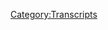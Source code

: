 {{Transcript
    | title         = [[308: February 6-8, 2013]]
    | caption       = [https://knowledgefight.libsyn.com/knowledge-fight-february-6-8-2013 Listen to this episode on Libsyn]
    | episodeNumber = [[308: February 6-8, 2013|308]]
    | length        = 01:28:35
}}

{{MessageBox
    | header     = Warning: Bot Generated Content
    | text       = This transcript was automatically generated by transcription software and likely contains many mistakes and misattributions. Please check the audio for definitive quotes, attribution, and context.
    | image      = N3yvass4myg91.webp
    | imagewidth = 50px
    | id         = warning
}}

{{TranscriptBlock
    | name      = Unknown Speaker
    | timestamp = 00:00:00.000
    | text      = Andy in Kansas, you're on the air, thanks for holding.
}}

{{TranscriptBlock
    | name      = Unknown Speaker
    | timestamp = 00:00:04.080
    | text      = Hello Alex, I'm a first time caller, I'm a huge fan, I love your work.
}}

{{TranscriptBlock
    | name      = Unknown Speaker
    | timestamp = 00:00:07.280
    | text      = I love you.
}}

{{TranscriptBlock
    | name      = Unknown Speaker
    | timestamp = 00:00:07.780
    | text      = Hey everybody, welcome back to Knowledge Fight, I'm Dan.
}}

{{TranscriptBlock
    | name      = Unknown Speaker
    | timestamp = 00:00:09.859
    | text      = I'm Jordan!
}}

{{TranscriptBlock
    | name      = Unknown Speaker
    | timestamp = 00:00:10.359
    | text      = We're a couple dudes, like sit around, drink novelty beverages, and talk a little bit about Alex Jones.
}}

{{TranscriptBlock
    | name      = Unknown Speaker
    | timestamp = 00:00:14.740
    | text      = Indeed we are, Dan.
}}

{{TranscriptBlock
    | name      = Unknown Speaker
    | timestamp = 00:00:16.460
    | text      = Jordan.
}}

{{TranscriptBlock
    | name      = Unknown Speaker
    | timestamp = 00:00:16.960
    | text      = Dan!
}}

{{TranscriptBlock
    | name      = Unknown Speaker
    | timestamp = 00:00:17.460
    | text      = Jordan!
}}

{{TranscriptBlock
    | name      = Unknown Speaker
    | timestamp = 00:00:18.239
    | text      = Have you ever painted with like, uh, watercolors or acrylics? Have you ever used an easel?
}}

{{TranscriptBlock
    | name      = Unknown Speaker
    | timestamp = 00:00:22.800
    | text      = Yeah man, I was in kindergarten once.
}}

{{TranscriptBlock
    | name      = Unknown Speaker
    | timestamp = 00:00:24.399
    | text      = No, I'm good.
}}

{{TranscriptBlock
    | name      = Unknown Speaker
    | timestamp = 00:00:25.539
    | text      = Yeah, probably when I was like in art classes.
}}

{{TranscriptBlock
    | name      = Unknown Speaker
    | timestamp = 00:00:28.140
    | text      = Cause you know, you have to take art in high school, you got those electives.
}}

{{TranscriptBlock
    | name      = Unknown Speaker
    | timestamp = 00:00:32.520
    | text      = Um, but I've never had any artistic ability, I have, I can't draw for shit, I can't, I have no coordination with like, I don't know if I could draw a circle for you right now.
}}

{{TranscriptBlock
    | name      = Unknown Speaker
    | timestamp = 00:00:44.479
    | text      = Yeah, yeah, yeah, yeah.
}}

{{TranscriptBlock
    | name      = Unknown Speaker
    | timestamp = 00:00:45.320
    | text      = Uh, yeah, no, I could barely do that cool S that everyone drew on their folders.
}}

{{TranscriptBlock
    | name      = Unknown Speaker
    | timestamp = 00:00:49.799
    | text      = I, to be honest, I'm in the same boat and I've never been able to do the S.
}}

{{TranscriptBlock
    | name      = Unknown Speaker
    | timestamp = 00:00:55.000
    | text      = I've always felt very self-conscious about my inability to, yeah, even do that kind of rudimentary thing.
}}

{{TranscriptBlock
    | name      = Unknown Speaker
    | timestamp = 00:01:00.520
    | text      = I think I never really tried to, cause my brother was always really good at cartooning when he was younger, and so it just sort of felt like he had the artistic ability, and then I had glasses and was a dork.
}}

{{TranscriptBlock
    | name      = Unknown Speaker
    | timestamp = 00:01:12.040
    | text      = That's sort of the, uh, the trade-off.
}}

{{TranscriptBlock
    | name      = Unknown Speaker
    | timestamp = 00:01:14.040
    | text      = He owned that space so you had to find your own kind of thing, you couldn't just jump into his area.
}}

{{TranscriptBlock
    | name      = Unknown Speaker
    | timestamp = 00:01:18.920
    | text      = Yeah, absolutely. So I decided to become a jock, that worked out pretty well.
}}

{{TranscriptBlock
    | name      = Unknown Speaker
    | timestamp = 00:01:24.599
    | text      = Uh, no, so your question, the answer is yes, technically, probably, but never, never by choice.
}}

{{TranscriptBlock
    | name      = Unknown Speaker
    | timestamp = 00:01:31.959
    | text      = Yeah. Art is a prison for you, I guess is what you're trying to say.
}}

{{TranscriptBlock
    | name      = Unknown Speaker
    | timestamp = 00:01:36.920
    | text      = Yeah, perhaps. So I don't know anything about aesthetics or creative, visual creativity, but I do know a lot about Alex Jones.
}}

{{TranscriptBlock
    | name      = Unknown Speaker
    | timestamp = 00:01:47.400
    | text      = And I don't know about either, actually.
}}

{{TranscriptBlock
    | name      = Unknown Speaker
    | timestamp = 00:01:50.040
    | text      = And this is a podcast where I tell you about Alex Jones.
}}

{{TranscriptBlock
    | name      = Unknown Speaker
    | timestamp = 00:01:53.719
    | text      = I just can't wait. When are we gonna start?
}}

{{TranscriptBlock
    | name      = Unknown Speaker
    | timestamp = 00:01:56.920
    | text      = Let's do it! Oh, actually, first, before we do, we should probably thank some people who are supporting the show.
}}

{{TranscriptBlock
    | name      = Unknown Speaker
    | timestamp = 00:02:02.200
    | text      = Oh, yeah, that's a smart idea.
}}

{{TranscriptBlock
    | name      = Unknown Speaker
    | timestamp = 00:02:03.560
    | text      = Yeah, this is very nice and we appreciate it so much. So, uh, first I'd like to say thank you to Nicholas. You are now a policy wonk.
}}

{{TranscriptBlock
    | name      = Unknown Speaker
    | timestamp = 00:02:09.159
    | text      = I'm a policy wonk.
}}

{{TranscriptBlock
    | name      = Unknown Speaker
    | timestamp = 00:02:10.520
    | text      = Thank you, Nicholas.
}}

{{TranscriptBlock
    | name      = Unknown Speaker
    | timestamp = 00:02:11.879
    | text      = Next, Sean. Thank you so much. You are now a policy wonk.
}}

{{TranscriptBlock
    | name      = Unknown Speaker
    | timestamp = 00:02:14.919
    | text      = I'm a policy wonk.
}}

{{TranscriptBlock
    | name      = Unknown Speaker
    | timestamp = 00:02:16.520
    | text      = Thanks, Sean.
}}

{{TranscriptBlock
    | name      = Unknown Speaker
    | timestamp = 00:02:17.479
    | text      = Next, Brigitte. That might be Brigitte, but it's like E-T-T-E at the end, so maybe it's Bridgette? Brigitte.
}}

{{TranscriptBlock
    | name      = Unknown Speaker
    | timestamp = 00:02:25.879
    | text      = Brigitte? Was she in, are we talking Red Sonja?
}}

{{TranscriptBlock
    | name      = Unknown Speaker
    | timestamp = 00:02:29.400
    | text      = No. I'm pretty sure it's not.
}}

{{TranscriptBlock
    | name      = Unknown Speaker
    | timestamp = 00:02:31.719
    | text      = But if it is and if it's not, either way, we appreciate it very much and apologize for our ambivalent pronunciation.
}}

{{TranscriptBlock
    | name      = Unknown Speaker
    | timestamp = 00:02:38.360
    | text      = I'm a policy wonk.
}}

{{TranscriptBlock
    | name      = Unknown Speaker
    | timestamp = 00:02:39.479
    | text      = Thank you, Brigitte.
}}

{{TranscriptBlock
    | name      = Unknown Speaker
    | timestamp = 00:02:39.960
    | text      = Thank you, Brigitte.
}}

{{TranscriptBlock
    | name      = Unknown Speaker
    | timestamp = 00:02:41.000
    | text      = Next, Exploder Button. Thank you so much. You are now a policy wonk.
}}

{{TranscriptBlock
    | name      = Unknown Speaker
    | timestamp = 00:02:44.919
    | text      = I'm a policy wonk.
}}

{{TranscriptBlock
    | name      = Unknown Speaker
    | timestamp = 00:02:46.120
    | text      = Much less confusion about how to pronounce that.
}}

{{TranscriptBlock
    | name      = Unknown Speaker
    | timestamp = 00:02:48.280
    | text      = Yeah, yeah, that one's very easily pronounced.
}}

{{TranscriptBlock
    | name      = Unknown Speaker
    | timestamp = 00:02:50.360
    | text      = Yeah, and then finally, I'd like to say thank you to somebody who donated on an elevated level.
}}

{{TranscriptBlock
    | name      = Unknown Speaker
    | timestamp = 00:02:53.800
    | text      = We appreciate that very much.
}}

{{TranscriptBlock
    | name      = Unknown Speaker
    | timestamp = 00:02:55.159
    | text      = So, Cooper, thank you so much. You are now a technocrat.
}}

{{TranscriptBlock
    | name      = Unknown Speaker
    | timestamp = 00:02:58.599
    | text      = I'm a policy wonk.
}}

{{TranscriptBlock
    | name      = Unknown Speaker
    | timestamp = 00:02:59.879
    | text      = Crikey, mate, that's fantastic. Have yourself a brew.
}}

{{TranscriptBlock
    | name      = Unknown Speaker
    | timestamp = 00:03:02.919
    | text      = How's your 401k doing, bro?
}}

{{TranscriptBlock
    | name      = Unknown Speaker
    | timestamp = 00:03:04.520
    | text      = We gotta go full tilt boogie on this, Watson, all right?
}}

{{TranscriptBlock
    | name      = Unknown Speaker
    | timestamp = 00:03:07.159
    | text      = Let's just get down to business. We ain't making that money off that heroin.
}}

{{TranscriptBlock
    | name      = Unknown Speaker
    | timestamp = 00:03:10.439
    | text      = Why are you pimps so good?
}}

{{TranscriptBlock
    | name      = Unknown Speaker
    | timestamp = 00:03:12.439
    | text      = My neck is freakishly large.
}}

{{TranscriptBlock
    | name      = Unknown Speaker
    | timestamp = 00:03:14.120
    | text      = I declare info war on you.
}}

{{TranscriptBlock
    | name      = Unknown Speaker
    | timestamp = 00:03:16.759
    | text      = Thank you so much, Cooper.
}}

{{TranscriptBlock
    | name      = Unknown Speaker
    | timestamp = 00:03:17.719
    | text      = Thank you very much, Cooper.
}}

{{TranscriptBlock
    | name      = Unknown Speaker
    | timestamp = 00:03:19.000
    | text      = If you're out there listening and you're thinking,
}}

{{TranscriptBlock
    | name      = Unknown Speaker
    | timestamp = 00:03:20.280
    | text      = hey, I like this show, I'd like to support what these guys do,
}}

{{TranscriptBlock
    | name      = Unknown Speaker
    | timestamp = 00:03:22.280
    | text      = you can do that by going to our website, knowledgefight.com.
}}

{{TranscriptBlock
    | name      = Unknown Speaker
    | timestamp = 00:03:24.520
    | text      = There's a button that says support the show. We would appreciate it.
}}

{{TranscriptBlock
    | name      = Unknown Speaker
    | timestamp = 00:03:26.599
    | text      = Absolutely.
}}

{{TranscriptBlock
    | name      = Unknown Speaker
    | timestamp = 00:03:27.400
    | text      = So, Jordan, I am back in the past still.
}}

{{TranscriptBlock
    | name      = Unknown Speaker
    | timestamp = 00:03:30.280
    | text      = I was so unsatisfied by the last 2013 episode that I listened to and how, like,
}}

{{TranscriptBlock
    | name      = Unknown Speaker
    | timestamp = 00:03:35.960
    | text      = sort of vapid they were that I was like, there has to be more.
}}

{{TranscriptBlock
    | name      = Unknown Speaker
    | timestamp = 00:03:39.560
    | text      = There has to be something else.
}}

{{TranscriptBlock
    | name      = Unknown Speaker
    | timestamp = 00:03:41.159
    | text      = So I stuck around because I felt like every time Alex has those hard lulls,
}}

{{TranscriptBlock
    | name      = Unknown Speaker
    | timestamp = 00:03:46.919
    | text      = like just real, like dead pastures of nothing growing in them.
}}

{{TranscriptBlock
    | name      = Unknown Speaker
    | timestamp = 00:03:51.719
    | text      = Death Valley.
}}

{{TranscriptBlock
    | name      = Unknown Speaker
    | timestamp = 00:03:52.680
    | text      = Generally, that means something's going to happen.
}}

{{TranscriptBlock
    | name      = Unknown Speaker
    | timestamp = 00:03:54.680
    | text      = I usually feel like he recognizes I'm not bringing it.
}}

{{TranscriptBlock
    | name      = Unknown Speaker
    | timestamp = 00:03:57.960
    | text      = Yeah.
}}

{{TranscriptBlock
    | name      = Unknown Speaker
    | timestamp = 00:03:59.080
    | text      = He'll give you something.
}}

{{TranscriptBlock
    | name      = Unknown Speaker
    | timestamp = 00:04:01.080
    | text      = I'll tell you, he did give me something.
}}

{{TranscriptBlock
    | name      = Unknown Speaker
    | timestamp = 00:04:02.680
    | text      = I'm not sure what it was, but he gave me something.
}}

{{TranscriptBlock
    | name      = Unknown Speaker
    | timestamp = 00:04:05.080
    | text      = And today we're going over February 6th through 8th, 2013.
}}

{{TranscriptBlock
    | name      = Unknown Speaker
    | timestamp = 00:04:08.919
    | text      = All right. But before we get into that,
}}

{{TranscriptBlock
    | name      = Unknown Speaker
    | timestamp = 00:04:10.520
    | text      = I'd like to just give everybody a rundown of things I'm aware of
}}

{{TranscriptBlock
    | name      = Unknown Speaker
    | timestamp = 00:04:14.280
    | text      = in the present day of Alex Jones.
}}

{{TranscriptBlock
    | name      = Unknown Speaker
    | timestamp = 00:04:15.800
    | text      = I was going to say, I can't even help being,
}}

{{TranscriptBlock
    | name      = Unknown Speaker
    | timestamp = 00:04:17.879
    | text      = people really went out of their way to make sure I knew that
}}

{{TranscriptBlock
    | name      = Unknown Speaker
    | timestamp = 00:04:20.920
    | text      = Rainbow Snatch was back in play.
}}

{{TranscriptBlock
    | name      = Unknown Speaker
    | timestamp = 00:04:22.600
    | text      = Absolutely.
}}

{{TranscriptBlock
    | name      = Unknown Speaker
    | timestamp = 00:04:23.160
    | text      = Yeah.
}}

{{TranscriptBlock
    | name      = Unknown Speaker
    | timestamp = 00:04:23.639
    | text      = Rainbow Snatch, Millie Weaver is going out trolling people real hard.
}}

{{TranscriptBlock
    | name      = Unknown Speaker
    | timestamp = 00:04:28.120
    | text      = Doing it, doing her job.
}}

{{TranscriptBlock
    | name      = Unknown Speaker
    | timestamp = 00:04:29.879
    | text      = Real exciting.
}}

{{TranscriptBlock
    | name      = Unknown Speaker
    | timestamp = 00:04:30.519
    | text      = Whatever she does.
}}

{{TranscriptBlock
    | name      = Unknown Speaker
    | timestamp = 00:04:31.480
    | text      = That actually, whenever people started posting that,
}}

{{TranscriptBlock
    | name      = Unknown Speaker
    | timestamp = 00:04:33.720
    | text      = that made me want to cover the present so much less.
}}

{{TranscriptBlock
    | name      = Unknown Speaker
    | timestamp = 00:04:36.839
    | text      = Because it's like, what are you doing?
}}

{{TranscriptBlock
    | name      = Unknown Speaker
    | timestamp = 00:04:38.519
    | text      = Yeah.
}}

{{TranscriptBlock
    | name      = Unknown Speaker
    | timestamp = 00:04:39.000
    | text      = What is the goal here?
}}

{{TranscriptBlock
    | name      = Unknown Speaker
    | timestamp = 00:04:40.680
    | text      = Yeah.
}}

{{TranscriptBlock
    | name      = Unknown Speaker
    | timestamp = 00:04:41.000
    | text      = Her and Caitlin Bennett are both going out to pride events
}}

{{TranscriptBlock
    | name      = Unknown Speaker
    | timestamp = 00:04:45.639
    | text      = and trying to trick people into signing petitions
}}

{{TranscriptBlock
    | name      = Unknown Speaker
    | timestamp = 00:04:48.680
    | text      = where Trump supporters go to concentration camps.
}}

{{TranscriptBlock
    | name      = Unknown Speaker
    | timestamp = 00:04:51.720
    | text      = Yeah, yeah, yeah.
}}

{{TranscriptBlock
    | name      = Unknown Speaker
    | timestamp = 00:04:52.199
    | text      = It's like, you guys are just ripping off Mark Dice's stupid man on the street bit.
}}

{{TranscriptBlock
    | name      = Unknown Speaker
    | timestamp = 00:04:56.120
    | text      = Proves nothing.
}}

{{TranscriptBlock
    | name      = Unknown Speaker
    | timestamp = 00:04:56.920
    | text      = Absolutely.
}}

{{TranscriptBlock
    | name      = Unknown Speaker
    | timestamp = 00:04:57.560
    | text      = It's just distractionary.
}}

{{TranscriptBlock
    | name      = Unknown Speaker
    | timestamp = 00:04:59.160
    | text      = It's very, it's lame and desperate for attention on their part.
}}

{{TranscriptBlock
    | name      = Unknown Speaker
    | timestamp = 00:05:04.920
    | text      = It makes me, I'm not interested.
}}

{{TranscriptBlock
    | name      = Unknown Speaker
    | timestamp = 00:05:07.480
    | text      = It makes me feel like I don't want to be involved.
}}

{{TranscriptBlock
    | name      = Unknown Speaker
    | timestamp = 00:05:09.720
    | text      = You guys do what you're doing.
}}

{{TranscriptBlock
    | name      = Unknown Speaker
    | timestamp = 00:05:10.759
    | text      = Have fun.
}}

{{TranscriptBlock
    | name      = Unknown Speaker
    | timestamp = 00:05:11.319
    | text      = Absolutely.
}}

{{TranscriptBlock
    | name      = Unknown Speaker
    | timestamp = 00:05:11.800
    | text      = I don't even care.
}}

{{TranscriptBlock
    | name      = Unknown Speaker
    | timestamp = 00:05:12.600
    | text      = I agree.
}}

{{TranscriptBlock
    | name      = Unknown Speaker
    | timestamp = 00:05:13.160
    | text      = It feels beneath me to comment on what you're doing.
}}

{{TranscriptBlock
    | name      = Unknown Speaker
    | timestamp = 00:05:15.480
    | text      = It scares me because the comedy is so bad.
}}

{{TranscriptBlock
    | name      = Unknown Speaker
    | timestamp = 00:05:18.839
    | text      = Or the intent of comedy is there.
}}

{{TranscriptBlock
    | name      = Unknown Speaker
    | timestamp = 00:05:22.199
    | text      = But it's not even, you would assume.
}}

{{TranscriptBlock
    | name      = Unknown Speaker
    | timestamp = 00:05:25.000
    | text      = Yeah, it's hard to say.
}}

{{TranscriptBlock
    | name      = Unknown Speaker
    | timestamp = 00:05:26.279
    | text      = You would assume.
}}

{{TranscriptBlock
    | name      = Unknown Speaker
    | timestamp = 00:05:27.000
    | text      = But it would be so bad that I would slip from mocking it into just outright being mean to it.
}}

{{TranscriptBlock
    | name      = Unknown Speaker
    | timestamp = 00:05:34.279
    | text      = Because I take it as almost offensive towards comedy in general.
}}

{{TranscriptBlock
    | name      = Unknown Speaker
    | timestamp = 00:05:37.959
    | text      = Sure.
}}

{{TranscriptBlock
    | name      = Unknown Speaker
    | timestamp = 00:05:38.519
    | text      = And I don't want to be mean to Millie Weaver.
}}

{{TranscriptBlock
    | name      = Unknown Speaker
    | timestamp = 00:05:40.839
    | text      = What is she doing?
}}

{{TranscriptBlock
    | name      = Unknown Speaker
    | timestamp = 00:05:42.839
    | text      = Maybe it could be mean to her a little bit.
}}

{{TranscriptBlock
    | name      = Unknown Speaker
    | timestamp = 00:05:44.519
    | text      = She deserves a little ire.
}}

{{TranscriptBlock
    | name      = Unknown Speaker
    | timestamp = 00:05:45.879
    | text      = She could use a little, yeah.
}}

{{TranscriptBlock
    | name      = Unknown Speaker
    | timestamp = 00:05:47.160
    | text      = So I'm aware of all that.
}}

{{TranscriptBlock
    | name      = Unknown Speaker
    | timestamp = 00:05:48.920
    | text      = Also aware of Alex losing that lawsuit about Pepe the Frog.
}}

{{TranscriptBlock
    | name      = Unknown Speaker
    | timestamp = 00:05:53.560
    | text      = $15k is not enough, but whatever.
}}

{{TranscriptBlock
    | name      = Unknown Speaker
    | timestamp = 00:05:55.240
    | text      = No, it is not.
}}

{{TranscriptBlock
    | name      = Unknown Speaker
    | timestamp = 00:05:56.439
    | text      = No, it is not.
}}

{{TranscriptBlock
    | name      = Unknown Speaker
    | timestamp = 00:05:57.319
    | text      = But it's probably about right in terms of like what the licensing would have been for it.
}}

{{TranscriptBlock
    | name      = Unknown Speaker
    | timestamp = 00:06:01.720
    | text      = And again, I admire it when people sue Alex and they're not punitive about it.
}}

{{TranscriptBlock
    | name      = Unknown Speaker
    | timestamp = 00:06:06.439
    | text      = Right.
}}

{{TranscriptBlock
    | name      = Unknown Speaker
    | timestamp = 00:06:07.000
    | text      = I do appreciate the idea that people are keeping the turf a little bit pure.
}}

{{TranscriptBlock
    | name      = Unknown Speaker
    | timestamp = 00:06:11.000
    | text      = Yeah.
}}

{{TranscriptBlock
    | name      = Unknown Speaker
    | timestamp = 00:06:11.399
    | text      = Like coming after him and not just trying to abusively take a ton of money from him.
}}

{{TranscriptBlock
    | name      = Unknown Speaker
    | timestamp = 00:06:16.600
    | text      = Right.
}}

{{TranscriptBlock
    | name      = Unknown Speaker
    | timestamp = 00:06:16.839
    | text      = And from what I understand, Matt Fury was saying that he's going to donate the money to charity.
}}

{{TranscriptBlock
    | name      = Unknown Speaker
    | timestamp = 00:06:20.759
    | text      = And it's not even about getting this money from Alex.
}}

{{TranscriptBlock
    | name      = Unknown Speaker
    | timestamp = 00:06:24.120
    | text      = It's more a principle of the thing.
}}

{{TranscriptBlock
    | name      = Unknown Speaker
    | timestamp = 00:06:25.959
    | text      = Yeah, good for him.
}}

{{TranscriptBlock
    | name      = Unknown Speaker
    | timestamp = 00:06:26.839
    | text      = And so yeah, that's great.
}}

{{TranscriptBlock
    | name      = Unknown Speaker
    | timestamp = 00:06:28.120
    | text      = And Alex is his attorney, your best friend.
}}

{{TranscriptBlock
    | name      = Unknown Speaker
    | timestamp = 00:06:31.319
    | text      = Barnes.
}}

{{TranscriptBlock
    | name      = Unknown Speaker
    | timestamp = 00:06:32.279
    | text      = He's come out and declared victory, even though they had to pay $50,000.
}}

{{TranscriptBlock
    | name      = Unknown Speaker
    | timestamp = 00:06:36.040
    | text      = Good work, Barnes.
}}

{{TranscriptBlock
    | name      = Unknown Speaker
    | timestamp = 00:06:37.160
    | text      = Yeah, he is a spin artist.
}}

{{TranscriptBlock
    | name      = Unknown Speaker
    | timestamp = 00:06:40.279
    | text      = So there's and also just before we started recording,
}}

{{TranscriptBlock
    | name      = Unknown Speaker
    | timestamp = 00:06:43.800
    | text      = got to update that Roger Stone is back on the show.
}}

{{TranscriptBlock
    | name      = Unknown Speaker
    | timestamp = 00:06:46.920
    | text      = Wait, what?
}}

{{TranscriptBlock
    | name      = Unknown Speaker
    | timestamp = 00:06:47.959
    | text      = No, he can't even.
}}

{{TranscriptBlock
    | name      = Unknown Speaker
    | timestamp = 00:06:49.639
    | text      = What?
}}

{{TranscriptBlock
    | name      = Unknown Speaker
    | timestamp = 00:06:50.120
    | text      = No.
}}

{{TranscriptBlock
    | name      = Unknown Speaker
    | timestamp = 00:06:50.839
    | text      = Apparently, maybe there's some things that aren't covered by his gag order that he can comment on.
}}

{{TranscriptBlock
    | name      = Unknown Speaker
    | timestamp = 00:06:54.839
    | text      = I don't know.
}}

{{TranscriptBlock
    | name      = Unknown Speaker
    | timestamp = 00:06:56.600
    | text      = So we'll talk more about that.
}}

{{TranscriptBlock
    | name      = Unknown Speaker
    | timestamp = 00:06:58.199
    | text      = They're doing a Mark Richards episode, I think.
}}

{{TranscriptBlock
    | name      = Unknown Speaker
    | timestamp = 00:06:59.879
    | text      = Yeah, that'd be great.
}}

{{TranscriptBlock
    | name      = Unknown Speaker
    | timestamp = 00:07:01.800
    | text      = Oh, man.
}}

{{TranscriptBlock
    | name      = Unknown Speaker
    | timestamp = 00:07:02.600
    | text      = Roger Stone has made contact with Raptors.
}}

{{TranscriptBlock
    | name      = Unknown Speaker
    | timestamp = 00:07:04.519
    | text      = Yep, yep.
}}

{{TranscriptBlock
    | name      = Unknown Speaker
    | timestamp = 00:07:05.560
    | text      = So we'll talk a little bit more about that probably on Friday's show.
}}

{{TranscriptBlock
    | name      = Unknown Speaker
    | timestamp = 00:07:08.199
    | text      = Probably do a present day one with a little week wrap up as best we can on Friday.
}}

{{TranscriptBlock
    | name      = Unknown Speaker
    | timestamp = 00:07:12.439
    | text      = We'll get to the Raptor Stone business.
}}

{{TranscriptBlock
    | name      = Unknown Speaker
    | timestamp = 00:07:14.279
    | text      = Yeah, but I just couldn't master it.
}}

{{TranscriptBlock
    | name      = Unknown Speaker
    | timestamp = 00:07:15.800
    | text      = And I wanted to stick around and see if Alex fed me something really fucked up.
}}

{{TranscriptBlock
    | name      = Unknown Speaker
    | timestamp = 00:07:20.920
    | text      = Yeah.
}}

{{TranscriptBlock
    | name      = Unknown Speaker
    | timestamp = 00:07:21.240
    | text      = After that terribly dull stretch.
}}

{{TranscriptBlock
    | name      = Unknown Speaker
    | timestamp = 00:07:24.759
    | text      = You had a bad taste in your mouth.
}}

{{TranscriptBlock
    | name      = Unknown Speaker
    | timestamp = 00:07:26.920
    | text      = So we get here and we're going to start on the sixth.
}}

{{TranscriptBlock
    | name      = Unknown Speaker
    | timestamp = 00:07:29.319
    | text      = And Alex delivers almost immediately.
}}

{{TranscriptBlock
    | name      = Unknown Speaker
    | timestamp = 00:07:32.600
    | text      = Of course.
}}

{{TranscriptBlock
    | name      = Unknown Speaker
    | timestamp = 00:07:33.480
    | text      = He is weird on the sixth.
}}

{{TranscriptBlock
    | name      = Unknown Speaker
    | timestamp = 00:07:36.279
    | text      = Okay.
}}

{{TranscriptBlock
    | name      = Unknown Speaker
    | timestamp = 00:07:36.759
    | text      = He is in a very strange mood.
}}

{{TranscriptBlock
    | name      = Unknown Speaker
    | timestamp = 00:07:38.920
    | text      = And he has found some science news that he does not understand.
}}

{{TranscriptBlock
    | name      = Unknown Speaker
    | timestamp = 00:07:43.079
    | text      = And oh, man.
}}

{{TranscriptBlock
    | name      = Unknown Speaker
    | timestamp = 00:07:44.920
    | text      = Major scientific institutions have come out and they've cross-referenced each other's research.
}}

{{TranscriptBlock
    | name      = Unknown Speaker
    | timestamp = 00:07:49.959
    | text      = And it appears that light waves and other matter is in some type of ordered format that
}}

{{TranscriptBlock
    | name      = Unknown Speaker
    | timestamp = 00:07:59.000
    | text      = appears to be coded, coded and appears to be a simulation.
}}

{{TranscriptBlock
    | name      = Unknown Speaker
    | timestamp = 00:08:04.360
    | text      = That's why so many top scientists who were atheist got into the 96% of the DNA.
}}

{{TranscriptBlock
    | name      = Unknown Speaker
    | timestamp = 00:08:11.000
    | text      = And we've done reports on this that they thought was junk and found all the coding in there
}}

{{TranscriptBlock
    | name      = Unknown Speaker
    | timestamp = 00:08:17.160
    | text      = and got religion very, very quickly.
}}

{{TranscriptBlock
    | name      = Unknown Speaker
    | timestamp = 00:08:20.279
    | text      = Is that how that worked, Dan?
}}

{{TranscriptBlock
    | name      = Unknown Speaker
    | timestamp = 00:08:21.959
    | text      = Life did not come out of nothingness.
}}

{{TranscriptBlock
    | name      = Unknown Speaker
    | timestamp = 00:08:24.759
    | text      = And then the atheists say, well, it must have been seated here from deep space.
}}

{{TranscriptBlock
    | name      = Unknown Speaker
    | timestamp = 00:08:28.199
    | text      = Could have.
}}

{{TranscriptBlock
    | name      = Unknown Speaker
    | timestamp = 00:08:29.240
    | text      = Well, where did that life come from?
}}

{{TranscriptBlock
    | name      = Unknown Speaker
    | timestamp = 00:08:31.399
    | text      = And then where did that life come from?
}}

{{TranscriptBlock
    | name      = Unknown Speaker
    | timestamp = 00:08:33.159
    | text      = What is the universe?
}}

{{TranscriptBlock
    | name      = Unknown Speaker
    | timestamp = 00:08:34.120
    | text      = It's turtles all the way down, Dan.
}}

{{TranscriptBlock
    | name      = Unknown Speaker
    | timestamp = 00:08:36.600
    | text      = It is the thought of the creator.
}}

{{TranscriptBlock
    | name      = Unknown Speaker
    | timestamp = 00:08:39.080
    | text      = It is God thinks and it is created.
}}

{{TranscriptBlock
    | name      = Unknown Speaker
    | timestamp = 00:08:42.919
    | text      = It is a simulation of the mind of God.
}}

{{TranscriptBlock
    | name      = Unknown Speaker
    | timestamp = 00:08:45.799
    | text      = But we are creations with free will made in the image of God.
}}

{{TranscriptBlock
    | name      = Unknown Speaker
    | timestamp = 00:08:50.440
    | text      = And imagine we are genetic expressions, but endowed with a spirit by God who are able
}}

{{TranscriptBlock
    | name      = Unknown Speaker
    | timestamp = 00:08:57.720
    | text      = to then decipher the coding.
}}

{{TranscriptBlock
    | name      = Unknown Speaker
    | timestamp = 00:09:00.600
    | text      = We've now gotten to that point where the scientists are saying there is no God and
}}

{{TranscriptBlock
    | name      = Unknown Speaker
    | timestamp = 00:09:04.759
    | text      = they're deciphering the coding and going, this whole thing's a simulation.
}}

{{TranscriptBlock
    | name      = Unknown Speaker
    | timestamp = 00:09:08.679
    | text      = This is designed.
}}

{{TranscriptBlock
    | name      = Unknown Speaker
    | timestamp = 00:09:09.720
    | text      = This is coded.
}}

{{TranscriptBlock
    | name      = Unknown Speaker
    | timestamp = 00:09:10.679
    | text      = What is this?
}}

{{TranscriptBlock
    | name      = Unknown Speaker
    | timestamp = 00:09:17.480
    | text      = And I already knew that because I've read the Bible.
}}

{{TranscriptBlock
    | name      = Unknown Speaker
    | timestamp = 00:09:21.240
    | text      = Oh, shit.
}}

{{TranscriptBlock
    | name      = Unknown Speaker
    | timestamp = 00:09:23.080
    | text      = Oh, shit.
}}

{{TranscriptBlock
    | name      = Unknown Speaker
    | timestamp = 00:09:24.360
    | text      = We're in trouble.
}}

{{TranscriptBlock
    | name      = Unknown Speaker
    | timestamp = 00:09:26.279
    | text      = We are in trouble.
}}

{{TranscriptBlock
    | name      = Unknown Speaker
    | timestamp = 00:09:28.279
    | text      = So, so, so he knew that the world was a simulation because he read the Bible.
}}

{{TranscriptBlock
    | name      = Unknown Speaker
    | timestamp = 00:09:33.240
    | text      = Yeah, this is a mess.
}}

{{TranscriptBlock
    | name      = Unknown Speaker
    | timestamp = 00:09:37.000
    | text      = How far, how, how far into the broadcast on this is pretty early.
}}

{{TranscriptBlock
    | name      = Unknown Speaker
    | timestamp = 00:09:41.480
    | text      = This is like first 20 minutes, probably maybe after the first break, because he's still
}}

{{TranscriptBlock
    | name      = Unknown Speaker
    | timestamp = 00:09:47.399
    | text      = even back in 2013 had that radio clock where the first couple of minutes aren't on the
}}

{{TranscriptBlock
    | name      = Unknown Speaker
    | timestamp = 00:09:53.000
    | text      = radio station, so he usually gets good at about the eight-minute mark because that's
}}

{{TranscriptBlock
    | name      = Unknown Speaker
    | timestamp = 00:09:57.159
    | text      = when everyone's listening.
}}

{{TranscriptBlock
    | name      = Unknown Speaker
    | timestamp = 00:09:58.039
    | text      = That's when everybody's back on.
}}

{{TranscriptBlock
    | name      = Unknown Speaker
    | timestamp = 00:09:59.080
    | text      = Yeah, there's a little, so he's from like zero to about like five minutes or so, four
}}

{{TranscriptBlock
    | name      = Unknown Speaker
    | timestamp = 00:10:05.399
    | text      = or five minutes.
}}

{{TranscriptBlock
    | name      = Unknown Speaker
    | timestamp = 00:10:06.440
    | text      = That's just that no man's land that's usually station IDs and stuff.
}}

{{TranscriptBlock
    | name      = Unknown Speaker
    | timestamp = 00:10:10.039
    | text      = Then commercial break comes back at eight and then boom.
}}

{{TranscriptBlock
    | name      = Unknown Speaker
    | timestamp = 00:10:13.320
    | text      = Yeah, so it's somewhere around there, I believe.
}}

{{TranscriptBlock
    | name      = Unknown Speaker
    | timestamp = 00:10:15.399
    | text      = It's pretty early.
}}

{{TranscriptBlock
    | name      = Unknown Speaker
    | timestamp = 00:10:16.600
    | text      = He's getting into the simulation news real fast.
}}

{{TranscriptBlock
    | name      = Unknown Speaker
    | timestamp = 00:10:20.759
    | text      = Oh, boy.
}}

{{TranscriptBlock
    | name      = Unknown Speaker
    | timestamp = 00:10:21.639
    | text      = And this isn't news.
}}

{{TranscriptBlock
    | name      = Unknown Speaker
    | timestamp = 00:10:23.480
    | text      = No, no, this is not going to go well.
}}

{{TranscriptBlock
    | name      = Unknown Speaker
    | timestamp = 00:10:26.360
    | text      = This is not accurate.
}}

{{TranscriptBlock
    | name      = Unknown Speaker
    | timestamp = 00:10:27.159
    | text      = This is not going to go well.
}}

{{TranscriptBlock
    | name      = Unknown Speaker
    | timestamp = 00:10:28.039
    | text      = It shouldn't surprise us though at all the idea that Alex has figured out that some people
}}

{{TranscriptBlock
    | name      = Unknown Speaker
    | timestamp = 00:10:32.679
    | text      = believe the world is a simulation and that he's turned it into proof of his version of
}}

{{TranscriptBlock
    | name      = Unknown Speaker
    | timestamp = 00:10:37.639
    | text      = God.
}}

{{TranscriptBlock
    | name      = Unknown Speaker
    | timestamp = 00:10:38.039
    | text      = Yeah, I'm shocked that it took until 2013 for us to get there.
}}

{{TranscriptBlock
    | name      = Unknown Speaker
    | timestamp = 00:10:41.559
    | text      = I bet he's dabbled in this before and I'm not entirely sure why he's bringing it up
}}

{{TranscriptBlock
    | name      = Unknown Speaker
    | timestamp = 00:10:45.559
    | text      = now because most of the stuff he's talking about is from an article that came out in
}}

{{TranscriptBlock
    | name      = Unknown Speaker
    | timestamp = 00:10:48.759
    | text      = Wired on October 11th, 2012, so even this is months-old stuff.
}}

{{TranscriptBlock
    | name      = Unknown Speaker
    | timestamp = 00:10:53.799
    | text      = And that article was discussing some recent research into cosmic ray particles.
}}

{{TranscriptBlock
    | name      = Unknown Speaker
    | timestamp = 00:10:57.799
    | text      = The researchers studying the particles found that they had a limit to how much energy these
}}

{{TranscriptBlock
    | name      = Unknown Speaker
    | timestamp = 00:11:01.559
    | text      = particles can have, and that limit appeared to be arbitrary, which the article presents
}}

{{TranscriptBlock
    | name      = Unknown Speaker
    | timestamp = 00:11:06.039
    | text      = as possibly representing evidence of built-in limits in the physical universe that are part
}}

{{TranscriptBlock
    | name      = Unknown Speaker
    | timestamp = 00:11:10.360
    | text      = of the parameters that we're a simulation within.
}}

{{TranscriptBlock
    | name      = Unknown Speaker
    | timestamp = 00:11:13.879
    | text      = However, the article isn't written by a lunatic, so it also points out, quote, it could be
}}

{{TranscriptBlock
    | name      = Unknown Speaker
    | timestamp = 00:11:18.679
    | text      = though, that we're incorrectly interpreting evidence of certain fundamental laws that
}}

{{TranscriptBlock
    | name      = Unknown Speaker
    | timestamp = 00:11:22.600
    | text      = we are as yet unfamiliar with.
}}

{{TranscriptBlock
    | name      = Unknown Speaker
    | timestamp = 00:11:24.600
    | text      = It could even be that this isn't evidence at all for a simulator, as a real lattice
}}

{{TranscriptBlock
    | name      = Unknown Speaker
    | timestamp = 00:11:28.919
    | text      = might work in a different way as to how we would envision it.
}}

{{TranscriptBlock
    | name      = Unknown Speaker
    | timestamp = 00:11:32.039
    | text      = Yeah.
}}

{{TranscriptBlock
    | name      = Unknown Speaker
    | timestamp = 00:11:32.679
    | text      = So it's really...
}}

{{TranscriptBlock
    | name      = Unknown Speaker
    | timestamp = 00:11:34.600
    | text      = Long story short, physics...
}}

{{TranscriptBlock
    | name      = Unknown Speaker
    | timestamp = 00:11:37.720
    | text      = It's a crucial thing here.
}}

{{TranscriptBlock
    | name      = Unknown Speaker
    | timestamp = 00:11:39.240
    | text      = It's really fun to imagine that we live in a computer simulation and the matrix is real,
}}

{{TranscriptBlock
    | name      = Unknown Speaker
    | timestamp = 00:11:43.399
    | text      = but more measured analysis has to include the possibility that we just don't know anything
}}

{{TranscriptBlock
    | name      = Unknown Speaker
    | timestamp = 00:11:47.639
    | text      = about the things we're studying yet.
}}

{{TranscriptBlock
    | name      = Unknown Speaker
    | timestamp = 00:11:49.960
    | text      = Scientists often include this restraint, but it's a real deep human tendency to try to
}}

{{TranscriptBlock
    | name      = Unknown Speaker
    | timestamp = 00:11:54.360
    | text      = take something that could be suggesting some new finding of science and act like your interpretation
}}

{{TranscriptBlock
    | name      = Unknown Speaker
    | timestamp = 00:11:59.720
    | text      = is supported by the scientist's work.
}}

{{TranscriptBlock
    | name      = Unknown Speaker
    | timestamp = 00:12:02.519
    | text      = When I hear Alex talking about this article, that's all I really hear.
}}

{{TranscriptBlock
    | name      = Unknown Speaker
    | timestamp = 00:12:05.559
    | text      = He wants to believe the world is some kind of a simulation, so he takes this article
}}

{{TranscriptBlock
    | name      = Unknown Speaker
    | timestamp = 00:12:09.799
    | text      = as mainstream proof that it definitely is, intentionally ignoring the part about how
}}

{{TranscriptBlock
    | name      = Unknown Speaker
    | timestamp = 00:12:13.960
    | text      = it's totally possible these are just rules of cosmic particles that we don't understand.
}}

{{TranscriptBlock
    | name      = Unknown Speaker
    | timestamp = 00:12:17.879
    | text      = Right.
}}

{{TranscriptBlock
    | name      = Unknown Speaker
    | timestamp = 00:12:18.759
    | text      = And he brings Paul Joseph Watson in to talk about it.
}}

{{TranscriptBlock
    | name      = Unknown Speaker
    | timestamp = 00:12:21.159
    | text      = No!
}}

{{TranscriptBlock
    | name      = Unknown Speaker
    | timestamp = 00:12:21.399
    | text      = Because Paul Joseph Watson is a space expert.
}}

{{TranscriptBlock
    | name      = Unknown Speaker
    | timestamp = 00:12:23.240
    | text      = What?
}}

{{TranscriptBlock
    | name      = Unknown Speaker
    | timestamp = 00:12:23.639
    | text      = No!
}}

{{TranscriptBlock
    | name      = Unknown Speaker
    | timestamp = 00:12:24.519
    | text      = He comes in, he has a very boring appearance on the show.
}}

{{TranscriptBlock
    | name      = Unknown Speaker
    | timestamp = 00:12:27.559
    | text      = But yeah, it's insane.
}}

{{TranscriptBlock
    | name      = Unknown Speaker
    | timestamp = 00:12:29.559
    | text      = It's a real religiosity streak that's going on.
}}

{{TranscriptBlock
    | name      = Unknown Speaker
    | timestamp = 00:12:34.600
    | text      = I get why that's the thing that the religious tack onto it.
}}

{{TranscriptBlock
    | name      = Unknown Speaker
    | timestamp = 00:12:39.480
    | text      = Because as science starts to understand more and more about how things work,
}}

{{TranscriptBlock
    | name      = Unknown Speaker
    | timestamp = 00:12:43.799
    | text      = even they're going to eventually have to turn to why things work the way they do.
}}

{{TranscriptBlock
    | name      = Unknown Speaker
    | timestamp = 00:12:47.639
    | text      = You know, when you start talking about why is the universal constant the speed of light squared?
}}

{{TranscriptBlock
    | name      = Unknown Speaker
    | timestamp = 00:12:54.919
    | text      = I mean, I don't know.
}}

{{TranscriptBlock
    | name      = Unknown Speaker
    | timestamp = 00:12:56.600
    | text      = Why?
}}

{{TranscriptBlock
    | name      = Unknown Speaker
    | timestamp = 00:12:57.080
    | text      = Because that's what it is.
}}

{{TranscriptBlock
    | name      = Unknown Speaker
    | timestamp = 00:12:58.679
    | text      = You know, eventually you're going to have to get to can the universe exist without these
}}

{{TranscriptBlock
    | name      = Unknown Speaker
    | timestamp = 00:13:03.000
    | text      = rules?
}}

{{TranscriptBlock
    | name      = Unknown Speaker
    | timestamp = 00:13:03.480
    | text      = Is there universes that do?
}}

{{TranscriptBlock
    | name      = Unknown Speaker
    | timestamp = 00:13:05.320
    | text      = Are we in a long string of possible universes and some of them have these rules and some
}}

{{TranscriptBlock
    | name      = Unknown Speaker
    | timestamp = 00:13:09.559
    | text      = don't?
}}

{{TranscriptBlock
    | name      = Unknown Speaker
    | timestamp = 00:13:10.039
    | text      = Nobody knows.
}}

{{TranscriptBlock
    | name      = Unknown Speaker
    | timestamp = 00:13:10.759
    | text      = Right.
}}

{{TranscriptBlock
    | name      = Unknown Speaker
    | timestamp = 00:13:11.159
    | text      = So God slips in at the very end is like, hey, guess what?
}}

{{TranscriptBlock
    | name      = Unknown Speaker
    | timestamp = 00:13:14.840
    | text      = It's Jesus.
}}

{{TranscriptBlock
    | name      = Unknown Speaker
    | timestamp = 00:13:15.639
    | text      = Boom.
}}

{{TranscriptBlock
    | name      = Unknown Speaker
    | timestamp = 00:13:16.039
    | text      = Don't get me wrong.
}}

{{TranscriptBlock
    | name      = Unknown Speaker
    | timestamp = 00:13:16.759
    | text      = I don't not enjoy the occasional thinking about this stuff.
}}

{{TranscriptBlock
    | name      = Unknown Speaker
    | timestamp = 00:13:20.279
    | text      = Yeah.
}}

{{TranscriptBlock
    | name      = Unknown Speaker
    | timestamp = 00:13:20.600
    | text      = But I also don't like what Alex is doing with it.
}}

{{TranscriptBlock
    | name      = Unknown Speaker
    | timestamp = 00:13:22.679
    | text      = No, absolutely not.
}}

{{TranscriptBlock
    | name      = Unknown Speaker
    | timestamp = 00:13:23.399
    | text      = So I'm going to play the wall over here.
}}

{{TranscriptBlock
    | name      = Unknown Speaker
    | timestamp = 00:13:25.720
    | text      = I didn't do his bullshit.
}}

{{TranscriptBlock
    | name      = Unknown Speaker
    | timestamp = 00:13:26.919
    | text      = Yeah.
}}

{{TranscriptBlock
    | name      = Unknown Speaker
    | timestamp = 00:13:27.480
    | text      = So he talks a little bit more about this.
}}

{{TranscriptBlock
    | name      = Unknown Speaker
    | timestamp = 00:13:29.159
    | text      = And this is where he kind of gets into like, there's already shades of religion to his
}}

{{TranscriptBlock
    | name      = Unknown Speaker
    | timestamp = 00:13:34.440
    | text      = talking about the simulation theory.
}}

{{TranscriptBlock
    | name      = Unknown Speaker
    | timestamp = 00:13:36.759
    | text      = But here's where it gets deeply fucked up.
}}

{{TranscriptBlock
    | name      = Unknown Speaker
    | timestamp = 00:13:39.320
    | text      = Scientists and research firms and universities have done huge computer breakdowns on cosmic
}}

{{TranscriptBlock
    | name      = Unknown Speaker
    | timestamp = 00:13:47.000
    | text      = rays, light rays, you name it, and are finding the same signature of encoding or that it
}}

{{TranscriptBlock
    | name      = Unknown Speaker
    | timestamp = 00:13:53.399
    | text      = is a simulation.
}}

{{TranscriptBlock
    | name      = Unknown Speaker
    | timestamp = 00:13:55.559
    | text      = The DNA has it in there.
}}

{{TranscriptBlock
    | name      = Unknown Speaker
    | timestamp = 00:13:57.080
    | text      = They found out it's not 96% junk.
}}

{{TranscriptBlock
    | name      = Unknown Speaker
    | timestamp = 00:14:00.360
    | text      = It is an incredible crystalline antenna system with DNA sequences of all sorts of other life
}}

{{TranscriptBlock
    | name      = Unknown Speaker
    | timestamp = 00:14:08.919
    | text      = forms in it.
}}

{{TranscriptBlock
    | name      = Unknown Speaker
    | timestamp = 00:14:10.039
    | text      = And that's why so many people that are atheist and what does atheist means?
}}

{{TranscriptBlock
    | name      = Unknown Speaker
    | timestamp = 00:14:16.039
    | text      = It just means you're close minded.
}}

{{TranscriptBlock
    | name      = Unknown Speaker
    | timestamp = 00:14:18.360
    | text      = And you're sick of seeing fake preachers up there with limited spectrums or fake religions
}}

{{TranscriptBlock
    | name      = Unknown Speaker
    | timestamp = 00:14:23.080
    | text      = trying to interpret the true spirituality of the universe, which just means we are aware
}}

{{TranscriptBlock
    | name      = Unknown Speaker
    | timestamp = 00:14:28.039
    | text      = of things being much larger and that we don't have all the answers.
}}

{{TranscriptBlock
    | name      = Unknown Speaker
    | timestamp = 00:14:31.960
    | text      = And then some Bible thumping Christians will say, what?
}}

{{TranscriptBlock
    | name      = Unknown Speaker
    | timestamp = 00:14:34.519
    | text      = You're not subscribing to some Southern Baptist interpretation.
}}

{{TranscriptBlock
    | name      = Unknown Speaker
    | timestamp = 00:14:37.639
    | text      = I'm a radio talk show host who happens to have a relationship with God through Jesus
}}

{{TranscriptBlock
    | name      = Unknown Speaker
    | timestamp = 00:14:42.279
    | text      = Christ.
}}

{{TranscriptBlock
    | name      = Unknown Speaker
    | timestamp = 00:14:43.240
    | text      = But the issue here is if you didn't beat people over the head, they would become spiritual,
}}

{{TranscriptBlock
    | name      = Unknown Speaker
    | timestamp = 00:14:48.200
    | text      = which is the first step in awakening.
}}

{{TranscriptBlock
    | name      = Unknown Speaker
    | timestamp = 00:14:50.600
    | text      = One of the quickest ways to awaken.
}}

{{TranscriptBlock
    | name      = Unknown Speaker
    | timestamp = 00:14:52.759
    | text      = You can wake people up politically, and then they tend to wake up spiritually.
}}

{{TranscriptBlock
    | name      = Unknown Speaker
    | timestamp = 00:14:57.960
    | text      = And that's really my goal.
}}

{{TranscriptBlock
    | name      = Unknown Speaker
    | timestamp = 00:14:59.399
    | text      = I didn't do that on purpose, but now I'm a little bit more wise than I used to be and
}}

{{TranscriptBlock
    | name      = Unknown Speaker
    | timestamp = 00:15:04.279
    | text      = understand why God has used me as a tool.
}}

{{TranscriptBlock
    | name      = Unknown Speaker
    | timestamp = 00:15:08.679
    | text      = So do you understand this is starting to develop a little bit in 2013?
}}

{{TranscriptBlock
    | name      = Unknown Speaker
    | timestamp = 00:15:13.240
    | text      = We've heard now a couple times that Alex has said that this is a primarily evangelical
}}

{{TranscriptBlock
    | name      = Unknown Speaker
    | timestamp = 00:15:19.480
    | text      = quest that he's on.
}}

{{TranscriptBlock
    | name      = Unknown Speaker
    | timestamp = 00:15:20.440
    | text      = Yeah.
}}

{{TranscriptBlock
    | name      = Unknown Speaker
    | timestamp = 00:15:20.759
    | text      = Even talking about, like, I wake people up politically and then they wake up spiritually.
}}

{{TranscriptBlock
    | name      = Unknown Speaker
    | timestamp = 00:15:25.080
    | text      = As if the political stuff is almost just a way of Trojan horsing his version of God on
}}

{{TranscriptBlock
    | name      = Unknown Speaker
    | timestamp = 00:15:31.480
    | text      = people, which is fucked up.
}}

{{TranscriptBlock
    | name      = Unknown Speaker
    | timestamp = 00:15:33.559
    | text      = That's creepy as shit.
}}

{{TranscriptBlock
    | name      = Unknown Speaker
    | timestamp = 00:15:34.759
    | text      = It's really weird to think about, like, maybe there is something, but that's his primary
}}

{{TranscriptBlock
    | name      = Unknown Speaker
    | timestamp = 00:15:39.960
    | text      = driver.
}}

{{TranscriptBlock
    | name      = Unknown Speaker
    | timestamp = 00:15:40.519
    | text      = Yeah.
}}

{{TranscriptBlock
    | name      = Unknown Speaker
    | timestamp = 00:15:41.240
    | text      = Like, just trying to win souls or whatever.
}}

{{TranscriptBlock
    | name      = Unknown Speaker
    | timestamp = 00:15:43.480
    | text      = Full on evangelism.
}}

{{TranscriptBlock
    | name      = Unknown Speaker
    | timestamp = 00:15:44.759
    | text      = Like, that's the idea.
}}

{{TranscriptBlock
    | name      = Unknown Speaker
    | timestamp = 00:15:46.279
    | text      = He feels like his life's work is to follow through on Peter's fucking call to action.
}}

{{TranscriptBlock
    | name      = Unknown Speaker
    | timestamp = 00:15:51.240
    | text      = Yeah.
}}

{{TranscriptBlock
    | name      = Unknown Speaker
    | timestamp = 00:15:51.559
    | text      = And maybe, I mean, I would say obviously by the present day he's lost the thread.
}}

{{TranscriptBlock
    | name      = Unknown Speaker
    | timestamp = 00:15:55.480
    | text      = Yeah, well, yeah.
}}

{{TranscriptBlock
    | name      = Unknown Speaker
    | timestamp = 00:15:56.039
    | text      = That's not at all what he means.
}}

{{TranscriptBlock
    | name      = Unknown Speaker
    | timestamp = 00:15:57.639
    | text      = Well, I believe if one example of him losing the thread is basically what he said is that
}}

{{TranscriptBlock
    | name      = Unknown Speaker
    | timestamp = 00:16:04.200
    | text      = atheists watched all those bad preachers and were like, there's probably no God.
}}

{{TranscriptBlock
    | name      = Unknown Speaker
    | timestamp = 00:16:09.559
    | text      = They just don't know that our DNA is a crystalline transmitting machine.
}}

{{TranscriptBlock
    | name      = Unknown Speaker
    | timestamp = 00:16:14.279
    | text      = I'm not 100%
}}

{{TranscriptBlock
    | name      = Unknown Speaker
    | timestamp = 00:16:15.159
    | text      = And if they knew that, then we would never have atheists anymore.
}}

{{TranscriptBlock
    | name      = Unknown Speaker
    | timestamp = 00:16:18.679
    | text      = Well, they're just not curious or something.
}}

{{TranscriptBlock
    | name      = Unknown Speaker
    | timestamp = 00:16:21.240
    | text      = Yeah, closed minded.
}}

{{TranscriptBlock
    | name      = Unknown Speaker
    | timestamp = 00:16:22.120
    | text      = Closed minded, yeah.
}}

{{TranscriptBlock
    | name      = Unknown Speaker
    | timestamp = 00:16:23.000
    | text      = Sure.
}}

{{TranscriptBlock
    | name      = Unknown Speaker
    | timestamp = 00:16:23.480
    | text      = I'm not entirely sure what he means by a crystalline network of antennae, but I did hear him say
}}

{{TranscriptBlock
    | name      = Unknown Speaker
    | timestamp = 00:16:30.200
    | text      = that there's other life forms, which leads me to believe he thinks there's like alien
}}

{{TranscriptBlock
    | name      = Unknown Speaker
    | timestamp = 00:16:35.000
    | text      = DNA that's mixed in with our DNA, which is dangerously close to Carrie Cassidy business.
}}

{{TranscriptBlock
    | name      = Unknown Speaker
    | timestamp = 00:16:41.559
    | text      = Yeah, I think what he's referencing is the, I can't remember exactly what it is, but
}}

{{TranscriptBlock
    | name      = Unknown Speaker
    | timestamp = 00:16:47.000
    | text      = Yeah, yeah, yeah. The viral RNA kind of idea of a certain genetic material doesn't get
}}

{{TranscriptBlock
    | name      = Unknown Speaker
    | timestamp = 00:16:54.840
    | text      = destroyed and viruses and maybe it was attached to a meteoroid.
}}

{{TranscriptBlock
    | name      = Unknown Speaker
    | timestamp = 00:16:57.799
    | text      = But he's mocking that idea.
}}

{{TranscriptBlock
    | name      = Unknown Speaker
    | timestamp = 00:16:59.639
    | text      = I know, it's insane.
}}

{{TranscriptBlock
    | name      = Unknown Speaker
    | timestamp = 00:17:01.240
    | text      = He's mocking the idea of like DNA coming from space on asteroids.
}}

{{TranscriptBlock
    | name      = Unknown Speaker
    | timestamp = 00:17:05.079
    | text      = But of course, if we have alien DNA inside of us
}}

{{TranscriptBlock
    | name      = Unknown Speaker
    | timestamp = 00:17:08.039
    | text      = It has to come from somewhere.
}}

{{TranscriptBlock
    | name      = Unknown Speaker
    | timestamp = 00:17:09.079
    | text      = Or aliens were here before us, Dan.
}}

{{TranscriptBlock
    | name      = Unknown Speaker
    | timestamp = 00:17:11.480
    | text      = Could be.
}}

{{TranscriptBlock
    | name      = Unknown Speaker
    | timestamp = 00:17:12.119
    | text      = Oh, he is friends with Mark Dice, who's on Ancient Aliens.
}}

{{TranscriptBlock
    | name      = Unknown Speaker
    | timestamp = 00:17:15.160
    | text      = That could be it.
}}

{{TranscriptBlock
    | name      = Unknown Speaker
    | timestamp = 00:17:15.880
    | text      = Oh, he's also friends with George Nori, who's on Ancient Aliens.
}}

{{TranscriptBlock
    | name      = Unknown Speaker
    | timestamp = 00:17:18.279
    | text      = Huh, weird.
}}

{{TranscriptBlock
    | name      = Unknown Speaker
    | timestamp = 00:17:19.799
    | text      = So in this next clip, he talks a little bit more about that.
}}

{{TranscriptBlock
    | name      = Unknown Speaker
    | timestamp = 00:17:22.359
    | text      = And I really think that you can get some strong indications that all he's really interested
}}

{{TranscriptBlock
    | name      = Unknown Speaker
    | timestamp = 00:17:27.079
    | text      = in in this simulation theory narrative is using it as a jump off point to preach his
}}

{{TranscriptBlock
    | name      = Unknown Speaker
    | timestamp = 00:17:34.519
    | text      = version of Christianity.
}}

{{TranscriptBlock
    | name      = Unknown Speaker
    | timestamp = 00:17:35.720
    | text      = Yeah, yeah, yeah.
}}

{{TranscriptBlock
    | name      = Unknown Speaker
    | timestamp = 00:17:36.359
    | text      = Science is increasingly showing that it is the case that we're probably living inside
}}

{{TranscriptBlock
    | name      = Unknown Speaker
    | timestamp = 00:17:40.759
    | text      = an artificial created universe, then that is proof of a creator, isn't it?
}}

{{TranscriptBlock
    | name      = Unknown Speaker
    | timestamp = 00:17:45.799
    | text      = Well, the universe was void and then God spoke it, thought it, and it was made.
}}

{{TranscriptBlock
    | name      = Unknown Speaker
    | timestamp = 00:17:50.839
    | text      = And that's what they find in every discipline now is that it's designed and the human word
}}

{{TranscriptBlock
    | name      = Unknown Speaker
    | timestamp = 00:17:56.200
    | text      = computer isn't even proper in all of this.
}}

{{TranscriptBlock
    | name      = Unknown Speaker
    | timestamp = 00:17:59.559
    | text      = There is a governing structure.
}}

{{TranscriptBlock
    | name      = Unknown Speaker
    | timestamp = 00:18:01.240
    | text      = They can see the modulation and off of the projection of the time-space continuum, off
}}

{{TranscriptBlock
    | name      = Unknown Speaker
    | timestamp = 00:18:07.480
    | text      = of just one of the reading, these cosmic rays, they continue to see particles that should
}}

{{TranscriptBlock
    | name      = Unknown Speaker
    | timestamp = 00:18:12.279
    | text      = be flowing at different rates and modulations with an overall modulation, and they can tune
}}

{{TranscriptBlock
    | name      = Unknown Speaker
    | timestamp = 00:18:18.119
    | text      = it and begin to see the structure of the containment system.
}}

{{TranscriptBlock
    | name      = Unknown Speaker
    | timestamp = 00:18:21.559
    | text      = I stopped listening.
}}

{{TranscriptBlock
    | name      = Unknown Speaker
    | timestamp = 00:18:22.359
    | text      = And it's contained within the thought process of the creator, of God, of the great architect,
}}

{{TranscriptBlock
    | name      = Unknown Speaker
    | timestamp = 00:18:29.880
    | text      = as the Illuminati calls it, but that's actually a biblical term which they've stolen.
}}

{{TranscriptBlock
    | name      = Unknown Speaker
    | timestamp = 00:18:33.880
    | text      = And so it is the construction and what does the creator tell us?
}}

{{TranscriptBlock
    | name      = Unknown Speaker
    | timestamp = 00:18:37.559
    | text      = You are made in my image.
}}

{{TranscriptBlock
    | name      = Unknown Speaker
    | timestamp = 00:18:40.200
    | text      = You are creators as well, but small creators.
}}

{{TranscriptBlock
    | name      = Unknown Speaker
    | timestamp = 00:18:43.319
    | text      = And so it is the, literally the consciousness and the will of God creating all of this,
}}

{{TranscriptBlock
    | name      = Unknown Speaker
    | timestamp = 00:18:49.640
    | text      = but then giving us free will, which is then flowing forth a whole new level of creation.
}}

{{TranscriptBlock
    | name      = Unknown Speaker
    | timestamp = 00:18:58.440
    | text      = You don't precisely, and
}}

{{TranscriptBlock
    | name      = Unknown Speaker
    | timestamp = 00:18:59.559
    | text      = glad we got PJ dubs agreeing there.
}}

{{TranscriptBlock
    | name      = Unknown Speaker
    | timestamp = 00:19:04.359
    | text      = I just, there's no way that you can respond to that.
}}

{{TranscriptBlock
    | name      = Unknown Speaker
    | timestamp = 00:19:10.039
    | text      = Well, precisely you bet Alex, no matter what you say, it's kind of dismissive.
}}

{{TranscriptBlock
    | name      = Unknown Speaker
    | timestamp = 00:19:16.440
    | text      = It's almost fundamentally dismissive.
}}

{{TranscriptBlock
    | name      = Unknown Speaker
    | timestamp = 00:19:18.119
    | text      = Yeah.
}}

{{TranscriptBlock
    | name      = Unknown Speaker
    | timestamp = 00:19:18.279
    | text      = Should we pause this podcast so I can get high so I can understand what's going on here?
}}

{{TranscriptBlock
    | name      = Unknown Speaker
    | timestamp = 00:19:22.920
    | text      = Yeah.
}}

{{TranscriptBlock
    | name      = Unknown Speaker
    | timestamp = 00:19:23.240
    | text      = It feels like we should be in like a college dorm or something.
}}

{{TranscriptBlock
    | name      = Unknown Speaker
    | timestamp = 00:19:25.880
    | text      = Yeah.
}}

{{TranscriptBlock
    | name      = Unknown Speaker
    | timestamp = 00:19:26.359
    | text      = There's a real sense that Alex is just like on some real spiritual
}}

{{TranscriptBlock
    | name      = Unknown Speaker
    | timestamp = 00:19:30.200
    | text      = business at the beginning of this episode.
}}

{{TranscriptBlock
    | name      = Unknown Speaker
    | timestamp = 00:19:32.200
    | text      = Ayahuasca.
}}

{{TranscriptBlock
    | name      = Unknown Speaker
    | timestamp = 00:19:33.000
    | text      = I think that's one possibility.
}}

{{TranscriptBlock
    | name      = Unknown Speaker
    | timestamp = 00:19:35.480
    | text      = Yeah.
}}

{{TranscriptBlock
    | name      = Unknown Speaker
    | timestamp = 00:19:35.960
    | text      = Another possibility is just like, he's out of his league in terms of like
}}

{{TranscriptBlock
    | name      = Unknown Speaker
    | timestamp = 00:19:39.079
    | text      = understanding these stories, but he still wants to report them.
}}

{{TranscriptBlock
    | name      = Unknown Speaker
    | timestamp = 00:19:42.119
    | text      = They're kind of in his wheelhouse.
}}

{{TranscriptBlock
    | name      = Unknown Speaker
    | timestamp = 00:19:43.319
    | text      = Right.
}}

{{TranscriptBlock
    | name      = Unknown Speaker
    | timestamp = 00:19:43.799
    | text      = The best way to do that is to strip all context from it and just like, God.
}}

{{TranscriptBlock
    | name      = Unknown Speaker
    | timestamp = 00:19:49.000
    | text      = Right.
}}

{{TranscriptBlock
    | name      = Unknown Speaker
    | timestamp = 00:19:49.960
    | text      = I think it's probably a good way to do it.
}}

{{TranscriptBlock
    | name      = Unknown Speaker
    | timestamp = 00:19:51.400
    | text      = Yeah.
}}

{{TranscriptBlock
    | name      = Unknown Speaker
    | timestamp = 00:19:51.559
    | text      = He's taking the space weirdo story and turn it into a God weirdo story.
}}

{{TranscriptBlock
    | name      = Unknown Speaker
    | timestamp = 00:19:55.079
    | text      = I get it.
}}

{{TranscriptBlock
    | name      = Unknown Speaker
    | timestamp = 00:19:55.559
    | text      = He's not going to alienate any of his audience by doing that either.
}}

{{TranscriptBlock
    | name      = Unknown Speaker
    | timestamp = 00:19:58.279
    | text      = They're like, Oh my God.
}}

{{TranscriptBlock
    | name      = Unknown Speaker
    | timestamp = 00:20:00.039
    | text      = Why not?
}}

{{TranscriptBlock
    | name      = Unknown Speaker
    | timestamp = 00:20:00.519
    | text      = Simulation must mean God.
}}

{{TranscriptBlock
    | name      = Unknown Speaker
    | timestamp = 00:20:01.880
    | text      = Yeah.
}}

{{TranscriptBlock
    | name      = Unknown Speaker
    | timestamp = 00:20:02.680
    | text      = So he jumps off this though.
}}

{{TranscriptBlock
    | name      = Unknown Speaker
    | timestamp = 00:20:04.599
    | text      = It doesn't take the whole show.
}}

{{TranscriptBlock
    | name      = Unknown Speaker
    | timestamp = 00:20:05.799
    | text      = It's just the beginning.
}}

{{TranscriptBlock
    | name      = Unknown Speaker
    | timestamp = 00:20:07.559
    | text      = Although he does touch back on it over the course of the show.
}}

{{TranscriptBlock
    | name      = Unknown Speaker
    | timestamp = 00:20:09.880
    | text      = Keeps the plate spinning for the simulation.
}}

{{TranscriptBlock
    | name      = Unknown Speaker
    | timestamp = 00:20:12.359
    | text      = Yeah.
}}

{{TranscriptBlock
    | name      = Unknown Speaker
    | timestamp = 00:20:12.599
    | text      = God's great.
}}

{{TranscriptBlock
    | name      = Unknown Speaker
    | timestamp = 00:20:13.240
    | text      = Sure.
}}

{{TranscriptBlock
    | name      = Unknown Speaker
    | timestamp = 00:20:13.880
    | text      = But before he moves on to his next bit of business, he's got to tell you about how
}}

{{TranscriptBlock
    | name      = Unknown Speaker
    | timestamp = 00:20:19.240
    | text      = successful he and Ted Anderson are as business people.
}}

{{TranscriptBlock
    | name      = Unknown Speaker
    | timestamp = 00:20:22.359
    | text      = Okay.
}}

{{TranscriptBlock
    | name      = Unknown Speaker
    | timestamp = 00:20:22.599
    | text      = And then again, Genesis has always been a mom and pop operation.
}}

{{TranscriptBlock
    | name      = Unknown Speaker
    | timestamp = 00:20:25.720
    | text      = Now it's arguably the third or fourth largest syndicator in the country.
}}

{{TranscriptBlock
    | name      = Unknown Speaker
    | timestamp = 00:20:30.519
    | text      = I talked to Ted last week and got the actual numbers.
}}

{{TranscriptBlock
    | name      = Unknown Speaker
    | timestamp = 00:20:33.079
    | text      = Get, guess how many affiliates Genesis has?
}}

{{TranscriptBlock
    | name      = Unknown Speaker
    | timestamp = 00:20:36.200
    | text      = 13 plus hundred, 1300 radio stations, 1300 different ones.
}}

{{TranscriptBlock
    | name      = Unknown Speaker
    | timestamp = 00:20:43.319
    | text      = That is crazy.
}}

{{TranscriptBlock
    | name      = Unknown Speaker
    | timestamp = 00:20:45.079
    | text      = I find that almost impossible to believe.
}}

{{TranscriptBlock
    | name      = Unknown Speaker
    | timestamp = 00:20:47.720
    | text      = I don't understand why you would think that number is possibly inflated.
}}

{{TranscriptBlock
    | name      = Unknown Speaker
    | timestamp = 00:20:50.920
    | text      = Well, primarily because it makes almost no sense that if GCN is, they syndicate to 1300
}}

{{TranscriptBlock
    | name      = Unknown Speaker
    | timestamp = 00:20:57.000
    | text      = stations, why would Alex only be on one sixth of them?
}}

{{TranscriptBlock
    | name      = Unknown Speaker
    | timestamp = 00:21:00.039
    | text      = Sure seems weird, doesn't it?
}}

{{TranscriptBlock
    | name      = Unknown Speaker
    | timestamp = 00:21:01.400
    | text      = By his own count, he's only on like 200 radio stations at this point.
}}

{{TranscriptBlock
    | name      = Unknown Speaker
    | timestamp = 00:21:05.160
    | text      = We know that he offers completely free syndication.
}}

{{TranscriptBlock
    | name      = Unknown Speaker
    | timestamp = 00:21:08.279
    | text      = So why would those 1100 other stations not air the most popular show on the network if
}}

{{TranscriptBlock
    | name      = Unknown Speaker
    | timestamp = 00:21:13.640
    | text      = it costs them nothing?
}}

{{TranscriptBlock
    | name      = Unknown Speaker
    | timestamp = 00:21:15.480
    | text      = The oldest snapshot you can find on the way back machine at the GCN affiliate list is
}}

{{TranscriptBlock
    | name      = Unknown Speaker
    | timestamp = 00:21:20.519
    | text      = from October 14th, 2014, and the number they're claiming is substantially smaller than the
}}

{{TranscriptBlock
    | name      = Unknown Speaker
    | timestamp = 00:21:25.400
    | text      = one Alex is claiming.
}}

{{TranscriptBlock
    | name      = Unknown Speaker
    | timestamp = 00:21:26.839
    | text      = They allege to be working with 641 radio stations, of which Alex is on 100.
}}

{{TranscriptBlock
    | name      = Unknown Speaker
    | timestamp = 00:21:32.279
    | text      = Weirdly, still consistent with that one sixth number.
}}

{{TranscriptBlock
    | name      = Unknown Speaker
    | timestamp = 00:21:35.480
    | text      = Fun trivia, Joel Wallach, the veterinarian who pretends to be a human doctor, has a radio
}}

{{TranscriptBlock
    | name      = Unknown Speaker
    | timestamp = 00:21:39.799
    | text      = show on GCN, but it's only on 12 stations.
}}

{{TranscriptBlock
    | name      = Unknown Speaker
    | timestamp = 00:21:43.160
    | text      = Peter Glidden, that fake doctor that we talked about on the last episode, has a show too.
}}

{{TranscriptBlock
    | name      = Unknown Speaker
    | timestamp = 00:21:46.920
    | text      = It's only on three stations.
}}

{{TranscriptBlock
    | name      = Unknown Speaker
    | timestamp = 00:21:48.440
    | text      = Also Webster Tarpley's show, World Crisis Radio, similarly only on three stations.
}}

{{TranscriptBlock
    | name      = Unknown Speaker
    | timestamp = 00:21:52.920
    | text      = That can't be, why, what?
}}

{{TranscriptBlock
    | name      = Unknown Speaker
    | timestamp = 00:21:54.759
    | text      = What do they run on other stations?
}}

{{TranscriptBlock
    | name      = Unknown Speaker
    | timestamp = 00:21:56.440
    | text      = How can they have 600 stations?
}}

{{TranscriptBlock
    | name      = Unknown Speaker
    | timestamp = 00:21:58.039
    | text      = They have a ton of shows.
}}

{{TranscriptBlock
    | name      = Unknown Speaker
    | timestamp = 00:21:59.400
    | text      = What do they do?
}}

{{TranscriptBlock
    | name      = Unknown Speaker
    | timestamp = 00:22:00.759
    | text      = They have a ton of shows that are on like a tiny amount of like small markets.
}}

{{TranscriptBlock
    | name      = Unknown Speaker
    | timestamp = 00:22:05.160
    | text      = Yeah.
}}

{{TranscriptBlock
    | name      = Unknown Speaker
    | timestamp = 00:22:05.640
    | text      = They offer a lot of stuff for, as I understand, the primary business model is free syndication
}}

{{TranscriptBlock
    | name      = Unknown Speaker
    | timestamp = 00:22:12.359
    | text      = and then you make ad revenue off them.
}}

{{TranscriptBlock
    | name      = Unknown Speaker
    | timestamp = 00:22:14.279
    | text      = Oh my god, he created podcasts.
}}

{{TranscriptBlock
    | name      = Unknown Speaker
    | timestamp = 00:22:17.079
    | text      = Mm, it's not as free, like it's not as much freedom, but I think I still, I don't, I don't
}}

{{TranscriptBlock
    | name      = Unknown Speaker
    | timestamp = 00:22:24.680
    | text      = want to give him credit for that.
}}

{{TranscriptBlock
    | name      = Unknown Speaker
    | timestamp = 00:22:25.480
    | text      = No, no, right.
}}

{{TranscriptBlock
    | name      = Unknown Speaker
    | timestamp = 00:22:26.039
    | text      = Um, I actually misspoke earlier also.
}}

{{TranscriptBlock
    | name      = Unknown Speaker
    | timestamp = 00:22:29.240
    | text      = Um, I said that Alex was the most popular show on the Genesis Communications Network
}}

{{TranscriptBlock
    | name      = Unknown Speaker
    | timestamp = 00:22:33.240
    | text      = and I guess I just kind of always assumed he was since he's the largest profile host
}}

{{TranscriptBlock
    | name      = Unknown Speaker
    | timestamp = 00:22:37.720
    | text      = on the network, but going through those affiliate lists, he's not the most widely syndicated
}}

{{TranscriptBlock
    | name      = Unknown Speaker
    | timestamp = 00:22:42.440
    | text      = show on GCN.
}}

{{TranscriptBlock
    | name      = Unknown Speaker
    | timestamp = 00:22:43.640
    | text      = It's the Great British Bake Off.
}}

{{TranscriptBlock
    | name      = Unknown Speaker
    | timestamp = 00:22:44.839
    | text      = No, it's Free Talk Live, a libertarian leaning call-in show that had 165 stations back when
}}

{{TranscriptBlock
    | name      = Unknown Speaker
    | timestamp = 00:22:52.279
    | text      = Alex had 100.
}}

{{TranscriptBlock
    | name      = Unknown Speaker
    | timestamp = 00:22:53.079
    | text      = Wow.
}}

{{TranscriptBlock
    | name      = Unknown Speaker
    | timestamp = 00:22:53.720
    | text      = And they would continue to grow and outpace Alex in all the snapshots that I found.
}}

{{TranscriptBlock
    | name      = Unknown Speaker
    | timestamp = 00:22:58.680
    | text      = That's cool.
}}

{{TranscriptBlock
    | name      = Unknown Speaker
    | timestamp = 00:22:59.319
    | text      = Yeah, a bit more popular of a show.
}}

{{TranscriptBlock
    | name      = Unknown Speaker
    | timestamp = 00:23:00.839
    | text      = Huh.
}}

{{TranscriptBlock
    | name      = Unknown Speaker
    | timestamp = 00:23:01.319
    | text      = GCN would go on to cross the mark of being on over 1000 stations by August 2018, but
}}

{{TranscriptBlock
    | name      = Unknown Speaker
    | timestamp = 00:23:08.039
    | text      = what's fascinating is that if you look over these affiliate lists, the network itself
}}

{{TranscriptBlock
    | name      = Unknown Speaker
    | timestamp = 00:23:12.119
    | text      = is expanding, but it doesn't appear that Alex is doing the same.
}}

{{TranscriptBlock
    | name      = Unknown Speaker
    | timestamp = 00:23:15.720
    | text      = He's constantly hovering around the 100 to 120 stations mark, even as GCN had added 400
}}

{{TranscriptBlock
    | name      = Unknown Speaker
    | timestamp = 00:23:22.279
    | text      = new stations.
}}

{{TranscriptBlock
    | name      = Unknown Speaker
    | timestamp = 00:23:23.319
    | text      = It really appears that the growth that the network is seeing is around other shows, not
}}

{{TranscriptBlock
    | name      = Unknown Speaker
    | timestamp = 00:23:27.720
    | text      = Alex's.
}}

{{TranscriptBlock
    | name      = Unknown Speaker
    | timestamp = 00:23:28.519
    | text      = There's a very real possibility that he reached his potential already in 2013 and networks
}}

{{TranscriptBlock
    | name      = Unknown Speaker
    | timestamp = 00:23:34.519
    | text      = weren't even interested in airing his show for free.
}}

{{TranscriptBlock
    | name      = Unknown Speaker
    | timestamp = 00:23:37.480
    | text      = I think there's a decent possibility.
}}

{{TranscriptBlock
    | name      = Unknown Speaker
    | timestamp = 00:23:39.240
    | text      = I think there's a decent possibility.
}}

{{TranscriptBlock
    | name      = Unknown Speaker
    | timestamp = 00:23:42.519
    | text      = There's two things that I think could explain that.
}}

{{TranscriptBlock
    | name      = Unknown Speaker
    | timestamp = 00:23:45.160
    | text      = One is Alex's incredibly toxic brand.
}}

{{TranscriptBlock
    | name      = Unknown Speaker
    | timestamp = 00:23:47.640
    | text      = Yeah, of course.
}}

{{TranscriptBlock
    | name      = Unknown Speaker
    | timestamp = 00:23:48.359
    | text      = That I think even back then, even though he wasn't such a monster and everybody knew it,
}}

{{TranscriptBlock
    | name      = Unknown Speaker
    | timestamp = 00:23:52.599
    | text      = you still might not want his show on your network.
}}

{{TranscriptBlock
    | name      = Unknown Speaker
    | timestamp = 00:23:55.000
    | text      = You might know of some of the stupid things he said, or you might know somebody who's
}}

{{TranscriptBlock
    | name      = Unknown Speaker
    | timestamp = 00:23:59.160
    | text      = worked with him in radio and be like, don't work with that guy.
}}

{{TranscriptBlock
    | name      = Unknown Speaker
    | timestamp = 00:24:02.039
    | text      = There's all kinds of possibilities.
}}

{{TranscriptBlock
    | name      = Unknown Speaker
    | timestamp = 00:24:03.319
    | text      = And it only took 10 years for YouTube to get there.
}}

{{TranscriptBlock
    | name      = Unknown Speaker
    | timestamp = 00:24:05.799
    | text      = Good work, guys.
}}

{{TranscriptBlock
    | name      = Unknown Speaker
    | timestamp = 00:24:06.359
    | text      = Yeah.
}}

{{TranscriptBlock
    | name      = Unknown Speaker
    | timestamp = 00:24:06.859
    | text      = And the second possibility is that advertising might cost a ton more on his show.
}}

{{TranscriptBlock
    | name      = Unknown Speaker
    | timestamp = 00:24:12.299
    | text      = So even though it airs for free, the syndication is free, finding sponsors that would be willing
}}

{{TranscriptBlock
    | name      = Unknown Speaker
    | timestamp = 00:24:18.299
    | text      = to buy ad time during his show on your network might be prohibitive from a cost standpoint.
}}

{{TranscriptBlock
    | name      = Unknown Speaker
    | timestamp = 00:24:24.380
    | text      = Yeah, you still have to have good salesmen getting that.
}}

{{TranscriptBlock
    | name      = Unknown Speaker
    | timestamp = 00:24:27.180
    | text      = It's just Alex taking the burden onto you.
}}

{{TranscriptBlock
    | name      = Unknown Speaker
    | timestamp = 00:24:31.420
    | text      = You can air my show for free, but good luck paying the ad buys or whatever.
}}

{{TranscriptBlock
    | name      = Unknown Speaker
    | timestamp = 00:24:37.980
    | text      = So there's a lot of possibility, but it turns out he's not the biggest thing at GCN, which
}}

{{TranscriptBlock
    | name      = Unknown Speaker
    | timestamp = 00:24:42.539
    | text      = kind of blew my mind a little bit.
}}

{{TranscriptBlock
    | name      = Unknown Speaker
    | timestamp = 00:24:44.059
    | text      = I always really thought, and I think he probably was way back, but early 2000s that Free Talk
}}

{{TranscriptBlock
    | name      = Unknown Speaker
    | timestamp = 00:24:51.980
    | text      = Live started and I think maybe had a little bit more, maybe they're less toxic, less abrasive,
}}

{{TranscriptBlock
    | name      = Unknown Speaker
    | timestamp = 00:24:58.140
    | text      = less baggage to them, but still libertarian.
}}

{{TranscriptBlock
    | name      = Unknown Speaker
    | timestamp = 00:25:01.339
    | text      = Yeah, but it seems like if they are so much bigger for GCN, their cultural footprint is
}}

{{TranscriptBlock
    | name      = Unknown Speaker
    | timestamp = 00:25:06.940
    | text      = ultimately nothing compared to Alex's.
}}

{{TranscriptBlock
    | name      = Unknown Speaker
    | timestamp = 00:25:09.420
    | text      = I bet it's big in some circles.
}}

{{TranscriptBlock
    | name      = Unknown Speaker
    | timestamp = 00:25:11.099
    | text      = Right.
}}

{{TranscriptBlock
    | name      = Unknown Speaker
    | timestamp = 00:25:12.619
    | text      = I mean, the terrestrial radio circles probably aren't as plugged into the YouTube culture
}}

{{TranscriptBlock
    | name      = Unknown Speaker
    | timestamp = 00:25:17.579
    | text      = of the 2013s.
}}

{{TranscriptBlock
    | name      = Unknown Speaker
    | timestamp = 00:25:18.859
    | text      = Yeah, they're not as controversial, too.
}}

{{TranscriptBlock
    | name      = Unknown Speaker
    | timestamp = 00:25:21.180
    | text      = So you can have something that's pretty popular, but if you don't make waves, then people outside
}}

{{TranscriptBlock
    | name      = Unknown Speaker
    | timestamp = 00:25:26.059
    | text      = of the audience may never actually become aware of it.
}}

{{TranscriptBlock
    | name      = Unknown Speaker
    | timestamp = 00:25:28.940
    | text      = Right, like our show.
}}

{{TranscriptBlock
    | name      = Unknown Speaker
    | timestamp = 00:25:29.819
    | text      = Yeah, I'm willing to bet that that's a possibility with Free Talk Live.
}}

{{TranscriptBlock
    | name      = Unknown Speaker
    | timestamp = 00:25:33.819
    | text      = It's just way outside our radar.
}}

{{TranscriptBlock
    | name      = Unknown Speaker
    | timestamp = 00:25:35.339
    | text      = Right.
}}

{{TranscriptBlock
    | name      = Unknown Speaker
    | timestamp = 00:25:35.980
    | text      = So also, what Alex is saying about GCN is a bit misleading.
}}

{{TranscriptBlock
    | name      = Unknown Speaker
    | timestamp = 00:25:39.579
    | text      = He's saying that they're like the third or fourth largest syndicator of shows based on
}}

{{TranscriptBlock
    | name      = Unknown Speaker
    | timestamp = 00:25:43.180
    | text      = number of stations, but even if they were, which they're not, that's a shitty metric
}}

{{TranscriptBlock
    | name      = Unknown Speaker
    | timestamp = 00:25:47.579
    | text      = for claiming that you're a huge company.
}}

{{TranscriptBlock
    | name      = Unknown Speaker
    | timestamp = 00:25:49.579
    | text      = Like Premiere Networks, they had over 5,000 radio station affiliates and had way, way
}}

{{TranscriptBlock
    | name      = Unknown Speaker
    | timestamp = 00:25:55.099
    | text      = higher numbers.
}}

{{TranscriptBlock
    | name      = Unknown Speaker
    | timestamp = 00:25:56.140
    | text      = They worked with people like Limbaugh, Glenn Beck, Hannity, Ryan Seacrest, and Coast to
}}

{{TranscriptBlock
    | name      = Unknown Speaker
    | timestamp = 00:26:00.380
    | text      = Coast AM.
}}

{{TranscriptBlock
    | name      = Unknown Speaker
    | timestamp = 00:26:01.180
    | text      = What they were doing is a completely different ball game than like GCN putting Young Jevity
}}

{{TranscriptBlock
    | name      = Unknown Speaker
    | timestamp = 00:26:06.460
    | text      = fake doctors on a radio station in Barstow, California.
}}

{{TranscriptBlock
    | name      = Unknown Speaker
    | timestamp = 00:26:09.420
    | text      = Yeah, yeah, yeah, yeah.
}}

{{TranscriptBlock
    | name      = Unknown Speaker
    | timestamp = 00:26:09.900
    | text      = It's a different game that they're playing.
}}

{{TranscriptBlock
    | name      = Unknown Speaker
    | timestamp = 00:26:11.579
    | text      = Right.
}}

{{TranscriptBlock
    | name      = Unknown Speaker
    | timestamp = 00:26:11.980
    | text      = Also, Salem Radio Network had about 2,000 affiliates at that time.
}}

{{TranscriptBlock
    | name      = Unknown Speaker
    | timestamp = 00:26:16.460
    | text      = Westwood One had over 8,000 stations.
}}

{{TranscriptBlock
    | name      = Unknown Speaker
    | timestamp = 00:26:19.259
    | text      = So even if you accept Alex's 1,300 number, it's still far below the main players in the
}}

{{TranscriptBlock
    | name      = Unknown Speaker
    | timestamp = 00:26:26.940
    | text      = radio syndication game.
}}

{{TranscriptBlock
    | name      = Unknown Speaker
    | timestamp = 00:26:28.220
    | text      = He hits 400 in single A-ball, but if he ever got called up to the majors, he'd get rocked.
}}

{{TranscriptBlock
    | name      = Unknown Speaker
    | timestamp = 00:26:32.779
    | text      = Yeah, yeah.
}}

{{TranscriptBlock
    | name      = Unknown Speaker
    | timestamp = 00:26:33.740
    | text      = But I think this is an indication of Alex feeling pretty good about the business, feeling
}}

{{TranscriptBlock
    | name      = Unknown Speaker
    | timestamp = 00:26:39.099
    | text      = pretty full of himself, and it gets so good to him that he starts talking about this new
}}

{{TranscriptBlock
    | name      = Unknown Speaker
    | timestamp = 00:26:44.779
    | text      = shirt that he has, which is the Come and Take It, the Moland Labe shirt with a gun on it.
}}

{{TranscriptBlock
    | name      = Unknown Speaker
    | timestamp = 00:26:51.900
    | text      = And there's that wrestling term, putting someone over, when you're like, they're better.
}}

{{TranscriptBlock
    | name      = Unknown Speaker
    | timestamp = 00:26:58.859
    | text      = He puts his own shirt over something you would never expect him to.
}}

{{TranscriptBlock
    | name      = Unknown Speaker
    | timestamp = 00:27:02.700
    | text      = His children?
}}

{{TranscriptBlock
    | name      = Unknown Speaker
    | timestamp = 00:27:03.339
    | text      = And it's a big color formatted glossy magazine.
}}

{{TranscriptBlock
    | name      = Unknown Speaker
    | timestamp = 00:27:10.299
    | text      = The first issue was newsprint, and it's got a big poster.
}}

{{TranscriptBlock
    | name      = Unknown Speaker
    | timestamp = 00:27:12.779
    | text      = It's got the poster in the middle of the AK-47 saying the right to keep and bear arms shall
}}

{{TranscriptBlock
    | name      = Unknown Speaker
    | timestamp = 00:27:17.259
    | text      = not be infringed.
}}

{{TranscriptBlock
    | name      = Unknown Speaker
    | timestamp = 00:27:18.059
    | text      = With the words inside the gun and the Come and Take It, that is great to hang up at work
}}

{{TranscriptBlock
    | name      = Unknown Speaker
    | timestamp = 00:27:21.660
    | text      = or the office or to put in legal and lawful areas in public commons where people hang
}}

{{TranscriptBlock
    | name      = Unknown Speaker
    | timestamp = 00:27:27.099
    | text      = up posters.
}}

{{TranscriptBlock
    | name      = Unknown Speaker
    | timestamp = 00:27:27.980
    | text      = Look at that, baby.
}}

{{TranscriptBlock
    | name      = Unknown Speaker
    | timestamp = 00:27:29.019
    | text      = I love how this Texas symbol of Come and Take It is becoming more popular than even the
}}

{{TranscriptBlock
    | name      = Unknown Speaker
    | timestamp = 00:27:32.460
    | text      = Gadsden flag.
}}

{{TranscriptBlock
    | name      = Unknown Speaker
    | timestamp = 00:27:33.420
    | text      = So that's at Infowarsstore.com.
}}

{{TranscriptBlock
    | name      = Unknown Speaker
    | timestamp = 00:27:37.099
    | text      = He's talking about the magazine and the poster that's in it, but it's the image from the
}}

{{TranscriptBlock
    | name      = Unknown Speaker
    | timestamp = 00:27:40.619
    | text      = shirt, and that's how it's become so popular.
}}

{{TranscriptBlock
    | name      = Unknown Speaker
    | timestamp = 00:27:42.859
    | text      = He's putting it over the Gadsden flag, man.
}}

{{TranscriptBlock
    | name      = Unknown Speaker
    | timestamp = 00:27:45.339
    | text      = That's crazy.
}}

{{TranscriptBlock
    | name      = Unknown Speaker
    | timestamp = 00:27:47.740
    | text      = That's legendary Patriot stuff.
}}

{{TranscriptBlock
    | name      = Unknown Speaker
    | timestamp = 00:27:49.420
    | text      = He's like, I'm bigger.
}}

{{TranscriptBlock
    | name      = Unknown Speaker
    | timestamp = 00:27:50.539
    | text      = This is a great shirt.
}}

{{TranscriptBlock
    | name      = Unknown Speaker
    | timestamp = 00:27:52.460
    | text      = This is a great shirt.
}}

{{TranscriptBlock
    | name      = Unknown Speaker
    | timestamp = 00:27:53.500
    | text      = So much better than the Gadsden flag that I basically pledge allegiance to.
}}

{{TranscriptBlock
    | name      = Unknown Speaker
    | timestamp = 00:27:57.420
    | text      = Well, the Gadsden flag, you know, it's got a lot of baggage, but this shirt about Come
}}

{{TranscriptBlock
    | name      = Unknown Speaker
    | timestamp = 00:28:01.180
    | text      = and Take My Guns, that one's a fucking blank slate.
}}

{{TranscriptBlock
    | name      = Unknown Speaker
    | timestamp = 00:28:05.420
    | text      = I like living a life where I don't have to say legal and lawful places all the time.
}}

{{TranscriptBlock
    | name      = Unknown Speaker
    | timestamp = 00:28:10.380
    | text      = I like to never use legal and lawful places.
}}

{{TranscriptBlock
    | name      = Unknown Speaker
    | timestamp = 00:28:12.779
    | text      = There's so many times I wish I would have cut these clips, but I just I don't know why
}}

{{TranscriptBlock
    | name      = Unknown Speaker
    | timestamp = 00:28:17.099
    | text      = I didn't think to.
}}

{{TranscriptBlock
    | name      = Unknown Speaker
    | timestamp = 00:28:18.700
    | text      = He's doing like free bumper sticker giveaways, and it's like, well, I'll send you 50 bumper
}}

{{TranscriptBlock
    | name      = Unknown Speaker
    | timestamp = 00:28:24.380
    | text      = stickers, but you got to promise not to put them on other people's cars.
}}

{{TranscriptBlock
    | name      = Unknown Speaker
    | timestamp = 00:28:30.380
    | text      = Can you not distribute a bumper sticker without getting a waiver?
}}

{{TranscriptBlock
    | name      = Unknown Speaker
    | timestamp = 00:28:35.099
    | text      = You do not trust your audience.
}}

{{TranscriptBlock
    | name      = Unknown Speaker
    | timestamp = 00:28:36.460
    | text      = You have to promise not to.
}}

{{TranscriptBlock
    | name      = Unknown Speaker
    | timestamp = 00:28:38.220
    | text      = Yeah, hey, hey, guys, stop it.
}}

{{TranscriptBlock
    | name      = Unknown Speaker
    | timestamp = 00:28:41.500
    | text      = I heard it, but I appreciate it.
}}

{{TranscriptBlock
    | name      = Unknown Speaker
    | timestamp = 00:28:44.220
    | text      = It is.
}}

{{TranscriptBlock
    | name      = Unknown Speaker
    | timestamp = 00:28:44.539
    | text      = It's the doughnut all over.
}}

{{TranscriptBlock
    | name      = Unknown Speaker
    | timestamp = 00:28:45.500
    | text      = Yeah, I heard it once and I was like, oh, that's weird.
}}

{{TranscriptBlock
    | name      = Unknown Speaker
    | timestamp = 00:28:48.299
    | text      = And then he kept saying this is you might he might have gotten sued or something.
}}

{{TranscriptBlock
    | name      = Unknown Speaker
    | timestamp = 00:28:53.099
    | text      = He's got a lot of cease and desist letters.
}}

{{TranscriptBlock
    | name      = Unknown Speaker
    | timestamp = 00:28:55.259
    | text      = Yeah, he might have gotten a letter.
}}

{{TranscriptBlock
    | name      = Unknown Speaker
    | timestamp = 00:28:57.339
    | text      = So for a large stretch of this show, like it starts with that simulation nonsense.
}}

{{TranscriptBlock
    | name      = Unknown Speaker
    | timestamp = 00:29:02.460
    | text      = And then for a lot of the show, he is clowning.
}}

{{TranscriptBlock
    | name      = Unknown Speaker
    | timestamp = 00:29:06.140
    | text      = He is doing goofy bullshit.
}}

{{TranscriptBlock
    | name      = Unknown Speaker
    | timestamp = 00:29:08.220
    | text      = He's doing stuff that clearly is like is a joke.
}}

{{TranscriptBlock
    | name      = Unknown Speaker
    | timestamp = 00:29:11.180
    | text      = Like he's talking to callers.
}}

{{TranscriptBlock
    | name      = Unknown Speaker
    | timestamp = 00:29:12.779
    | text      = He interviews that lady.
}}

{{TranscriptBlock
    | name      = Unknown Speaker
    | timestamp = 00:29:14.859
    | text      = He has this big news story where a woman got arrested for not letting people come and install
}}

{{TranscriptBlock
    | name      = Unknown Speaker
    | timestamp = 00:29:19.420
    | text      = a smart meter on her house.
}}

{{TranscriptBlock
    | name      = Unknown Speaker
    | timestamp = 00:29:21.500
    | text      = And he interviews that lady and he keeps calling her a dissident, but do it as a bit.
}}

{{TranscriptBlock
    | name      = Unknown Speaker
    | timestamp = 00:29:27.019
    | text      = You're like, oh, look at this terrorist over here.
}}

{{TranscriptBlock
    | name      = Unknown Speaker
    | timestamp = 00:29:30.140
    | text      = He's doing a lot of that, like doing the other side, like satirically.
}}

{{TranscriptBlock
    | name      = Unknown Speaker
    | timestamp = 00:29:35.660
    | text      = Yeah, he's testing the limits of the simulation.
}}

{{TranscriptBlock
    | name      = Unknown Speaker
    | timestamp = 00:29:37.740
    | text      = Yeah, he's just you can tell he's really having a ball.
}}

{{TranscriptBlock
    | name      = Unknown Speaker
    | timestamp = 00:29:42.779
    | text      = Well, it's not so great because he explains why he was having fun towards the end of the
}}

{{TranscriptBlock
    | name      = Unknown Speaker
    | timestamp = 00:29:48.779
    | text      = episode.
}}

{{TranscriptBlock
    | name      = Unknown Speaker
    | timestamp = 00:29:49.259
    | text      = And it's not healthy.
}}

{{TranscriptBlock
    | name      = Unknown Speaker
    | timestamp = 00:29:51.099
    | text      = And you see these anti-gunners.
}}

{{TranscriptBlock
    | name      = Unknown Speaker
    | timestamp = 00:29:52.460
    | text      = I mean, they're a bunch of sniveling piles of dog crap.
}}

{{TranscriptBlock
    | name      = Unknown Speaker
    | timestamp = 00:29:55.740
    | text      = Excuse me.
}}

{{TranscriptBlock
    | name      = Unknown Speaker
    | timestamp = 00:29:57.420
    | text      = I'm sick of you people.
}}

{{TranscriptBlock
    | name      = Unknown Speaker
    | timestamp = 00:29:59.180
    | text      = And I'll tell you the real reason I've been screwing around all hour and making jokes
}}

{{TranscriptBlock
    | name      = Unknown Speaker
    | timestamp = 00:30:02.380
    | text      = because I'm actually in a rage, man.
}}

{{TranscriptBlock
    | name      = Unknown Speaker
    | timestamp = 00:30:03.900
    | text      = I'll tell you right now, I'm sick of these people.
}}

{{TranscriptBlock
    | name      = Unknown Speaker
    | timestamp = 00:30:06.460
    | text      = Sick of them.
}}

{{TranscriptBlock
    | name      = Unknown Speaker
    | timestamp = 00:30:06.940
    | text      = I know who they are.
}}

{{TranscriptBlock
    | name      = Unknown Speaker
    | timestamp = 00:30:07.900
    | text      = I know what you're doing.
}}

{{TranscriptBlock
    | name      = Unknown Speaker
    | timestamp = 00:30:08.779
    | text      = I'm sick of all your crimes.
}}

{{TranscriptBlock
    | name      = Unknown Speaker
    | timestamp = 00:30:10.140
    | text      = I'm sick of what you're doing to innocent people.
}}

{{TranscriptBlock
    | name      = Unknown Speaker
    | timestamp = 00:30:13.099
    | text      = I'm tired of your frauds.
}}

{{TranscriptBlock
    | name      = Unknown Speaker
    | timestamp = 00:30:15.900
    | text      = I'm angry.
}}

{{TranscriptBlock
    | name      = Unknown Speaker
    | timestamp = 00:30:17.339
    | text      = I want to bring you to justice.
}}

{{TranscriptBlock
    | name      = Unknown Speaker
    | timestamp = 00:30:19.339
    | text      = You will be brought to justice.
}}

{{TranscriptBlock
    | name      = Unknown Speaker
    | timestamp = 00:30:21.660
    | text      = Allen in New Jersey, you're on the air going.
}}

{{TranscriptBlock
    | name      = Unknown Speaker
    | timestamp = 00:30:24.619
    | text      = Yuck.
}}

{{TranscriptBlock
    | name      = Unknown Speaker
    | timestamp = 00:30:25.740
    | text      = That's very fake.
}}

{{TranscriptBlock
    | name      = Unknown Speaker
    | timestamp = 00:30:26.779
    | text      = That's actually how I end all of my sets.
}}

{{TranscriptBlock
    | name      = Unknown Speaker
    | timestamp = 00:30:28.779
    | text      = I'm like, hey, listen, guys, I've been doing this 42 minute long set.
}}

{{TranscriptBlock
    | name      = Unknown Speaker
    | timestamp = 00:30:33.579
    | text      = But I'm going to close telling you why I've been so funny.
}}

{{TranscriptBlock
    | name      = Unknown Speaker
    | timestamp = 00:30:36.380
    | text      = Because I am angry and I will catch all of you.
}}

{{TranscriptBlock
    | name      = Unknown Speaker
    | timestamp = 00:30:39.180
    | text      = I will destroy all my enemies.
}}

{{TranscriptBlock
    | name      = Unknown Speaker
    | timestamp = 00:30:41.420
    | text      = Y'all have been great.
}}

{{TranscriptBlock
    | name      = Unknown Speaker
    | timestamp = 00:30:42.299
    | text      = Hey, it's a good time.
}}

{{TranscriptBlock
    | name      = Unknown Speaker
    | timestamp = 00:30:43.500
    | text      = I've been Jordan.
}}

{{TranscriptBlock
    | name      = Unknown Speaker
    | timestamp = 00:30:44.220
    | text      = Hey, Cleveland.
}}

{{TranscriptBlock
    | name      = Unknown Speaker
    | timestamp = 00:30:45.740
    | text      = I'm selling a shirt that says, come and take it.
}}

{{TranscriptBlock
    | name      = Unknown Speaker
    | timestamp = 00:30:47.420
    | text      = It's got a gun on it.
}}

{{TranscriptBlock
    | name      = Unknown Speaker
    | timestamp = 00:30:48.220
    | text      = It's bigger than the Gadsden flag.
}}

{{TranscriptBlock
    | name      = Unknown Speaker
    | timestamp = 00:30:50.059
    | text      = I'm actually selling the Gadsden flag too.
}}

{{TranscriptBlock
    | name      = Unknown Speaker
    | timestamp = 00:30:51.740
    | text      = Come find me at the merch table.
}}

{{TranscriptBlock
    | name      = Unknown Speaker
    | timestamp = 00:30:54.059
    | text      = Yeah, I don't like that.
}}

{{TranscriptBlock
    | name      = Unknown Speaker
    | timestamp = 00:30:55.259
    | text      = I mean, it rings very false.
}}

{{TranscriptBlock
    | name      = Unknown Speaker
    | timestamp = 00:30:57.819
    | text      = That's a very performative anger that he's putting on.
}}

{{TranscriptBlock
    | name      = Unknown Speaker
    | timestamp = 00:31:00.380
    | text      = But also, in his mind, he feels like he has to rationalize having fun.
}}

{{TranscriptBlock
    | name      = Unknown Speaker
    | timestamp = 00:31:05.259
    | text      = And that kind of bums me out.
}}

{{TranscriptBlock
    | name      = Unknown Speaker
    | timestamp = 00:31:06.539
    | text      = Yeah.
}}

{{TranscriptBlock
    | name      = Unknown Speaker
    | timestamp = 00:31:06.940
    | text      = Like, you can't just have fun for the sake of having fun.
}}

{{TranscriptBlock
    | name      = Unknown Speaker
    | timestamp = 00:31:09.660
    | text      = Yeah.
}}

{{TranscriptBlock
    | name      = Unknown Speaker
    | timestamp = 00:31:10.059
    | text      = No.
}}

{{TranscriptBlock
    | name      = Unknown Speaker
    | timestamp = 00:31:11.019
    | text      = Sucks.
}}

{{TranscriptBlock
    | name      = Unknown Speaker
    | timestamp = 00:31:11.500
    | text      = Oh, that is a bummer.
}}

{{TranscriptBlock
    | name      = Unknown Speaker
    | timestamp = 00:31:13.019
    | text      = Yeah.
}}

{{TranscriptBlock
    | name      = Unknown Speaker
    | timestamp = 00:31:13.500
    | text      = But it's because this is an evangelical quest for him.
}}

{{TranscriptBlock
    | name      = Unknown Speaker
    | timestamp = 00:31:16.859
    | text      = Right.
}}

{{TranscriptBlock
    | name      = Unknown Speaker
    | timestamp = 00:31:17.259
    | text      = As he made clear at the beginning of the episode.
}}

{{TranscriptBlock
    | name      = Unknown Speaker
    | timestamp = 00:31:19.019
    | text      = All of this is really secretly about getting people to accept his version of God.
}}

{{TranscriptBlock
    | name      = Unknown Speaker
    | timestamp = 00:31:22.859
    | text      = Right.
}}

{{TranscriptBlock
    | name      = Unknown Speaker
    | timestamp = 00:31:23.740
    | text      = And that's why at the end of the show, he takes this call and it really, really bummed me out.
}}

{{TranscriptBlock
    | name      = Unknown Speaker
    | timestamp = 00:31:28.059
    | text      = Yeah. A little inspiration to you.
}}

{{TranscriptBlock
    | name      = Unknown Speaker
    | timestamp = 00:31:31.259
    | text      = You found a little down.
}}

{{TranscriptBlock
    | name      = Unknown Speaker
    | timestamp = 00:31:33.900
    | text      = I asked God for God to show me the right way.
}}

{{TranscriptBlock
    | name      = Unknown Speaker
    | timestamp = 00:31:36.779
    | text      = And Fran pointed me in the direction of your show.
}}

{{TranscriptBlock
    | name      = Unknown Speaker
    | timestamp = 00:31:40.619
    | text      = So I think God's using you.
}}

{{TranscriptBlock
    | name      = Unknown Speaker
    | timestamp = 00:31:42.299
    | text      = He's using you as a tool.
}}

{{TranscriptBlock
    | name      = Unknown Speaker
    | timestamp = 00:31:43.500
    | text      = Well, as out of control as I am, I am that imperfect tool.
}}

{{TranscriptBlock
    | name      = Unknown Speaker
    | timestamp = 00:31:46.539
    | text      = And so are you to ram up against the enemy.
}}

{{TranscriptBlock
    | name      = Unknown Speaker
    | timestamp = 00:31:49.099
    | text      = And that is my job.
}}

{{TranscriptBlock
    | name      = Unknown Speaker
    | timestamp = 00:31:50.380
    | text      = I know that I'm doing God's will.
}}

{{TranscriptBlock
    | name      = Unknown Speaker
    | timestamp = 00:31:52.940
    | text      = Yuck.
}}

{{TranscriptBlock
    | name      = Unknown Speaker
    | timestamp = 00:31:53.259
    | text      = Yuck.
}}

{{TranscriptBlock
    | name      = Unknown Speaker
    | timestamp = 00:31:55.660
    | text      = Anybody who knows they're doing God's will is somebody who is probably almost 100% not.
}}

{{TranscriptBlock
    | name      = Unknown Speaker
    | timestamp = 00:32:00.700
    | text      = Right.
}}

{{TranscriptBlock
    | name      = Unknown Speaker
    | timestamp = 00:32:01.180
    | text      = Yeah.
}}

{{TranscriptBlock
    | name      = Unknown Speaker
    | timestamp = 00:32:01.500
    | text      = Yeah.
}}

{{TranscriptBlock
    | name      = Unknown Speaker
    | timestamp = 00:32:01.900
    | text      = Especially when they're fucking Alex Jones.
}}

{{TranscriptBlock
    | name      = Unknown Speaker
    | timestamp = 00:32:03.660
    | text      = Yeah.
}}

{{TranscriptBlock
    | name      = Unknown Speaker
    | timestamp = 00:32:04.059
    | text      = Yeah, yeah, yeah.
}}

{{TranscriptBlock
    | name      = Unknown Speaker
    | timestamp = 00:32:04.940
    | text      = A hundred percent of the time, Alex Jones believing he's doing God's will is fucked up.
}}

{{TranscriptBlock
    | name      = Unknown Speaker
    | timestamp = 00:32:09.500
    | text      = 100%.
}}

{{TranscriptBlock
    | name      = Unknown Speaker
    | timestamp = 00:32:10.859
    | text      = So Alex takes the seventh off.
}}

{{TranscriptBlock
    | name      = Unknown Speaker
    | timestamp = 00:32:13.180
    | text      = He just is gone.
}}

{{TranscriptBlock
    | name      = Unknown Speaker
    | timestamp = 00:32:14.460
    | text      = Just gone.
}}

{{TranscriptBlock
    | name      = Unknown Speaker
    | timestamp = 00:32:14.940
    | text      = Get out of here.
}}

{{TranscriptBlock
    | name      = Unknown Speaker
    | timestamp = 00:32:15.500
    | text      = He goes and shoots a bunch of guns and does some fishing.
}}

{{TranscriptBlock
    | name      = Unknown Speaker
    | timestamp = 00:32:19.019
    | text      = Of course.
}}

{{TranscriptBlock
    | name      = Unknown Speaker
    | timestamp = 00:32:19.819
    | text      = As he is told, he tells us when he comes back.
}}

{{TranscriptBlock
    | name      = Unknown Speaker
    | timestamp = 00:32:22.299
    | text      = Did he take wrecks?
}}

{{TranscriptBlock
    | name      = Unknown Speaker
    | timestamp = 00:32:23.180
    | text      = Yeah, probably.
}}

{{TranscriptBlock
    | name      = Unknown Speaker
    | timestamp = 00:32:24.619
    | text      = I don't know.
}}

{{TranscriptBlock
    | name      = Unknown Speaker
    | timestamp = 00:32:25.099
    | text      = He actually does mention being with a friend.
}}

{{TranscriptBlock
    | name      = Unknown Speaker
    | timestamp = 00:32:27.660
    | text      = I don't know how old Rex would have been at this point.
}}

{{TranscriptBlock
    | name      = Unknown Speaker
    | timestamp = 00:32:29.740
    | text      = You might, you're never too young to shoot guns.
}}

{{TranscriptBlock
    | name      = Unknown Speaker
    | timestamp = 00:32:32.460
    | text      = So that shouldn't be a qualification.
}}

{{TranscriptBlock
    | name      = Unknown Speaker
    | timestamp = 00:32:33.660
    | text      = Yeah, fair enough.
}}

{{TranscriptBlock
    | name      = Unknown Speaker
    | timestamp = 00:32:34.619
    | text      = I bet he did.
}}

{{TranscriptBlock
    | name      = Unknown Speaker
    | timestamp = 00:32:35.259
    | text      = Who knows?
}}

{{TranscriptBlock
    | name      = Unknown Speaker
    | timestamp = 00:32:35.660
    | text      = Who cares?
}}

{{TranscriptBlock
    | name      = Unknown Speaker
    | timestamp = 00:32:36.140
    | text      = It's fun.
}}

{{TranscriptBlock
    | name      = Unknown Speaker
    | timestamp = 00:32:36.539
    | text      = Every time he's tried to go out with Rex, he's canceled.
}}

{{TranscriptBlock
    | name      = Unknown Speaker
    | timestamp = 00:32:38.940
    | text      = And this time he does go out with Rex.
}}

{{TranscriptBlock
    | name      = Unknown Speaker
    | timestamp = 00:32:41.980
    | text      = Tells Paul what to do.
}}

{{TranscriptBlock
    | name      = Unknown Speaker
    | timestamp = 00:32:44.059
    | text      = Aaron Dykes hosts.
}}

{{TranscriptBlock
    | name      = Unknown Speaker
    | timestamp = 00:32:45.579
    | text      = And that means I turned it off after a few minutes.
}}

{{TranscriptBlock
    | name      = Unknown Speaker
    | timestamp = 00:32:47.980
    | text      = Good call.
}}

{{TranscriptBlock
    | name      = Unknown Speaker
    | timestamp = 00:32:48.539
    | text      = Don't care.
}}

{{TranscriptBlock
    | name      = Unknown Speaker
    | timestamp = 00:32:49.420
    | text      = That guy has no chops.
}}

{{TranscriptBlock
    | name      = Unknown Speaker
    | timestamp = 00:32:50.779
    | text      = So we get back on the 8th and Alex does something that blew my mind.
}}

{{TranscriptBlock
    | name      = Unknown Speaker
    | timestamp = 00:32:58.140
    | text      = This I can't understand.
}}

{{TranscriptBlock
    | name      = Unknown Speaker
    | timestamp = 00:33:01.420
    | text      = I'll explain why on the other end of this clip.
}}

{{TranscriptBlock
    | name      = Unknown Speaker
    | timestamp = 00:33:03.900
    | text      = And it gets like this more and more every day.
}}

{{TranscriptBlock
    | name      = Unknown Speaker
    | timestamp = 00:33:05.740
    | text      = But today is a particularly absolutely jam packed, absolutely crammed, loaded, stacked
}}

{{TranscriptBlock
    | name      = Unknown Speaker
    | timestamp = 00:33:13.500
    | text      = broadcast on so many fronts.
}}

{{TranscriptBlock
    | name      = Unknown Speaker
    | timestamp = 00:33:17.259
    | text      = We're going to report it all.
}}

{{TranscriptBlock
    | name      = Unknown Speaker
    | timestamp = 00:33:18.460
    | text      = Now, the reported cop killer of these three police officers out in Southern California,
}}

{{TranscriptBlock
    | name      = Unknown Speaker
    | timestamp = 00:33:24.940
    | text      = former Navy veteran and police officer, they ran out of the force a few years ago who they
}}

{{TranscriptBlock
    | name      = Unknown Speaker
    | timestamp = 00:33:32.220
    | text      = claim has put out this manifesto saying he's going to go after their families.
}}

{{TranscriptBlock
    | name      = Unknown Speaker
    | timestamp = 00:33:35.900
    | text      = I've read both of his manifestos if they're real.
}}

{{TranscriptBlock
    | name      = Unknown Speaker
    | timestamp = 00:33:39.099
    | text      = And let me tell you, if they're not real, the person deserves a Nobel Prize for literature
}}

{{TranscriptBlock
    | name      = Unknown Speaker
    | timestamp = 00:33:46.220
    | text      = because it sounds exactly like the M.O. of these mental patients that the system is now
}}

{{TranscriptBlock
    | name      = Unknown Speaker
    | timestamp = 00:33:52.059
    | text      = tracking and looking for and sifting through who think it's celebrity to be a cop who are
}}

{{TranscriptBlock
    | name      = Unknown Speaker
    | timestamp = 00:33:57.980
    | text      = into the power trip, how much he loves Biden, Obama, how he fantasizes about Hollywood,
}}

{{TranscriptBlock
    | name      = Unknown Speaker
    | timestamp = 00:34:04.539
    | text      = how he wants us to turn our guns in.
}}

{{TranscriptBlock
    | name      = Unknown Speaker
    | timestamp = 00:34:06.859
    | text      = But he's going around saying he's going to kill innocent patrol cops.
}}

{{TranscriptBlock
    | name      = Unknown Speaker
    | timestamp = 00:34:11.179
    | text      = I mean, he's going to kill people, which I'm not saying you should do.
}}

{{TranscriptBlock
    | name      = Unknown Speaker
    | timestamp = 00:34:13.420
    | text      = Go after the guys he says did something to him.
}}

{{TranscriptBlock
    | name      = Unknown Speaker
    | timestamp = 00:34:15.260
    | text      = Now, he's just randomly shooting patrol cops, reportedly, allegedly, and I've been studying
}}

{{TranscriptBlock
    | name      = Unknown Speaker
    | timestamp = 00:34:21.659
    | text      = it since yesterday afternoon just at a snapshot view.
}}

{{TranscriptBlock
    | name      = Unknown Speaker
    | timestamp = 00:34:25.579
    | text      = It looks like it's a real shooter.
}}

{{TranscriptBlock
    | name      = Unknown Speaker
    | timestamp = 00:34:28.219
    | text      = Weird.
}}

{{TranscriptBlock
    | name      = Unknown Speaker
    | timestamp = 00:34:29.179
    | text      = What?
}}

{{TranscriptBlock
    | name      = Unknown Speaker
    | timestamp = 00:34:30.139
    | text      = So I find this profoundly weird.
}}

{{TranscriptBlock
    | name      = Unknown Speaker
    | timestamp = 00:34:34.219
    | text      = What is going on here?
}}

{{TranscriptBlock
    | name      = Unknown Speaker
    | timestamp = 00:34:35.260
    | text      = So, Jordan, certain patterns have developed about Alex's personality in the time that
}}

{{TranscriptBlock
    | name      = Unknown Speaker
    | timestamp = 00:34:39.099
    | text      = we've been watching him and, you know, not only his personality, but his style as a broadcaster.
}}

{{TranscriptBlock
    | name      = Unknown Speaker
    | timestamp = 00:34:44.059
    | text      = You can get a sense for the sort of stories that he prioritizes, what sort of angles he'll
}}

{{TranscriptBlock
    | name      = Unknown Speaker
    | timestamp = 00:34:48.619
    | text      = take on said stories and what stories he knows that he's better off just leaving alone and
}}

{{TranscriptBlock
    | name      = Unknown Speaker
    | timestamp = 00:34:52.780
    | text      = staying away from.
}}

{{TranscriptBlock
    | name      = Unknown Speaker
    | timestamp = 00:34:54.139
    | text      = This story that he's talking about is the story in the news about Christopher Dorner,
}}

{{TranscriptBlock
    | name      = Unknown Speaker
    | timestamp = 00:34:59.260
    | text      = who is a guy who killed some police officers and there was an ensuing manhunt.
}}

{{TranscriptBlock
    | name      = Unknown Speaker
    | timestamp = 00:35:04.059
    | text      = That is squarely in Alex's wheelhouse as a story he would cover and one you would expect
}}

{{TranscriptBlock
    | name      = Unknown Speaker
    | timestamp = 00:35:09.420
    | text      = he would make the biggest deal out of.
}}

{{TranscriptBlock
    | name      = Unknown Speaker
    | timestamp = 00:35:11.340
    | text      = Is the guy black?
}}

{{TranscriptBlock
    | name      = Unknown Speaker
    | timestamp = 00:35:12.780
    | text      = We'll get to that.
}}

{{TranscriptBlock
    | name      = Unknown Speaker
    | timestamp = 00:35:13.579
    | text      = I don't think that explains everything.
}}

{{TranscriptBlock
    | name      = Unknown Speaker
    | timestamp = 00:35:16.699
    | text      = I'm not saying it explains everything, but it is.
}}

{{TranscriptBlock
    | name      = Unknown Speaker
    | timestamp = 00:35:19.900
    | text      = For the entire time since Sandy Hook that we've been covering, Alex has been so consistent
}}

{{TranscriptBlock
    | name      = Unknown Speaker
    | timestamp = 00:35:24.619
    | text      = in his claims that the globalists are about to pull off another huge false flag to take
}}

{{TranscriptBlock
    | name      = Unknown Speaker
    | timestamp = 00:35:28.539
    | text      = away his guns.
}}

{{TranscriptBlock
    | name      = Unknown Speaker
    | timestamp = 00:35:29.739
    | text      = He's interrupted his own broadcast multiple times because there were school shootings
}}

{{TranscriptBlock
    | name      = Unknown Speaker
    | timestamp = 00:35:34.460
    | text      = that he thought he could make fit that mold.
}}

{{TranscriptBlock
    | name      = Unknown Speaker
    | timestamp = 00:35:36.539
    | text      = So here we have someone who's systematically murdering police, which you would definitely
}}

{{TranscriptBlock
    | name      = Unknown Speaker
    | timestamp = 00:35:40.619
    | text      = think would be something he could work with.
}}

{{TranscriptBlock
    | name      = Unknown Speaker
    | timestamp = 00:35:42.460
    | text      = But how does Alex respond?
}}

{{TranscriptBlock
    | name      = Unknown Speaker
    | timestamp = 00:35:44.860
    | text      = This episode is from February 8th.
}}

{{TranscriptBlock
    | name      = Unknown Speaker
    | timestamp = 00:35:47.179
    | text      = At that point, police had been searching for Dorner for five days.
}}

{{TranscriptBlock
    | name      = Unknown Speaker
    | timestamp = 00:35:51.179
    | text      = And this is literally the first time I've heard him bring that story up.
}}

{{TranscriptBlock
    | name      = Unknown Speaker
    | timestamp = 00:35:55.260
    | text      = He was on vacation for one of those days, but the yeah, it's crazy.
}}

{{TranscriptBlock
    | name      = Unknown Speaker
    | timestamp = 00:35:59.659
    | text      = Why?
}}

{{TranscriptBlock
    | name      = Unknown Speaker
    | timestamp = 00:36:00.139
    | text      = What?
}}

{{TranscriptBlock
    | name      = Unknown Speaker
    | timestamp = 00:36:00.619
    | text      = How?
}}

{{TranscriptBlock
    | name      = Unknown Speaker
    | timestamp = 00:36:01.019
    | text      = Huh?
}}

{{TranscriptBlock
    | name      = Unknown Speaker
    | timestamp = 00:36:01.420
    | text      = There is no reason for this not to be on Alex's radar.
}}

{{TranscriptBlock
    | name      = Unknown Speaker
    | timestamp = 00:36:04.380
    | text      = The first killing was on February 3rd and by the 4th that manifesto had been posted
}}

{{TranscriptBlock
    | name      = Unknown Speaker
    | timestamp = 00:36:08.940
    | text      = online.
}}

{{TranscriptBlock
    | name      = Unknown Speaker
    | timestamp = 00:36:09.579
    | text      = But listening to Alex's show on the 6th, he's just yelling about the world being a
}}

{{TranscriptBlock
    | name      = Unknown Speaker
    | timestamp = 00:36:12.860
    | text      = simulation and talking all this weird shit about God and joking around with callers because
}}

{{TranscriptBlock
    | name      = Unknown Speaker
    | timestamp = 00:36:16.860
    | text      = he's so angry.
}}

{{TranscriptBlock
    | name      = Unknown Speaker
    | timestamp = 00:36:18.300
    | text      = What makes this even more insane is that what happened after the shootings began is almost
}}

{{TranscriptBlock
    | name      = Unknown Speaker
    | timestamp = 00:36:22.460
    | text      = exactly what Alex yells about all the time.
}}

{{TranscriptBlock
    | name      = Unknown Speaker
    | timestamp = 00:36:25.340
    | text      = The LA Police Department was very desperate to resolve this manhunt, considering you had
}}

{{TranscriptBlock
    | name      = Unknown Speaker
    | timestamp = 00:36:29.500
    | text      = a dude who had extensive military training and a willingness to shoot at civilians.
}}

{{TranscriptBlock
    | name      = Unknown Speaker
    | timestamp = 00:36:33.659
    | text      = So in their desperation, they made some mistakes.
}}

{{TranscriptBlock
    | name      = Unknown Speaker
    | timestamp = 00:36:36.219
    | text      = On February 7th, the morning of February 7th, so this would be after Alex had started his
}}

{{TranscriptBlock
    | name      = Unknown Speaker
    | timestamp = 00:36:40.699
    | text      = research.
}}

{{TranscriptBlock
    | name      = Unknown Speaker
    | timestamp = 00:36:41.420
    | text      = Police shot at three people they misidentified as Dorner, which is an underhand pitch if
}}

{{TranscriptBlock
    | name      = Unknown Speaker
    | timestamp = 00:36:46.460
    | text      = I've ever seen one.
}}

{{TranscriptBlock
    | name      = Unknown Speaker
    | timestamp = 00:36:47.900
    | text      = Alex could knock that out of the park so easily yelling about the police state and how they've
}}

{{TranscriptBlock
    | name      = Unknown Speaker
    | timestamp = 00:36:51.659
    | text      = manufactured the shooting in order to have an excuse to shoot at civilians to train people
}}

{{TranscriptBlock
    | name      = Unknown Speaker
    | timestamp = 00:36:55.739
    | text      = to know that they're sheep or something.
}}

{{TranscriptBlock
    | name      = Unknown Speaker
    | timestamp = 00:36:56.940
    | text      = Yeah, yeah, yeah.
}}

{{TranscriptBlock
    | name      = Unknown Speaker
    | timestamp = 00:36:57.420
    | text      = This is target practice.
}}

{{TranscriptBlock
    | name      = Unknown Speaker
    | timestamp = 00:36:58.619
    | text      = This is a test for the cops.
}}

{{TranscriptBlock
    | name      = Unknown Speaker
    | timestamp = 00:37:00.780
    | text      = Will you shoot on?
}}

{{TranscriptBlock
    | name      = Unknown Speaker
    | timestamp = 00:37:01.900
    | text      = Yeah.
}}

{{TranscriptBlock
    | name      = Unknown Speaker
    | timestamp = 00:37:02.139
    | text      = Will you shoot on civilians?
}}

{{TranscriptBlock
    | name      = Unknown Speaker
    | timestamp = 00:37:04.059
    | text      = Easy, easy.
}}

{{TranscriptBlock
    | name      = Unknown Speaker
    | timestamp = 00:37:05.019
    | text      = It fits so neatly.
}}

{{TranscriptBlock
    | name      = Unknown Speaker
    | timestamp = 00:37:07.579
    | text      = It's a damn layup for Alex.
}}

{{TranscriptBlock
    | name      = Unknown Speaker
    | timestamp = 00:37:09.500
    | text      = He spent all his energy over these last month and a half trying to make shootings look suspicious,
}}

{{TranscriptBlock
    | name      = Unknown Speaker
    | timestamp = 00:37:15.179
    | text      = but this, like, it's not even an issue for days.
}}

{{TranscriptBlock
    | name      = Unknown Speaker
    | timestamp = 00:37:18.539
    | text      = And when he does bring it up, this is the one that he thinks is real.
}}

{{TranscriptBlock
    | name      = Unknown Speaker
    | timestamp = 00:37:22.139
    | text      = That's crazy, but I think it's pretty easy to see why.
}}

{{TranscriptBlock
    | name      = Unknown Speaker
    | timestamp = 00:37:24.860
    | text      = Okay.
}}

{{TranscriptBlock
    | name      = Unknown Speaker
    | timestamp = 00:37:25.420
    | text      = For one, like you pointed out, Christopher Dorner is a black man.
}}

{{TranscriptBlock
    | name      = Unknown Speaker
    | timestamp = 00:37:28.780
    | text      = Alex's business model is about making excuses for white terrorism, so I don't feel like
}}

{{TranscriptBlock
    | name      = Unknown Speaker
    | timestamp = 00:37:33.019
    | text      = he feels the need to get out of his way and get too invested when he doesn't have to.
}}

{{TranscriptBlock
    | name      = Unknown Speaker
    | timestamp = 00:37:37.340
    | text      = Yeah, yeah, yeah, yeah.
}}

{{TranscriptBlock
    | name      = Unknown Speaker
    | timestamp = 00:37:38.139
    | text      = But I don't think that's the whole story.
}}

{{TranscriptBlock
    | name      = Unknown Speaker
    | timestamp = 00:37:39.980
    | text      = I mean, I kind of do, but I think there's more subtlety
}}

{{TranscriptBlock
    | name      = Unknown Speaker
    | timestamp = 00:37:42.860
    | text      = that's not captured within that broad explanation.
}}

{{TranscriptBlock
    | name      = Unknown Speaker
    | timestamp = 00:37:45.179
    | text      = And I think even if he is black, he could fit that into his own.
}}

{{TranscriptBlock
    | name      = Unknown Speaker
    | timestamp = 00:37:49.340
    | text      = You can still fit that in there.
}}

{{TranscriptBlock
    | name      = Unknown Speaker
    | timestamp = 00:37:50.619
    | text      = See, Obama is even training black cops to do this too.
}}

{{TranscriptBlock
    | name      = Unknown Speaker
    | timestamp = 00:37:54.300
    | text      = Black cops, yada, yada, yada.
}}

{{TranscriptBlock
    | name      = Unknown Speaker
    | timestamp = 00:37:55.739
    | text      = You can throw that in there.
}}

{{TranscriptBlock
    | name      = Unknown Speaker
    | timestamp = 00:37:57.420
    | text      = Yeah.
}}

{{TranscriptBlock
    | name      = Unknown Speaker
    | timestamp = 00:37:57.980
    | text      = The people that Alex insists are not actually shooters in these situations
}}

{{TranscriptBlock
    | name      = Unknown Speaker
    | timestamp = 00:38:02.619
    | text      = whenever we have these mass events are always white, right-wing, gun weirdos, or fans of
}}

{{TranscriptBlock
    | name      = Unknown Speaker
    | timestamp = 00:38:07.980
    | text      = his show.
}}

{{TranscriptBlock
    | name      = Unknown Speaker
    | timestamp = 00:38:08.940
    | text      = It's one of those groups is what he needs to defend.
}}

{{TranscriptBlock
    | name      = Unknown Speaker
    | timestamp = 00:38:12.139
    | text      = Yeah.
}}

{{TranscriptBlock
    | name      = Unknown Speaker
    | timestamp = 00:38:12.539
    | text      = His belief in false flags is based around the idea that people of those groups don't
}}

{{TranscriptBlock
    | name      = Unknown Speaker
    | timestamp = 00:38:16.940
    | text      = commit crimes.
}}

{{TranscriptBlock
    | name      = Unknown Speaker
    | timestamp = 00:38:17.820
    | text      = Ever.
}}

{{TranscriptBlock
    | name      = Unknown Speaker
    | timestamp = 00:38:18.139
    | text      = So when one is accused of one, it's the globalist setting up a patsy or a cutout or whatever
}}

{{TranscriptBlock
    | name      = Unknown Speaker
    | timestamp = 00:38:22.940
    | text      = to make it look like they're part of one of those groups in order to demonize that group.
}}

{{TranscriptBlock
    | name      = Unknown Speaker
    | timestamp = 00:38:26.699
    | text      = Has to be.
}}

{{TranscriptBlock
    | name      = Unknown Speaker
    | timestamp = 00:38:27.340
    | text      = When the perpetrators of a crime aren't in one of those groups, he doesn't have anything
}}

{{TranscriptBlock
    | name      = Unknown Speaker
    | timestamp = 00:38:30.860
    | text      = to run with regardless of how closely their actions match up with his beliefs about what
}}

{{TranscriptBlock
    | name      = Unknown Speaker
    | timestamp = 00:38:35.099
    | text      = the globalists are up to.
}}

{{TranscriptBlock
    | name      = Unknown Speaker
    | timestamp = 00:38:36.460
    | text      = And that should be very fucking suspicious.
}}

{{TranscriptBlock
    | name      = Unknown Speaker
    | timestamp = 00:38:39.099
    | text      = Yeah.
}}

{{TranscriptBlock
    | name      = Unknown Speaker
    | timestamp = 00:38:40.699
    | text      = Dorner is not white.
}}

{{TranscriptBlock
    | name      = Unknown Speaker
    | timestamp = 00:38:41.980
    | text      = He expresses enthusiasm about Hillary winning in 2016 in his manifesto, even back in 2013.
}}

{{TranscriptBlock
    | name      = Unknown Speaker
    | timestamp = 00:38:47.340
    | text      = Oh boy.
}}

{{TranscriptBlock
    | name      = Unknown Speaker
    | timestamp = 00:38:47.820
    | text      = He supports reasonable gun control measures and applauds Diane Feinstein for her efforts
}}

{{TranscriptBlock
    | name      = Unknown Speaker
    | timestamp = 00:38:52.780
    | text      = at getting an assault weapons ban going.
}}

{{TranscriptBlock
    | name      = Unknown Speaker
    | timestamp = 00:38:54.699
    | text      = And he is definitely not a fan of Infowars as he explicitly goes out of his way to say
}}

{{TranscriptBlock
    | name      = Unknown Speaker
    | timestamp = 00:38:59.340
    | text      = he supports Piers Morgan's points, but thinks he'll have always have a problem winning gun
}}

{{TranscriptBlock
    | name      = Unknown Speaker
    | timestamp = 00:39:03.739
    | text      = enthusiasts over because he's British.
}}

{{TranscriptBlock
    | name      = Unknown Speaker
    | timestamp = 00:39:06.139
    | text      = Using Alex's twisted logic, if he were to say that this shooting and manhunt were staged,
}}

{{TranscriptBlock
    | name      = Unknown Speaker
    | timestamp = 00:39:11.500
    | text      = he would be tacitly saying that the globalists were doing it in an attempt to demonize themselves.
}}

{{TranscriptBlock
    | name      = Unknown Speaker
    | timestamp = 00:39:17.099
    | text      = And if Alex takes that leap, the narrative completely falls apart.
}}

{{TranscriptBlock
    | name      = Unknown Speaker
    | timestamp = 00:39:20.699
    | text      = Yeah, that's bananas.
}}

{{TranscriptBlock
    | name      = Unknown Speaker
    | timestamp = 00:39:21.820
    | text      = Calling the shooting real, I think it's less to do with racism towards Dorner and more
}}

{{TranscriptBlock
    | name      = Unknown Speaker
    | timestamp = 00:39:26.139
    | text      = about preserving the narrative that he'll need in order to minimize and excuse white
}}

{{TranscriptBlock
    | name      = Unknown Speaker
    | timestamp = 00:39:30.539
    | text      = terrorism later.
}}

{{TranscriptBlock
    | name      = Unknown Speaker
    | timestamp = 00:39:31.579
    | text      = Yeah.
}}

{{TranscriptBlock
    | name      = Unknown Speaker
    | timestamp = 00:39:31.980
    | text      = This is a protective thing.
}}

{{TranscriptBlock
    | name      = Unknown Speaker
    | timestamp = 00:39:33.500
    | text      = Yeah, yeah, yeah.
}}

{{TranscriptBlock
    | name      = Unknown Speaker
    | timestamp = 00:39:34.619
    | text      = It's very interesting the way Alex's mind works vis a vis false flags.
}}

{{TranscriptBlock
    | name      = Unknown Speaker
    | timestamp = 00:39:39.340
    | text      = But I think that if you watch how he deals with this, you get a sense that it's super
}}

{{TranscriptBlock
    | name      = Unknown Speaker
    | timestamp = 00:39:47.900
    | text      = important that he needs it as a defense.
}}

{{TranscriptBlock
    | name      = Unknown Speaker
    | timestamp = 00:39:50.699
    | text      = Yeah.
}}

{{TranscriptBlock
    | name      = Unknown Speaker
    | timestamp = 00:39:51.099
    | text      = That is it.
}}

{{TranscriptBlock
    | name      = Unknown Speaker
    | timestamp = 00:39:52.059
    | text      = Yeah.
}}

{{TranscriptBlock
    | name      = Unknown Speaker
    | timestamp = 00:39:52.380
    | text      = And I think it's clear in this next clip that that's kind of the vibe of what's going on.
}}

{{TranscriptBlock
    | name      = Unknown Speaker
    | timestamp = 00:39:56.940
    | text      = People say, well, how do you know that it's staged by Obama to have a guy go out and start
}}

{{TranscriptBlock
    | name      = Unknown Speaker
    | timestamp = 00:40:00.539
    | text      = killing people who's an Obama supporter and loves Joe Biden and says, take the citizens
}}

{{TranscriptBlock
    | name      = Unknown Speaker
    | timestamp = 00:40:04.780
    | text      = guns.
}}

{{TranscriptBlock
    | name      = Unknown Speaker
    | timestamp = 00:40:05.739
    | text      = Now, this is not the type of stuff the system wants.
}}

{{TranscriptBlock
    | name      = Unknown Speaker
    | timestamp = 00:40:07.820
    | text      = OK, just at a glance, people say, well, how do you know?
}}

{{TranscriptBlock
    | name      = Unknown Speaker
    | timestamp = 00:40:10.300
    | text      = Well, there's hundreds of points at a glance that just come up.
}}

{{TranscriptBlock
    | name      = Unknown Speaker
    | timestamp = 00:40:13.579
    | text      = And then I read both of his diatribes.
}}

{{TranscriptBlock
    | name      = Unknown Speaker
    | timestamp = 00:40:17.099
    | text      = So, yeah, why would Obama have somebody do this shooting who's a supporter of his?
}}

{{TranscriptBlock
    | name      = Unknown Speaker
    | timestamp = 00:40:21.980
    | text      = Right.
}}

{{TranscriptBlock
    | name      = Unknown Speaker
    | timestamp = 00:40:22.619
    | text      = That kind of thinking is fucking stupid.
}}

{{TranscriptBlock
    | name      = Unknown Speaker
    | timestamp = 00:40:25.900
    | text      = Here's what I got for you.
}}

{{TranscriptBlock
    | name      = Unknown Speaker
    | timestamp = 00:40:27.099
    | text      = I'm going to level it up.
}}

{{TranscriptBlock
    | name      = Unknown Speaker
    | timestamp = 00:40:28.460
    | text      = All right.
}}

{{TranscriptBlock
    | name      = Unknown Speaker
    | timestamp = 00:40:29.260
    | text      = I'm going to level it up.
}}

{{TranscriptBlock
    | name      = Unknown Speaker
    | timestamp = 00:40:30.539
    | text      = Obama infiltrated one of the Patriot groups with the FBI.
}}

{{TranscriptBlock
    | name      = Unknown Speaker
    | timestamp = 00:40:34.619
    | text      = That guy then ordered.
}}

{{TranscriptBlock
    | name      = Unknown Speaker
    | timestamp = 00:40:36.539
    | text      = I was really worried you were going to do this.
}}

{{TranscriptBlock
    | name      = Unknown Speaker
    | timestamp = 00:40:38.300
    | text      = Go ahead.
}}

{{TranscriptBlock
    | name      = Unknown Speaker
    | timestamp = 00:40:38.619
    | text      = Please.
}}

{{TranscriptBlock
    | name      = Unknown Speaker
    | timestamp = 00:40:39.179
    | text      = You've got it's still there to make the Patriots look bad because it's going to track back
}}

{{TranscriptBlock
    | name      = Unknown Speaker
    | timestamp = 00:40:44.380
    | text      = to it.
}}

{{TranscriptBlock
    | name      = Unknown Speaker
    | timestamp = 00:40:44.699
    | text      = And it was the Patriots who orchestrated this false flag.
}}

{{TranscriptBlock
    | name      = Unknown Speaker
    | timestamp = 00:40:47.420
    | text      = Right.
}}

{{TranscriptBlock
    | name      = Unknown Speaker
    | timestamp = 00:40:47.900
    | text      = And then it's going to get back to the Patriots.
}}

{{TranscriptBlock
    | name      = Unknown Speaker
    | timestamp = 00:40:49.659
    | text      = But it was actually Obama who infiltrated the Patriots to create this false flag.
}}

{{TranscriptBlock
    | name      = Unknown Speaker
    | timestamp = 00:40:53.900
    | text      = Or it could be that Obama did this by using one of his own supporters as a patsy in order
}}

{{TranscriptBlock
    | name      = Unknown Speaker
    | timestamp = 00:41:01.739
    | text      = to make it so the next time when it is a right wing person, it wasn't set up.
}}

{{TranscriptBlock
    | name      = Unknown Speaker
    | timestamp = 00:41:06.059
    | text      = Ooh.
}}

{{TranscriptBlock
    | name      = Unknown Speaker
    | timestamp = 00:41:06.699
    | text      = Because it's like, oh, yeah, we did.
}}

{{TranscriptBlock
    | name      = Unknown Speaker
    | timestamp = 00:41:08.139
    | text      = We fucking did that one, too.
}}

{{TranscriptBlock
    | name      = Unknown Speaker
    | timestamp = 00:41:09.820
    | text      = That is some great shit right there, Dan.
}}

{{TranscriptBlock
    | name      = Unknown Speaker
    | timestamp = 00:41:11.980
    | text      = Whatever it is, it's all delusional nonsense.
}}

{{TranscriptBlock
    | name      = Unknown Speaker
    | timestamp = 00:41:14.460
    | text      = Like it really is Alex taking like it's weird that this is denialism still.
}}

{{TranscriptBlock
    | name      = Unknown Speaker
    | timestamp = 00:41:21.820
    | text      = Yeah.
}}

{{TranscriptBlock
    | name      = Unknown Speaker
    | timestamp = 00:41:22.139
    | text      = Even though he's saying it's real, it's still deeply fucked up.
}}

{{TranscriptBlock
    | name      = Unknown Speaker
    | timestamp = 00:41:27.659
    | text      = It's still very disrespectful to people who are affected by this tragedy.
}}

{{TranscriptBlock
    | name      = Unknown Speaker
    | timestamp = 00:41:31.980
    | text      = I think this really happened, but also I disagree with all of reality.
}}

{{TranscriptBlock
    | name      = Unknown Speaker
    | timestamp = 00:41:35.820
    | text      = So I don't know where I stand.
}}

{{TranscriptBlock
    | name      = Unknown Speaker
    | timestamp = 00:41:37.340
    | text      = Yeah.
}}

{{TranscriptBlock
    | name      = Unknown Speaker
    | timestamp = 00:41:38.059
    | text      = So I do think that there is a racial piece to it.
}}

{{TranscriptBlock
    | name      = Unknown Speaker
    | timestamp = 00:41:41.019
    | text      = For sure.
}}

{{TranscriptBlock
    | name      = Unknown Speaker
    | timestamp = 00:41:41.340
    | text      = I definitely do.
}}

{{TranscriptBlock
    | name      = Unknown Speaker
    | timestamp = 00:41:42.460
    | text      = I think that it's more about that preserving the false flag narrative than it is anything
}}

{{TranscriptBlock
    | name      = Unknown Speaker
    | timestamp = 00:41:48.300
    | text      = else.
}}

{{TranscriptBlock
    | name      = Unknown Speaker
    | timestamp = 00:41:49.260
    | text      = But in this next clip, we see something that I think might be a little bit racial.
}}

{{TranscriptBlock
    | name      = Unknown Speaker
    | timestamp = 00:41:54.619
    | text      = And I've gone and really looked into this guy and just I see all his photos where the
}}

{{TranscriptBlock
    | name      = Unknown Speaker
    | timestamp = 00:42:00.619
    | text      = eyes are just gleaming and he's smiling.
}}

{{TranscriptBlock
    | name      = Unknown Speaker
    | timestamp = 00:42:05.420
    | text      = I've seen that look.
}}

{{TranscriptBlock
    | name      = Unknown Speaker
    | timestamp = 00:42:07.420
    | text      = I've seen that look.
}}

{{TranscriptBlock
    | name      = Unknown Speaker
    | timestamp = 00:42:09.099
    | text      = It's I've arrived.
}}

{{TranscriptBlock
    | name      = Unknown Speaker
    | timestamp = 00:42:10.300
    | text      = I'm a superhero.
}}

{{TranscriptBlock
    | name      = Unknown Speaker
    | timestamp = 00:42:11.340
    | text      = I'm God.
}}

{{TranscriptBlock
    | name      = Unknown Speaker
    | timestamp = 00:42:12.300
    | text      = I'm a king.
}}

{{TranscriptBlock
    | name      = Unknown Speaker
    | timestamp = 00:42:13.099
    | text      = I'm a lord.
}}

{{TranscriptBlock
    | name      = Unknown Speaker
    | timestamp = 00:42:13.820
    | text      = I'm royalty.
}}

{{TranscriptBlock
    | name      = Unknown Speaker
    | timestamp = 00:42:15.019
    | text      = I'm a movie star.
}}

{{TranscriptBlock
    | name      = Unknown Speaker
    | timestamp = 00:42:16.139
    | text      = I'm Marie Antoinette.
}}

{{TranscriptBlock
    | name      = Unknown Speaker
    | timestamp = 00:42:17.980
    | text      = So I think I've seen the pictures that he's talking about.
}}

{{TranscriptBlock
    | name      = Unknown Speaker
    | timestamp = 00:42:22.699
    | text      = I don't think that there's anything other than a guy smiling.
}}

{{TranscriptBlock
    | name      = Unknown Speaker
    | timestamp = 00:42:25.659
    | text      = Yeah.
}}

{{TranscriptBlock
    | name      = Unknown Speaker
    | timestamp = 00:42:26.300
    | text      = Yeah.
}}

{{TranscriptBlock
    | name      = Unknown Speaker
    | timestamp = 00:42:26.539
    | text      = You wouldn't think anything of it if you didn't know that he was a guy who went and shot a
}}

{{TranscriptBlock
    | name      = Unknown Speaker
    | timestamp = 00:42:30.940
    | text      = bunch of people.
}}

{{TranscriptBlock
    | name      = Unknown Speaker
    | timestamp = 00:42:31.579
    | text      = Yeah.
}}

{{TranscriptBlock
    | name      = Unknown Speaker
    | timestamp = 00:42:31.980
    | text      = You wouldn't think, oh, my God, look at this creepy person.
}}

{{TranscriptBlock
    | name      = Unknown Speaker
    | timestamp = 00:42:35.019
    | text      = Alex is projecting something that he feels.
}}

{{TranscriptBlock
    | name      = Unknown Speaker
    | timestamp = 00:42:37.260
    | text      = Uh, yeah, it's probably not good.
}}

{{TranscriptBlock
    | name      = Unknown Speaker
    | timestamp = 00:42:39.659
    | text      = Do you know what?
}}

{{TranscriptBlock
    | name      = Unknown Speaker
    | timestamp = 00:42:40.219
    | text      = He used a lot of words that boil down to one word.
}}

{{TranscriptBlock
    | name      = Unknown Speaker
    | timestamp = 00:42:44.539
    | text      = That word is uppity.
}}

{{TranscriptBlock
    | name      = Unknown Speaker
    | timestamp = 00:42:46.219
    | text      = That is what he was doing right the fuck there.
}}

{{TranscriptBlock
    | name      = Unknown Speaker
    | timestamp = 00:42:49.019
    | text      = And it's fucked up.
}}

{{TranscriptBlock
    | name      = Unknown Speaker
    | timestamp = 00:42:50.539
    | text      = Probably.
}}

{{TranscriptBlock
    | name      = Unknown Speaker
    | timestamp = 00:42:51.900
    | text      = But lest you think he's someone whose opinion matters about anything, this next clip blew
}}

{{TranscriptBlock
    | name      = Unknown Speaker
    | timestamp = 00:42:58.219
    | text      = my mind because he jumps off.
}}

{{TranscriptBlock
    | name      = Unknown Speaker
    | timestamp = 00:43:01.260
    | text      = Look, whatever he's talking about here, it doesn't matter.
}}

{{TranscriptBlock
    | name      = Unknown Speaker
    | timestamp = 00:43:03.659
    | text      = The context of this does not matter because Alex accidentally says something that I really
}}

{{TranscriptBlock
    | name      = Unknown Speaker
    | timestamp = 00:43:08.619
    | text      = think he should spend maybe an entire show talking about, because I really need to hear
}}

{{TranscriptBlock
    | name      = Unknown Speaker
    | timestamp = 00:43:12.219
    | text      = more about this.
}}

{{TranscriptBlock
    | name      = Unknown Speaker
    | timestamp = 00:43:13.579
    | text      = Because, you see, normally you can't get diseases that most insects have because they're their
}}

{{TranscriptBlock
    | name      = Unknown Speaker
    | timestamp = 00:43:17.820
    | text      = they're their biomechanical system.
}}

{{TranscriptBlock
    | name      = Unknown Speaker
    | timestamp = 00:43:21.260
    | text      = I see them as biomechanical.
}}

{{TranscriptBlock
    | name      = Unknown Speaker
    | timestamp = 00:43:22.460
    | text      = I know technically they're not biomechanical, but they really are.
}}

{{TranscriptBlock
    | name      = Unknown Speaker
    | timestamp = 00:43:25.019
    | text      = What?
}}

{{TranscriptBlock
    | name      = Unknown Speaker
    | timestamp = 00:43:25.659
    | text      = And they're little exoskeletons.
}}

{{TranscriptBlock
    | name      = Unknown Speaker
    | timestamp = 00:43:28.699
    | text      = I think what I think that Alex thinks that bugs are machines.
}}

{{TranscriptBlock
    | name      = Unknown Speaker
    | timestamp = 00:43:31.739
    | text      = What?
}}

{{TranscriptBlock
    | name      = Unknown Speaker
    | timestamp = 00:43:31.980
    | text      = What did he just say?
}}

{{TranscriptBlock
    | name      = Unknown Speaker
    | timestamp = 00:43:33.179
    | text      = What?
}}

{{TranscriptBlock
    | name      = Unknown Speaker
    | timestamp = 00:43:33.500
    | text      = Because they have exoskeletons, bugs or machines.
}}

{{TranscriptBlock
    | name      = Unknown Speaker
    | timestamp = 00:43:35.420
    | text      = No, I understand, I don't understand how you could say, well, technically they're not,
}}

{{TranscriptBlock
    | name      = Unknown Speaker
    | timestamp = 00:43:39.820
    | text      = but actually they are.
}}

{{TranscriptBlock
    | name      = Unknown Speaker
    | timestamp = 00:43:40.860
    | text      = No, that's not how, what?
}}

{{TranscriptBlock
    | name      = Unknown Speaker
    | timestamp = 00:43:41.900
    | text      = I think that they're biomechanical.
}}

{{TranscriptBlock
    | name      = Unknown Speaker
    | timestamp = 00:43:43.420
    | text      = I know they're not mechanical, but actually they are.
}}

{{TranscriptBlock
    | name      = Unknown Speaker
    | timestamp = 00:43:45.340
    | text      = Yeah, yeah, yeah.
}}

{{TranscriptBlock
    | name      = Unknown Speaker
    | timestamp = 00:43:46.300
    | text      = I think he thinks bugs are machines.
}}

{{TranscriptBlock
    | name      = Unknown Speaker
    | timestamp = 00:43:47.739
    | text      = Please.
}}

{{TranscriptBlock
    | name      = Unknown Speaker
    | timestamp = 00:43:48.139
    | text      = And that's why we can only get malaria?
}}

{{TranscriptBlock
    | name      = Unknown Speaker
    | timestamp = 00:43:50.380
    | text      = Talk more about this, Alex.
}}

{{TranscriptBlock
    | name      = Unknown Speaker
    | timestamp = 00:43:52.059
    | text      = Yeah, yeah, yeah, yeah.
}}

{{TranscriptBlock
    | name      = Unknown Speaker
    | timestamp = 00:43:53.260
    | text      = I would love a whole episode about bugs being machines.
}}

{{TranscriptBlock
    | name      = Unknown Speaker
    | timestamp = 00:43:56.139
    | text      = I need that in our cosmology.
}}

{{TranscriptBlock
    | name      = Unknown Speaker
    | timestamp = 00:43:57.739
    | text      = Yeah.
}}

{{TranscriptBlock
    | name      = Unknown Speaker
    | timestamp = 00:43:59.179
    | text      = This is one I'm going to track very heavily.
}}

{{TranscriptBlock
    | name      = Unknown Speaker
    | timestamp = 00:44:01.659
    | text      = Any other time, from now on, any times bugs come up, entomology in any form, we're going
}}

{{TranscriptBlock
    | name      = Unknown Speaker
    | timestamp = 00:44:07.820
    | text      = to have to keep pay close.
}}

{{TranscriptBlock
    | name      = Unknown Speaker
    | timestamp = 00:44:09.099
    | text      = This is the new Alex killed his dog.
}}

{{TranscriptBlock
    | name      = Unknown Speaker
    | timestamp = 00:44:11.019
    | text      = Yeah, yeah, yeah.
}}

{{TranscriptBlock
    | name      = Unknown Speaker
    | timestamp = 00:44:12.059
    | text      = He thinks bugs are machines.
}}

{{TranscriptBlock
    | name      = Unknown Speaker
    | timestamp = 00:44:15.019
    | text      = That's wild.
}}

{{TranscriptBlock
    | name      = Unknown Speaker
    | timestamp = 00:44:16.860
    | text      = So there, of course, it's a day on Alex's show.
}}

{{TranscriptBlock
    | name      = Unknown Speaker
    | timestamp = 00:44:19.260
    | text      = So there's a new gun fear about some sort of bill that's going through.
}}

{{TranscriptBlock
    | name      = Unknown Speaker
    | timestamp = 00:44:25.340
    | text      = And so he gets into that here in this next clip.
}}

{{TranscriptBlock
    | name      = Unknown Speaker
    | timestamp = 00:44:28.139
    | text      = And I don't remember exactly what it sounds like, but according to the name of this clip,
}}

{{TranscriptBlock
    | name      = Unknown Speaker
    | timestamp = 00:44:32.699
    | text      = he does a dumb voice.
}}

{{TranscriptBlock
    | name      = Unknown Speaker
    | timestamp = 00:44:34.860
    | text      = Here it is.
}}

{{TranscriptBlock
    | name      = Unknown Speaker
    | timestamp = 00:44:39.099
    | text      = California announces semi-auto confiscation plan up at infowars.com.
}}

{{TranscriptBlock
    | name      = Unknown Speaker
    | timestamp = 00:44:46.460
    | text      = And the breathless CBS News is so excited.
}}

{{TranscriptBlock
    | name      = Unknown Speaker
    | timestamp = 00:44:49.739
    | text      = Oh, California, the most populous state, is leading the nation.
}}

{{TranscriptBlock
    | name      = Unknown Speaker
    | timestamp = 00:44:52.940
    | text      = Why, they have a plan to only allow single-shot firearms in the state.
}}

{{TranscriptBlock
    | name      = Unknown Speaker
    | timestamp = 00:44:57.340
    | text      = That's right.
}}

{{TranscriptBlock
    | name      = Unknown Speaker
    | timestamp = 00:44:58.059
    | text      = Single-shot firearms, firearms that only shoot one at a time, and it gets better.
}}

{{TranscriptBlock
    | name      = Unknown Speaker
    | timestamp = 00:45:03.340
    | text      = Yes, yes, all the people that have the guns that are going to be illegal, well, they got
}}

{{TranscriptBlock
    | name      = Unknown Speaker
    | timestamp = 00:45:07.019
    | text      = to have the program to make them turn those in.
}}

{{TranscriptBlock
    | name      = Unknown Speaker
    | timestamp = 00:45:10.699
    | text      = At last, California will be safe for the defrocked police officer to reportedly run around shooting
}}

{{TranscriptBlock
    | name      = Unknown Speaker
    | timestamp = 00:45:16.219
    | text      = other people.
}}

{{TranscriptBlock
    | name      = Unknown Speaker
    | timestamp = 00:45:17.019
    | text      = That voice wasn't as dumb as I remember it being.
}}

{{TranscriptBlock
    | name      = Unknown Speaker
    | timestamp = 00:45:19.980
    | text      = But first things first, that gun bill that Alex is talking about was vetoed in October
}}

{{TranscriptBlock
    | name      = Unknown Speaker
    | timestamp = 00:45:23.820
    | text      = 2013 by Jerry Brown, the Democrat governor of California, who said, quote, I don't believe
}}

{{TranscriptBlock
    | name      = Unknown Speaker
    | timestamp = 00:45:28.860
    | text      = that this bill's blanket ban on semi-automatic rifles would reduce criminal activity or enhance
}}

{{TranscriptBlock
    | name      = Unknown Speaker
    | timestamp = 00:45:34.300
    | text      = public safety enough to warrant this infringement on gun owners' rights.
}}

{{TranscriptBlock
    | name      = Unknown Speaker
    | timestamp = 00:45:37.739
    | text      = But I thought the left was just out to get your guns, and they hated the Second Amendment.
}}

{{TranscriptBlock
    | name      = Unknown Speaker
    | timestamp = 00:45:41.900
    | text      = Why would a Democrat governor veto the legislation that could have easily been made law with
}}

{{TranscriptBlock
    | name      = Unknown Speaker
    | timestamp = 00:45:45.739
    | text      = just a signature?
}}

{{TranscriptBlock
    | name      = Unknown Speaker
    | timestamp = 00:45:47.420
    | text      = I'm going to go with because the Democrats are garbage.
}}

{{TranscriptBlock
    | name      = Unknown Speaker
    | timestamp = 00:45:50.139
    | text      = I'm going to go with that.
}}

{{TranscriptBlock
    | name      = Unknown Speaker
    | timestamp = 00:45:51.179
    | text      = Your feelings aside.
}}

{{TranscriptBlock
    | name      = Unknown Speaker
    | timestamp = 00:45:52.380
    | text      = Yeah, all that dumb ideas that Alex has about this thing that never actually ended up becoming
}}

{{TranscriptBlock
    | name      = Unknown Speaker
    | timestamp = 00:45:57.579
    | text      = a law, I think that last clip is perfect as a representation of how Alex has set him up
}}

{{TranscriptBlock
    | name      = Unknown Speaker
    | timestamp = 00:46:02.139
    | text      = to be in a position to have his cake and eat it, too.
}}

{{TranscriptBlock
    | name      = Unknown Speaker
    | timestamp = 00:46:05.019
    | text      = As it stands, he's decided that the Dorner shooting spree is real, so he's framing this
}}

{{TranscriptBlock
    | name      = Unknown Speaker
    | timestamp = 00:46:09.420
    | text      = gun bill in terms of disarming the citizens so they can't protect themselves from Dorner.
}}

{{TranscriptBlock
    | name      = Unknown Speaker
    | timestamp = 00:46:13.739
    | text      = In essence, the government wants you to be the victims of his real crime.
}}

{{TranscriptBlock
    | name      = Unknown Speaker
    | timestamp = 00:46:17.420
    | text      = Now, let's imagine a scenario where Alex said that, you know, like, let's imagine that the
}}

{{TranscriptBlock
    | name      = Unknown Speaker
    | timestamp = 00:46:22.539
    | text      = shooter was a white right-winger.
}}

{{TranscriptBlock
    | name      = Unknown Speaker
    | timestamp = 00:46:24.059
    | text      = If that were the case, Alex gets to play the angle that the manhunt is fake and only exists
}}

{{TranscriptBlock
    | name      = Unknown Speaker
    | timestamp = 00:46:28.059
    | text      = to terrorize the public into agreeing to take away the guns.
}}

{{TranscriptBlock
    | name      = Unknown Speaker
    | timestamp = 00:46:30.860
    | text      = Yep.
}}

{{TranscriptBlock
    | name      = Unknown Speaker
    | timestamp = 00:46:31.099
    | text      = It works no matter what the input is.
}}

{{TranscriptBlock
    | name      = Unknown Speaker
    | timestamp = 00:46:33.340
    | text      = That's a good spot to be in.
}}

{{TranscriptBlock
    | name      = Unknown Speaker
    | timestamp = 00:46:34.539
    | text      = Yeah, the output, the point behind it is exactly the same no matter what.
}}

{{TranscriptBlock
    | name      = Unknown Speaker
    | timestamp = 00:46:39.980
    | text      = It's ridiculous.
}}

{{TranscriptBlock
    | name      = Unknown Speaker
    | timestamp = 00:46:42.219
    | text      = Yeah, it also seems beneficial in 2013 that all of his positions, so long as Obama is
}}

{{TranscriptBlock
    | name      = Unknown Speaker
    | timestamp = 00:46:49.579
    | text      = in power, almost inculcate him from any kind of poor choice.
}}

{{TranscriptBlock
    | name      = Unknown Speaker
    | timestamp = 00:46:54.460
    | text      = Like, anything he does almost seems to work out because it doesn't really matter which
}}

{{TranscriptBlock
    | name      = Unknown Speaker
    | timestamp = 00:46:58.380
    | text      = way it goes.
}}

{{TranscriptBlock
    | name      = Unknown Speaker
    | timestamp = 00:46:59.500
    | text      = He's still able to play it.
}}

{{TranscriptBlock
    | name      = Unknown Speaker
    | timestamp = 00:47:01.179
    | text      = And then once 2016 comes around, now he's defending all kinds of shit, and so once you're
}}

{{TranscriptBlock
    | name      = Unknown Speaker
    | timestamp = 00:47:07.179
    | text      = on the defense, so many bad choices.
}}

{{TranscriptBlock
    | name      = Unknown Speaker
    | timestamp = 00:47:09.579
    | text      = Probably, like, in the first couple months of doing the show, it's like, this game doesn't
}}

{{TranscriptBlock
    | name      = Unknown Speaker
    | timestamp = 00:47:14.059
    | text      = work whenever you're, like, not in opposition.
}}

{{TranscriptBlock
    | name      = Unknown Speaker
    | timestamp = 00:47:17.739
    | text      = Like, it really, it's really difficult to play the conspiracy theorist truth-teller
}}

{{TranscriptBlock
    | name      = Unknown Speaker
    | timestamp = 00:47:23.579
    | text      = when your party is in control of just about everything, and there's no reason for your
}}

{{TranscriptBlock
    | name      = Unknown Speaker
    | timestamp = 00:47:29.579
    | text      = shit not to be real, you know?
}}

{{TranscriptBlock
    | name      = Unknown Speaker
    | timestamp = 00:47:32.460
    | text      = Everything that you're saying, there's nothing stopping Trump from declassifying whatever
}}

{{TranscriptBlock
    | name      = Unknown Speaker
    | timestamp = 00:47:36.780
    | text      = he wants, there's nothing stopping him from telling us about the life extension technology
}}

{{TranscriptBlock
    | name      = Unknown Speaker
    | timestamp = 00:47:41.659
    | text      = that Alex imagines he knows about.
}}

{{TranscriptBlock
    | name      = Unknown Speaker
    | timestamp = 00:47:44.380
    | text      = There's nothing.
}}

{{TranscriptBlock
    | name      = Unknown Speaker
    | timestamp = 00:47:45.980
    | text      = And that's why you have to create the counter-counter-coup narrative, the deep state has to exist, because
}}

{{TranscriptBlock
    | name      = Unknown Speaker
    | timestamp = 00:47:52.139
    | text      = even when you're in power, you're in opposition.
}}

{{TranscriptBlock
    | name      = Unknown Speaker
    | timestamp = 00:47:54.380
    | text      = That's the way to preserve the business model when you get out of step with reality.
}}

{{TranscriptBlock
    | name      = Unknown Speaker
    | timestamp = 00:48:01.579
    | text      = Yeah, well, this thing just, the only thing that I just realized from this clip is just
}}

{{TranscriptBlock
    | name      = Unknown Speaker
    | timestamp = 00:48:07.739
    | text      = how easy it is, you know?
}}

{{TranscriptBlock
    | name      = Unknown Speaker
    | timestamp = 00:48:10.219
    | text      = Like, you know, you can almost take away his agency because there's no bad choice, you
}}

{{TranscriptBlock
    | name      = Unknown Speaker
    | timestamp = 00:48:16.380
    | text      = know?
}}

{{TranscriptBlock
    | name      = Unknown Speaker
    | timestamp = 00:48:16.699
    | text      = Like, I kind of still considered it as, yeah, as long as he was, like, when he was coming
}}

{{TranscriptBlock
    | name      = Unknown Speaker
    | timestamp = 00:48:23.980
    | text      = up before Trump, he was making good choices and being successful, whereas in reality,
}}

{{TranscriptBlock
    | name      = Unknown Speaker
    | timestamp = 00:48:28.539
    | text      = it's kind of just like, you can't lose if there's a black president and your crazy white
}}

{{TranscriptBlock
    | name      = Unknown Speaker
    | timestamp = 00:48:31.980
    | text      = race is screaming, you know?
}}

{{TranscriptBlock
    | name      = Unknown Speaker
    | timestamp = 00:48:33.739
    | text      = Yeah, and it doesn't always boil down to that, but I mean, if it were Clinton, like if Clinton
}}

{{TranscriptBlock
    | name      = Unknown Speaker
    | timestamp = 00:48:39.099
    | text      = was in office before Trump, let's say, like Hillary or Bill, whatever, the game would
}}

{{TranscriptBlock
    | name      = Unknown Speaker
    | timestamp = 00:48:44.539
    | text      = have played the same, you know?
}}

{{TranscriptBlock
    | name      = Unknown Speaker
    | timestamp = 00:48:45.980
    | text      = Yeah, yeah, yeah, yeah.
}}

{{TranscriptBlock
    | name      = Unknown Speaker
    | timestamp = 00:48:46.940
    | text      = The culture got much uglier because of people's feelings about there being a black president,
}}

{{TranscriptBlock
    | name      = Unknown Speaker
    | timestamp = 00:48:52.219
    | text      = but I think Alex would have been able to do exactly what he's doing.
}}

{{TranscriptBlock
    | name      = Unknown Speaker
    | timestamp = 00:48:55.099
    | text      = And even with Bush, like, it's not even a Democrat, necessarily, that needs to be there.
}}

{{TranscriptBlock
    | name      = Unknown Speaker
    | timestamp = 00:49:01.260
    | text      = It just has to be someone he hates.
}}

{{TranscriptBlock
    | name      = Unknown Speaker
    | timestamp = 00:49:02.940
    | text      = Yeah.
}}

{{TranscriptBlock
    | name      = Unknown Speaker
    | timestamp = 00:49:04.619
    | text      = That's all that really matters.
}}

{{TranscriptBlock
    | name      = Unknown Speaker
    | timestamp = 00:49:06.059
    | text      = As long as the president is someone he hates, this works.
}}

{{TranscriptBlock
    | name      = Unknown Speaker
    | timestamp = 00:49:09.179
    | text      = Yeah.
}}

{{TranscriptBlock
    | name      = Unknown Speaker
    | timestamp = 00:49:11.579
    | text      = Oh, he can't love, Dan.
}}

{{TranscriptBlock
    | name      = Unknown Speaker
    | timestamp = 00:49:13.739
    | text      = He can't love.
}}

{{TranscriptBlock
    | name      = Unknown Speaker
    | timestamp = 00:49:14.699
    | text      = No matter how bad he is, it still works as long as he's full of hate.
}}

{{TranscriptBlock
    | name      = Unknown Speaker
    | timestamp = 00:49:18.300
    | text      = Yeah, man.
}}

{{TranscriptBlock
    | name      = Unknown Speaker
    | timestamp = 00:49:20.619
    | text      = As long as his hate is directed.
}}

{{TranscriptBlock
    | name      = Unknown Speaker
    | timestamp = 00:49:21.900
    | text      = Humanity is garbage.
}}

{{TranscriptBlock
    | name      = Unknown Speaker
    | timestamp = 00:49:22.460
    | text      = Well, again, it's what we talked about, you know, on our last modern day episode.
}}

{{TranscriptBlock
    | name      = Unknown Speaker
    | timestamp = 00:49:27.500
    | text      = It's like, as long as his hatred and conspiracy and anger and focused outrage is directed
}}

{{TranscriptBlock
    | name      = Unknown Speaker
    | timestamp = 00:49:35.500
    | text      = at the power structure, there's not really all that much that's that difficult to deal
}}

{{TranscriptBlock
    | name      = Unknown Speaker
    | timestamp = 00:49:42.780
    | text      = with.
}}

{{TranscriptBlock
    | name      = Unknown Speaker
    | timestamp = 00:49:42.860
    | text      = Right.
}}

{{TranscriptBlock
    | name      = Unknown Speaker
    | timestamp = 00:49:43.260
    | text      = It's America.
}}

{{TranscriptBlock
    | name      = Unknown Speaker
    | timestamp = 00:49:43.900
    | text      = Everybody hates the government.
}}

{{TranscriptBlock
    | name      = Unknown Speaker
    | timestamp = 00:49:44.780
    | text      = Yeah, there are less victims involved.
}}

{{TranscriptBlock
    | name      = Unknown Speaker
    | timestamp = 00:49:46.460
    | text      = Yeah.
}}

{{TranscriptBlock
    | name      = Unknown Speaker
    | timestamp = 00:49:46.860
    | text      = And the problem when you get into the present day with creating this boogeyman of the deep
}}

{{TranscriptBlock
    | name      = Unknown Speaker
    | timestamp = 00:49:52.860
    | text      = state cabal and all this, it doesn't exist.
}}

{{TranscriptBlock
    | name      = Unknown Speaker
    | timestamp = 00:49:57.019
    | text      = Yeah.
}}

{{TranscriptBlock
    | name      = Unknown Speaker
    | timestamp = 00:49:57.260
    | text      = And it doesn't exist in the way that Alex is describing it.
}}

{{TranscriptBlock
    | name      = Unknown Speaker
    | timestamp = 00:50:00.300
    | text      = So lobbying all this at that nebulous entity, it doesn't work the same way as, like, Bush,
}}

{{TranscriptBlock
    | name      = Unknown Speaker
    | timestamp = 00:50:09.579
    | text      = Clinton targeting them for your outrage.
}}

{{TranscriptBlock
    | name      = Unknown Speaker
    | timestamp = 00:50:14.539
    | text      = And that's why Alex has to fuck around and victimize little people and just be cruel.
}}

{{TranscriptBlock
    | name      = Unknown Speaker
    | timestamp = 00:50:19.579
    | text      = Yeah, yeah.
}}

{{TranscriptBlock
    | name      = Unknown Speaker
    | timestamp = 00:50:21.179
    | text      = I don't know.
}}

{{TranscriptBlock
    | name      = Unknown Speaker
    | timestamp = 00:50:22.380
    | text      = Anyway, maybe some of Alex's pain comes from the fact that one time his mom got flipped
}}

{{TranscriptBlock
    | name      = Unknown Speaker
    | timestamp = 00:50:27.900
    | text      = off from a helicopter.
}}

{{TranscriptBlock
    | name      = Unknown Speaker
    | timestamp = 00:50:29.420
    | text      = Did you know that?
}}

{{TranscriptBlock
    | name      = Unknown Speaker
    | timestamp = 00:50:30.219
    | text      = What?
}}

{{TranscriptBlock
    | name      = Unknown Speaker
    | timestamp = 00:50:33.179
    | text      = Was it?
}}

{{TranscriptBlock
    | name      = Unknown Speaker
    | timestamp = 00:50:33.659
    | text      = How close was the helicopter?
}}

{{TranscriptBlock
    | name      = Unknown Speaker
    | timestamp = 00:50:35.260
    | text      = I'm not sure.
}}

{{TranscriptBlock
    | name      = Unknown Speaker
    | timestamp = 00:50:36.300
    | text      = This story may or may not be true.
}}

{{TranscriptBlock
    | name      = Unknown Speaker
    | timestamp = 00:50:38.699
    | text      = But here's Alex telling a story about a helicopter flying by his mom's house and giving her the
}}

{{TranscriptBlock
    | name      = Unknown Speaker
    | timestamp = 00:50:42.780
    | text      = thing TV news five.
}}

{{TranscriptBlock
    | name      = Unknown Speaker
    | timestamp = 00:50:45.260
    | text      = It's just constant.
}}

{{TranscriptBlock
    | name      = Unknown Speaker
    | timestamp = 00:50:46.219
    | text      = And when I tried to get Travis County to not buy another helicopter, it was like $11 million.
}}

{{TranscriptBlock
    | name      = Unknown Speaker
    | timestamp = 00:50:51.260
    | text      = It flew to my parents' house because for some reason, that was my address that I never said
}}

{{TranscriptBlock
    | name      = Unknown Speaker
    | timestamp = 00:50:56.300
    | text      = is my address.
}}

{{TranscriptBlock
    | name      = Unknown Speaker
    | timestamp = 00:50:56.940
    | text      = Never lived at that house.
}}

{{TranscriptBlock
    | name      = Unknown Speaker
    | timestamp = 00:50:58.059
    | text      = I was moved out before they moved there.
}}

{{TranscriptBlock
    | name      = Unknown Speaker
    | timestamp = 00:50:59.820
    | text      = My dad had hovered over the trees.
}}

{{TranscriptBlock
    | name      = Unknown Speaker
    | timestamp = 00:51:02.539
    | text      = This is like 12 years ago.
}}

{{TranscriptBlock
    | name      = Unknown Speaker
    | timestamp = 00:51:04.219
    | text      = Now my mom has an iPhone.
}}

{{TranscriptBlock
    | name      = Unknown Speaker
    | timestamp = 00:51:05.340
    | text      = She would have got it on tape.
}}

{{TranscriptBlock
    | name      = Unknown Speaker
    | timestamp = 00:51:06.380
    | text      = She comes out.
}}

{{TranscriptBlock
    | name      = Unknown Speaker
    | timestamp = 00:51:07.579
    | text      = They have the door open on the helicopter they had.
}}

{{TranscriptBlock
    | name      = Unknown Speaker
    | timestamp = 00:51:10.380
    | text      = They hadn't they hadn't bought the new ones yet and flipped her off.
}}

{{TranscriptBlock
    | name      = Unknown Speaker
    | timestamp = 00:51:15.019
    | text      = That is a great idea.
}}

{{TranscriptBlock
    | name      = Unknown Speaker
    | timestamp = 00:51:16.699
    | text      = Let's you're going to come flip me off with my taxpayer paid for helicopter Travis County.
}}

{{TranscriptBlock
    | name      = Unknown Speaker
    | timestamp = 00:51:21.980
    | text      = You need you need to go to the right house.
}}

{{TranscriptBlock
    | name      = Unknown Speaker
    | timestamp = 00:51:27.179
    | text      = Oh, this crazy former cop with his manifesto and all this who allegedly reportedly looks
}}

{{TranscriptBlock
    | name      = Unknown Speaker
    | timestamp = 00:51:32.699
    | text      = pretty bad to me.
}}

{{TranscriptBlock
    | name      = Unknown Speaker
    | timestamp = 00:51:33.980
    | text      = This is the real emo, not the stage demo.
}}

{{TranscriptBlock
    | name      = Unknown Speaker
    | timestamp = 00:51:38.059
    | text      = The big Obama supporter, big Piers Morgan supporter.
}}

{{TranscriptBlock
    | name      = Unknown Speaker
    | timestamp = 00:51:40.780
    | text      = He says, hey, take the citizens guns.
}}

{{TranscriptBlock
    | name      = Unknown Speaker
    | timestamp = 00:51:43.579
    | text      = Look at how he's gone haywire right there.
}}

{{TranscriptBlock
    | name      = Unknown Speaker
    | timestamp = 00:51:45.420
    | text      = He says he's going to kill the families reportedly of the cops, kind of like you went over and
}}

{{TranscriptBlock
    | name      = Unknown Speaker
    | timestamp = 00:51:49.579
    | text      = harass my mom.
}}

{{TranscriptBlock
    | name      = Unknown Speaker
    | timestamp = 00:51:50.460
    | text      = Is that how your brains work?
}}

{{TranscriptBlock
    | name      = Unknown Speaker
    | timestamp = 00:51:51.980
    | text      = We'll be right back with a ton of news.
}}

{{TranscriptBlock
    | name      = Unknown Speaker
    | timestamp = 00:51:53.980
    | text      = The asteroid, the gun grab and more.
}}

{{TranscriptBlock
    | name      = Unknown Speaker
    | timestamp = 00:51:55.980
    | text      = So I think that that's not good defense for him thinking that this is a real shooting.
}}

{{TranscriptBlock
    | name      = Unknown Speaker
    | timestamp = 00:52:01.900
    | text      = I mean, of course it is a real shooting.
}}

{{TranscriptBlock
    | name      = Unknown Speaker
    | timestamp = 00:52:03.739
    | text      = So his conclusion is correct, but his reasoning is so bizarre.
}}

{{TranscriptBlock
    | name      = Unknown Speaker
    | timestamp = 00:52:07.420
    | text      = These people came over and flipped my mom off out of a helicopter.
}}

{{TranscriptBlock
    | name      = Unknown Speaker
    | timestamp = 00:52:10.300
    | text      = So the shooter is real, right?
}}

{{TranscriptBlock
    | name      = Unknown Speaker
    | timestamp = 00:52:13.900
    | text      = OK, fine, Alex.
}}

{{TranscriptBlock
    | name      = Unknown Speaker
    | timestamp = 00:52:16.539
    | text      = This is one of those like fine.
}}

{{TranscriptBlock
    | name      = Unknown Speaker
    | timestamp = 00:52:18.300
    | text      = Sure.
}}

{{TranscriptBlock
    | name      = Unknown Speaker
    | timestamp = 00:52:19.099
    | text      = And also, I don't I don't want to get too deep into Dorner today, except for to experience
}}

{{TranscriptBlock
    | name      = Unknown Speaker
    | timestamp = 00:52:25.980
    | text      = the weirdness of Alex's saying something is real.
}}

{{TranscriptBlock
    | name      = Unknown Speaker
    | timestamp = 00:52:29.019
    | text      = Yeah, because the shooting goes on until the 12th.
}}

{{TranscriptBlock
    | name      = Unknown Speaker
    | timestamp = 00:52:32.699
    | text      = And so like he's on him on the lamb.
}}

{{TranscriptBlock
    | name      = Unknown Speaker
    | timestamp = 00:52:34.699
    | text      = Yeah, tell the 12th.
}}

{{TranscriptBlock
    | name      = Unknown Speaker
    | timestamp = 00:52:35.820
    | text      = Yeah, so this is probably going to come back up.
}}

{{TranscriptBlock
    | name      = Unknown Speaker
    | timestamp = 00:52:37.900
    | text      = I do think so.
}}

{{TranscriptBlock
    | name      = Unknown Speaker
    | timestamp = 00:52:38.860
    | text      = And I'm interested to see how Alex responds to it.
}}

{{TranscriptBlock
    | name      = Unknown Speaker
    | timestamp = 00:52:41.420
    | text      = We can get more in depth into like the actual story as maybe he reads an article other than
}}

{{TranscriptBlock
    | name      = Unknown Speaker
    | timestamp = 00:52:48.940
    | text      = some like just bullet points about his manifesto.
}}

{{TranscriptBlock
    | name      = Unknown Speaker
    | timestamp = 00:52:52.139
    | text      = He likes Piers Morgan.
}}

{{TranscriptBlock
    | name      = Unknown Speaker
    | timestamp = 00:52:53.340
    | text      = Wow, this is a real shooting.
}}

{{TranscriptBlock
    | name      = Unknown Speaker
    | timestamp = 00:52:55.099
    | text      = So it's it's the eighth now.
}}

{{TranscriptBlock
    | name      = Unknown Speaker
    | timestamp = 00:52:57.019
    | text      = Yes.
}}

{{TranscriptBlock
    | name      = Unknown Speaker
    | timestamp = 00:52:57.260
    | text      = And it goes on for the 12th.
}}

{{TranscriptBlock
    | name      = Unknown Speaker
    | timestamp = 00:52:58.460
    | text      = Yeah.
}}

{{TranscriptBlock
    | name      = Unknown Speaker
    | timestamp = 00:52:58.860
    | text      = So I am hoping for some serious whiplash on a day to day basis.
}}

{{TranscriptBlock
    | name      = Unknown Speaker
    | timestamp = 00:53:04.300
    | text      = The ninth, it's fake shooting.
}}

{{TranscriptBlock
    | name      = Unknown Speaker
    | timestamp = 00:53:05.900
    | text      = The 10th, it's a real shooting again.
}}

{{TranscriptBlock
    | name      = Unknown Speaker
    | timestamp = 00:53:07.739
    | text      = The 11th, anything, anything could happen.
}}

{{TranscriptBlock
    | name      = Unknown Speaker
    | timestamp = 00:53:10.300
    | text      = Yeah.
}}

{{TranscriptBlock
    | name      = Unknown Speaker
    | timestamp = 00:53:10.539
    | text      = Like honestly, I don't expect him to be consistent.
}}

{{TranscriptBlock
    | name      = Unknown Speaker
    | timestamp = 00:53:13.019
    | text      = Yeah, no, of course not.
}}

{{TranscriptBlock
    | name      = Unknown Speaker
    | timestamp = 00:53:14.300
    | text      = I don't know.
}}

{{TranscriptBlock
    | name      = Unknown Speaker
    | timestamp = 00:53:14.619
    | text      = We'll see.
}}

{{TranscriptBlock
    | name      = Unknown Speaker
    | timestamp = 00:53:15.500
    | text      = So this next clip, he gets off the shooting stuff because I don't think he thinks it's
}}

{{TranscriptBlock
    | name      = Unknown Speaker
    | timestamp = 00:53:20.219
    | text      = that huge a deal, which is weird because it was.
}}

{{TranscriptBlock
    | name      = Unknown Speaker
    | timestamp = 00:53:24.619
    | text      = I remember this very clearly this period of time.
}}

{{TranscriptBlock
    | name      = Unknown Speaker
    | timestamp = 00:53:27.980
    | text      = And the media was all over this because it was a very scary story.
}}

{{TranscriptBlock
    | name      = Unknown Speaker
    | timestamp = 00:53:32.780
    | text      = Right.
}}

{{TranscriptBlock
    | name      = Unknown Speaker
    | timestamp = 00:53:33.099
    | text      = The idea of somebody who had military military training on the loose, who had an ax to grind
}}

{{TranscriptBlock
    | name      = Unknown Speaker
    | timestamp = 00:53:40.139
    | text      = with the police department and felt that they had been wronged by the police department,
}}

{{TranscriptBlock
    | name      = Unknown Speaker
    | timestamp = 00:53:45.579
    | text      = unjustly terminated and were willing to take this route as a way of clearing their name.
}}

{{TranscriptBlock
    | name      = Unknown Speaker
    | timestamp = 00:53:52.619
    | text      = Right.
}}

{{TranscriptBlock
    | name      = Unknown Speaker
    | timestamp = 00:53:52.860
    | text      = Like it's a very scary circumstance.
}}

{{TranscriptBlock
    | name      = Unknown Speaker
    | timestamp = 00:53:56.780
    | text      = Yeah.
}}

{{TranscriptBlock
    | name      = Unknown Speaker
    | timestamp = 00:53:57.260
    | text      = Yeah, because because of like what we already talked about, too, like the police figuring
}}

{{TranscriptBlock
    | name      = Unknown Speaker
    | timestamp = 00:54:01.820
    | text      = out how to respond to that.
}}

{{TranscriptBlock
    | name      = Unknown Speaker
    | timestamp = 00:54:03.420
    | text      = Like it's it's very scary.
}}

{{TranscriptBlock
    | name      = Unknown Speaker
    | timestamp = 00:54:05.659
    | text      = And the media was all the fuck over it.
}}

{{TranscriptBlock
    | name      = Unknown Speaker
    | timestamp = 00:54:07.900
    | text      = Yeah.
}}

{{TranscriptBlock
    | name      = Unknown Speaker
    | timestamp = 00:54:08.139
    | text      = Imagine if Rambo wasn't set in a different country.
}}

{{TranscriptBlock
    | name      = Unknown Speaker
    | timestamp = 00:54:12.219
    | text      = It was set down your block.
}}

{{TranscriptBlock
    | name      = Unknown Speaker
    | timestamp = 00:54:13.739
    | text      = Yeah.
}}

{{TranscriptBlock
    | name      = Unknown Speaker
    | timestamp = 00:54:14.059
    | text      = And he was coming after you like.
}}

{{TranscriptBlock
    | name      = Unknown Speaker
    | timestamp = 00:54:15.500
    | text      = Yeah, it evokes that in your brain, though.
}}

{{TranscriptBlock
    | name      = Unknown Speaker
    | timestamp = 00:54:18.699
    | text      = And for Alex to treat it as so like kind of it's weird because he is talking about it,
}}

{{TranscriptBlock
    | name      = Unknown Speaker
    | timestamp = 00:54:25.500
    | text      = but he doesn't seem to care that much.
}}

{{TranscriptBlock
    | name      = Unknown Speaker
    | timestamp = 00:54:27.179
    | text      = He does care a little bit on this episode about that there was news of an asteroid that
}}

{{TranscriptBlock
    | name      = Unknown Speaker
    | timestamp = 00:54:31.980
    | text      = was going to come fairly close to Earth.
}}

{{TranscriptBlock
    | name      = Unknown Speaker
    | timestamp = 00:54:33.820
    | text      = Yeah.
}}

{{TranscriptBlock
    | name      = Unknown Speaker
    | timestamp = 00:54:34.300
    | text      = But everybody is like, it's not going to hit the Earth.
}}

{{TranscriptBlock
    | name      = Unknown Speaker
    | timestamp = 00:54:35.980
    | text      = And he's like, yeah, that's right.
}}

{{TranscriptBlock
    | name      = Unknown Speaker
    | timestamp = 00:54:37.420
    | text      = It's not going to hit the world.
}}

{{TranscriptBlock
    | name      = Unknown Speaker
    | timestamp = 00:54:38.460
    | text      = We're not going to die.
}}

{{TranscriptBlock
    | name      = Unknown Speaker
    | timestamp = 00:54:39.420
    | text      = But these people lie.
}}

{{TranscriptBlock
    | name      = Unknown Speaker
    | timestamp = 00:54:42.780
    | text      = I like that.
}}

{{TranscriptBlock
    | name      = Unknown Speaker
    | timestamp = 00:54:43.500
    | text      = All right, Alex.
}}

{{TranscriptBlock
    | name      = Unknown Speaker
    | timestamp = 00:54:44.139
    | text      = I like that.
}}

{{TranscriptBlock
    | name      = Unknown Speaker
    | timestamp = 00:54:44.619
    | text      = What was that?
}}

{{TranscriptBlock
    | name      = Unknown Speaker
    | timestamp = 00:54:45.099
    | text      = What was that?
}}

{{TranscriptBlock
    | name      = Unknown Speaker
    | timestamp = 00:54:45.659
    | text      = Eros?
}}

{{TranscriptBlock
    | name      = Unknown Speaker
    | timestamp = 00:54:46.059
    | text      = I don't remember the name of that one.
}}

{{TranscriptBlock
    | name      = Unknown Speaker
    | timestamp = 00:54:47.579
    | text      = Interesting angle for him to take, which is you're all good.
}}

{{TranscriptBlock
    | name      = Unknown Speaker
    | timestamp = 00:54:51.659
    | text      = But these people are liars.
}}

{{TranscriptBlock
    | name      = Unknown Speaker
    | timestamp = 00:54:52.860
    | text      = You might not be OK.
}}

{{TranscriptBlock
    | name      = Unknown Speaker
    | timestamp = 00:54:53.900
    | text      = It's going to pass within 27,000 miles of Earth.
}}

{{TranscriptBlock
    | name      = Unknown Speaker
    | timestamp = 00:54:57.579
    | text      = But also, it might be coming for your house.
}}

{{TranscriptBlock
    | name      = Unknown Speaker
    | timestamp = 00:55:01.579
    | text      = Yeah.
}}

{{TranscriptBlock
    | name      = Unknown Speaker
    | timestamp = 00:55:02.539
    | text      = So there's that stuff going on.
}}

{{TranscriptBlock
    | name      = Unknown Speaker
    | timestamp = 00:55:04.380
    | text      = And I think all that's interesting.
}}

{{TranscriptBlock
    | name      = Unknown Speaker
    | timestamp = 00:55:06.699
    | text      = But there are two things that happen on this episode that are far more interesting to me.
}}

{{TranscriptBlock
    | name      = Unknown Speaker
    | timestamp = 00:55:11.739
    | text      = And here is the first one.
}}

{{TranscriptBlock
    | name      = Unknown Speaker
    | timestamp = 00:55:13.179
    | text      = I think Alex slips up a little bit at the beginning of this clip and then overcompensates
}}

{{TranscriptBlock
    | name      = Unknown Speaker
    | timestamp = 00:55:19.099
    | text      = by trying to do some bits towards the end.
}}

{{TranscriptBlock
    | name      = Unknown Speaker
    | timestamp = 00:55:21.579
    | text      = Oh, no.
}}

{{TranscriptBlock
    | name      = Unknown Speaker
    | timestamp = 00:55:21.980
    | text      = I've been watching all this.
}}

{{TranscriptBlock
    | name      = Unknown Speaker
    | timestamp = 00:55:24.860
    | text      = As Glenn Beck says, Karl Rove is a fake conservative.
}}

{{TranscriptBlock
    | name      = Unknown Speaker
    | timestamp = 00:55:27.900
    | text      = Follow me and FreedomWorks and Dick Armey.
}}

{{TranscriptBlock
    | name      = Unknown Speaker
    | timestamp = 00:55:32.059
    | text      = And then you've got Rove firing back.
}}

{{TranscriptBlock
    | name      = Unknown Speaker
    | timestamp = 00:55:35.739
    | text      = I'm the real conservative.
}}

{{TranscriptBlock
    | name      = Unknown Speaker
    | timestamp = 00:55:37.260
    | text      = You're destroying America.
}}

{{TranscriptBlock
    | name      = Unknown Speaker
    | timestamp = 00:55:38.539
    | text      = Karl Rove, I raised $400 million and got two people elected and you didn't get anybody
}}

{{TranscriptBlock
    | name      = Unknown Speaker
    | timestamp = 00:55:43.739
    | text      = elected.
}}

{{TranscriptBlock
    | name      = Unknown Speaker
    | timestamp = 00:55:44.300
    | text      = You can be both right.
}}

{{TranscriptBlock
    | name      = Unknown Speaker
    | timestamp = 00:55:46.219
    | text      = And FreedomWorks is like, how dare you?
}}

{{TranscriptBlock
    | name      = Unknown Speaker
    | timestamp = 00:55:47.820
    | text      = They don't know how to defend themselves.
}}

{{TranscriptBlock
    | name      = Unknown Speaker
    | timestamp = 00:55:49.340
    | text      = FreedomWorks is not perfect, and I don't really trust Dick Armey, but they actually have done
}}

{{TranscriptBlock
    | name      = Unknown Speaker
    | timestamp = 00:55:53.579
    | text      = some pretty good things, even though Glenn Beck's associated with it.
}}

{{TranscriptBlock
    | name      = Unknown Speaker
    | timestamp = 00:55:56.619
    | text      = I will tell you, it is a lot better than Karl Rove.
}}

{{TranscriptBlock
    | name      = Unknown Speaker
    | timestamp = 00:55:59.260
    | text      = On the scale of things, like they say in Ghostbusters, you imagine paranormal activity,
}}

{{TranscriptBlock
    | name      = Unknown Speaker
    | timestamp = 00:56:05.900
    | text      = each one of these ghosts being one Twinkie.
}}

{{TranscriptBlock
    | name      = Unknown Speaker
    | timestamp = 00:56:07.659
    | text      = Well, imagine a Twinkie, you know, 80 feet long and weighing about 30 tons or whatever
}}

{{TranscriptBlock
    | name      = Unknown Speaker
    | timestamp = 00:56:11.980
    | text      = they say.
}}

{{TranscriptBlock
    | name      = Unknown Speaker
    | timestamp = 00:56:12.539
    | text      = He goes, that's a big Twinkie.
}}

{{TranscriptBlock
    | name      = Unknown Speaker
    | timestamp = 00:56:13.980
    | text      = I mean, you know, I have to use the scatty logical stuff.
}}

{{TranscriptBlock
    | name      = Unknown Speaker
    | timestamp = 00:56:16.619
    | text      = We're talking about Karl Rove.
}}

{{TranscriptBlock
    | name      = Unknown Speaker
    | timestamp = 00:56:17.739
    | text      = He's really obsessed with that, and all he talks about is poop all day.
}}

{{TranscriptBlock
    | name      = Unknown Speaker
    | timestamp = 00:56:20.619
    | text      = You didn't know that.
}}

{{TranscriptBlock
    | name      = Unknown Speaker
    | timestamp = 00:56:21.179
    | text      = His nickname is Turd Blossom by George W. Bush.
}}

{{TranscriptBlock
    | name      = Unknown Speaker
    | timestamp = 00:56:25.820
    | text      = Karl Rove is like a 80 foot long, 20 ton turd.
}}

{{TranscriptBlock
    | name      = Unknown Speaker
    | timestamp = 00:56:29.579
    | text      = And then Glenn Beck is like, you know, he's like a porta potty that's been at the Super
}}

{{TranscriptBlock
    | name      = Unknown Speaker
    | timestamp = 00:56:33.340
    | text      = Bowl.
}}

{{TranscriptBlock
    | name      = Unknown Speaker
    | timestamp = 00:56:33.900
    | text      = I mean, it's fully loaded, like a fully loaded baked potato.
}}

{{TranscriptBlock
    | name      = Unknown Speaker
    | timestamp = 00:56:39.099
    | text      = Whoa, his estrogen loaded.
}}

{{TranscriptBlock
    | name      = Unknown Speaker
    | timestamp = 00:56:43.980
    | text      = Anyways, I'm sorry.
}}

{{TranscriptBlock
    | name      = Unknown Speaker
    | timestamp = 00:56:45.340
    | text      = So you got all I'm sorry.
}}

{{TranscriptBlock
    | name      = Unknown Speaker
    | timestamp = 00:56:49.820
    | text      = I shouldn't be mean like that.
}}

{{TranscriptBlock
    | name      = Unknown Speaker
    | timestamp = 00:56:51.019
    | text      = I was just always watch Glenn Beck prancing around, trying to act manly and just the whole
}}

{{TranscriptBlock
    | name      = Unknown Speaker
    | timestamp = 00:56:55.659
    | text      = thing, because some guys who are really tough, try to act gentlemanly and effeminate.
}}

{{TranscriptBlock
    | name      = Unknown Speaker
    | timestamp = 00:57:00.940
    | text      = It's the opposite of like some British fencer that'll kill you in five seconds and switch
}}

{{TranscriptBlock
    | name      = Unknown Speaker
    | timestamp = 00:57:05.179
    | text      = your throat, turn into a demon and climb around on top tables versus people that really are
}}

{{TranscriptBlock
    | name      = Unknown Speaker
    | timestamp = 00:57:09.820
    | text      = nelly like that.
}}

{{TranscriptBlock
    | name      = Unknown Speaker
    | timestamp = 00:57:10.539
    | text      = And it's not bad.
}}

{{TranscriptBlock
    | name      = Unknown Speaker
    | timestamp = 00:57:11.420
    | text      = I mean, that's OK, Glenn.
}}

{{TranscriptBlock
    | name      = Unknown Speaker
    | timestamp = 00:57:12.860
    | text      = Anyways, the point is, what is fantasies about me and Charlie Sheen?
}}

{{TranscriptBlock
    | name      = Unknown Speaker
    | timestamp = 00:57:15.500
    | text      = Have you heard those?
}}

{{TranscriptBlock
    | name      = Unknown Speaker
    | timestamp = 00:57:16.460
    | text      = I'm not joking constantly on air fantasizes about sex and stuff with me and Charlie Sheen.
}}

{{TranscriptBlock
    | name      = Unknown Speaker
    | timestamp = 00:57:22.460
    | text      = Hey, dude, Charlie likes women.
}}

{{TranscriptBlock
    | name      = Unknown Speaker
    | timestamp = 00:57:23.739
    | text      = I'm gonna give you a little news flash.
}}

{{TranscriptBlock
    | name      = Unknown Speaker
    | timestamp = 00:57:25.019
    | text      = Believe me, I'd probably say this house 15 times.
}}

{{TranscriptBlock
    | name      = Unknown Speaker
    | timestamp = 00:57:28.380
    | text      = Talk about a conspiracy theory.
}}

{{TranscriptBlock
    | name      = Unknown Speaker
    | timestamp = 00:57:30.300
    | text      = Excuse me.
}}

{{TranscriptBlock
    | name      = Unknown Speaker
    | timestamp = 00:57:30.860
    | text      = I'm sorry.
}}

{{TranscriptBlock
    | name      = Unknown Speaker
    | timestamp = 00:57:32.059
    | text      = I'm going to stop right there.
}}

{{TranscriptBlock
    | name      = Unknown Speaker
    | timestamp = 00:57:33.260
    | text      = I have now entered the Twilight Zone.
}}

{{TranscriptBlock
    | name      = Unknown Speaker
    | timestamp = 00:57:35.260
    | text      = I think it's good therapy for me to go out and shoot the 50 Cal.
}}

{{TranscriptBlock
    | name      = Unknown Speaker
    | timestamp = 00:57:37.900
    | text      = So that's I strongly disagree.
}}

{{TranscriptBlock
    | name      = Unknown Speaker
    | timestamp = 00:57:45.179
    | text      = If this is the result of you taking a day off to go shoot a bunch of guns, this is not
}}

{{TranscriptBlock
    | name      = Unknown Speaker
    | timestamp = 00:57:49.420
    | text      = good therapy.
}}

{{TranscriptBlock
    | name      = Unknown Speaker
    | timestamp = 00:57:50.059
    | text      = It might be very ineffective therapy.
}}

{{TranscriptBlock
    | name      = Unknown Speaker
    | timestamp = 00:57:53.260
    | text      = I think he started saying positive things about freedom works and then was just like,
}}

{{TranscriptBlock
    | name      = Unknown Speaker
    | timestamp = 00:57:58.539
    | text      = I got to do something.
}}

{{TranscriptBlock
    | name      = Unknown Speaker
    | timestamp = 00:58:00.059
    | text      = Started just grabbing it, whatever he could come up with.
}}

{{TranscriptBlock
    | name      = Unknown Speaker
    | timestamp = 00:58:03.179
    | text      = Oh, hey, you know, Karl Rove likes poop.
}}

{{TranscriptBlock
    | name      = Unknown Speaker
    | timestamp = 00:58:05.820
    | text      = Uh, Glenn Beck's gay.
}}

{{TranscriptBlock
    | name      = Unknown Speaker
    | timestamp = 00:58:07.820
    | text      = Turd blossom, estrogen.
}}

{{TranscriptBlock
    | name      = Unknown Speaker
    | timestamp = 00:58:09.900
    | text      = Some men are effeminate but manly and he's effeminate and also effeminate.
}}

{{TranscriptBlock
    | name      = Unknown Speaker
    | timestamp = 00:58:14.780
    | text      = I think that was pretty much just scrambling because he had said something positive about
}}

{{TranscriptBlock
    | name      = Unknown Speaker
    | timestamp = 00:58:19.019
    | text      = a group that he should be 100% opposed to.
}}

{{TranscriptBlock
    | name      = Unknown Speaker
    | timestamp = 00:58:21.980
    | text      = I really am scared of his genuine laughs.
}}

{{TranscriptBlock
    | name      = Unknown Speaker
    | timestamp = 00:58:25.179
    | text      = Those frighten me because that he really thought that was funny and I don't understand.
}}

{{TranscriptBlock
    | name      = Unknown Speaker
    | timestamp = 00:58:29.980
    | text      = He could barely keep going.
}}

{{TranscriptBlock
    | name      = Unknown Speaker
    | timestamp = 00:58:31.260
    | text      = Yeah.
}}

{{TranscriptBlock
    | name      = Unknown Speaker
    | timestamp = 00:58:31.579
    | text      = He was about to fall over in his chair.
}}

{{TranscriptBlock
    | name      = Unknown Speaker
    | timestamp = 00:58:33.260
    | text      = Yeah, that's like a little giggle baby.
}}

{{TranscriptBlock
    | name      = Unknown Speaker
    | timestamp = 00:58:34.860
    | text      = That's dangerous.
}}

{{TranscriptBlock
    | name      = Unknown Speaker
    | timestamp = 00:58:35.579
    | text      = Yeah, yeah, I don't.
}}

{{TranscriptBlock
    | name      = Unknown Speaker
    | timestamp = 00:58:36.860
    | text      = It's very, very, very unpleasant.
}}

{{TranscriptBlock
    | name      = Unknown Speaker
    | timestamp = 00:58:39.260
    | text      = Yeah.
}}

{{TranscriptBlock
    | name      = Unknown Speaker
    | timestamp = 00:58:40.780
    | text      = I think that it's telling that Alex isn't against freedom works.
}}

{{TranscriptBlock
    | name      = Unknown Speaker
    | timestamp = 00:58:45.739
    | text      = Right.
}}

{{TranscriptBlock
    | name      = Unknown Speaker
    | timestamp = 00:58:46.460
    | text      = It's telling that he knows about them because, I mean, the fact that he's aware and not against
}}

{{TranscriptBlock
    | name      = Unknown Speaker
    | timestamp = 00:58:52.940
    | text      = them means something.
}}

{{TranscriptBlock
    | name      = Unknown Speaker
    | timestamp = 00:58:55.179
    | text      = Yeah.
}}

{{TranscriptBlock
    | name      = Unknown Speaker
    | timestamp = 00:58:55.500
    | text      = It doesn't mean that he's taking money from them, but it's a mismatch of where he should
}}

{{TranscriptBlock
    | name      = Unknown Speaker
    | timestamp = 00:59:01.340
    | text      = be from his own narratives, you know?
}}

{{TranscriptBlock
    | name      = Unknown Speaker
    | timestamp = 00:59:04.699
    | text      = Yeah, it's another piece of him being full of shit.
}}

{{TranscriptBlock
    | name      = Unknown Speaker
    | timestamp = 00:59:07.500
    | text      = He should know that they're coke related.
}}

{{TranscriptBlock
    | name      = Unknown Speaker
    | timestamp = 00:59:09.340
    | text      = Yeah.
}}

{{TranscriptBlock
    | name      = Unknown Speaker
    | timestamp = 00:59:09.739
    | text      = If he knows about Glenn Beck's involvement with them.
}}

{{TranscriptBlock
    | name      = Unknown Speaker
    | timestamp = 00:59:12.059
    | text      = Right, right, right, right.
}}

{{TranscriptBlock
    | name      = Unknown Speaker
    | timestamp = 00:59:13.019
    | text      = Um, it's weird.
}}

{{TranscriptBlock
    | name      = Unknown Speaker
    | timestamp = 00:59:14.860
    | text      = I don't know.
}}

{{TranscriptBlock
    | name      = Unknown Speaker
    | timestamp = 00:59:15.659
    | text      = Oh, and also George W. Bush didn't call Karl Rove turd blossom because he liked to talk
}}

{{TranscriptBlock
    | name      = Unknown Speaker
    | timestamp = 00:59:19.579
    | text      = about shit.
}}

{{TranscriptBlock
    | name      = Unknown Speaker
    | timestamp = 00:59:20.539
    | text      = It was a reference to a flower that grows out of shit, as if to imply that Karl Rove
}}

{{TranscriptBlock
    | name      = Unknown Speaker
    | timestamp = 00:59:24.380
    | text      = made the most out of even the worst situations.
}}

{{TranscriptBlock
    | name      = Unknown Speaker
    | timestamp = 00:59:27.019
    | text      = Alex is very stupid.
}}

{{TranscriptBlock
    | name      = Unknown Speaker
    | timestamp = 00:59:28.300
    | text      = But while we're on the subject, I was looking up various nicknames that Bush had for people
}}

{{TranscriptBlock
    | name      = Unknown Speaker
    | timestamp = 00:59:32.380
    | text      = and I had forgotten how insane his nickname habit was.
}}

{{TranscriptBlock
    | name      = Unknown Speaker
    | timestamp = 00:59:35.420
    | text      = Yeah, yeah, yeah.
}}

{{TranscriptBlock
    | name      = Unknown Speaker
    | timestamp = 00:59:36.059
    | text      = He's a lunatic.
}}

{{TranscriptBlock
    | name      = Unknown Speaker
    | timestamp = 00:59:36.780
    | text      = Did you know that he used to call Maureen Dowd the cobra?
}}

{{TranscriptBlock
    | name      = Unknown Speaker
    | timestamp = 00:59:39.739
    | text      = I did not know that.
}}

{{TranscriptBlock
    | name      = Unknown Speaker
    | timestamp = 00:59:40.619
    | text      = The cobra.
}}

{{TranscriptBlock
    | name      = Unknown Speaker
    | timestamp = 00:59:41.260
    | text      = I don't know all the nicknames.
}}

{{TranscriptBlock
    | name      = Unknown Speaker
    | timestamp = 00:59:42.300
    | text      = I know they were fucking stupid half the time.
}}

{{TranscriptBlock
    | name      = Unknown Speaker
    | timestamp = 00:59:43.980
    | text      = Did you know that he used to call Silvio Berlusconi shoes?
}}

{{TranscriptBlock
    | name      = Unknown Speaker
    | timestamp = 00:59:48.139
    | text      = What's up, shoes?
}}

{{TranscriptBlock
    | name      = Unknown Speaker
    | timestamp = 00:59:48.940
    | text      = I did not know that.
}}

{{TranscriptBlock
    | name      = Unknown Speaker
    | timestamp = 00:59:49.980
    | text      = Why?
}}

{{TranscriptBlock
    | name      = Unknown Speaker
    | timestamp = 00:59:50.300
    | text      = What?
}}

{{TranscriptBlock
    | name      = Unknown Speaker
    | timestamp = 00:59:50.699
    | text      = Is there a backstory?
}}

{{TranscriptBlock
    | name      = Unknown Speaker
    | timestamp = 00:59:51.659
    | text      = I need to know more.
}}

{{TranscriptBlock
    | name      = Unknown Speaker
    | timestamp = 00:59:52.780
    | text      = My favorite, though, is that he used to call Vladimir Putin ostrich legs.
}}

{{TranscriptBlock
    | name      = Unknown Speaker
    | timestamp = 00:59:56.460
    | text      = God damn it.
}}

{{TranscriptBlock
    | name      = Unknown Speaker
    | timestamp = 00:59:57.500
    | text      = See, he was too stupid to be evil.
}}

{{TranscriptBlock
    | name      = Unknown Speaker
    | timestamp = 01:00:00.300
    | text      = It's all Cheney, man.
}}

{{TranscriptBlock
    | name      = Unknown Speaker
    | timestamp = 01:00:01.659
    | text      = What's up, Foster?
}}

{{TranscriptBlock
    | name      = Unknown Speaker
    | timestamp = 01:00:03.659
    | text      = Bush was just a fucking idiot.
}}

{{TranscriptBlock
    | name      = Unknown Speaker
    | timestamp = 01:00:05.739
    | text      = Or how much of that is PR?
}}

{{TranscriptBlock
    | name      = Unknown Speaker
    | timestamp = 01:00:07.340
    | text      = Yeah, yeah, yeah.
}}

{{TranscriptBlock
    | name      = Unknown Speaker
    | timestamp = 01:00:08.619
    | text      = He had fun nicknames for people.
}}

{{TranscriptBlock
    | name      = Unknown Speaker
    | timestamp = 01:00:09.900
    | text      = Yeah.
}}

{{TranscriptBlock
    | name      = Unknown Speaker
    | timestamp = 01:00:10.539
    | text      = You're buying hook, line and sinker, man.
}}

{{TranscriptBlock
    | name      = Unknown Speaker
    | timestamp = 01:00:12.539
    | text      = He just does seem like a fucking idiot, though, right?
}}

{{TranscriptBlock
    | name      = Unknown Speaker
    | timestamp = 01:00:15.579
    | text      = All that.
}}

{{TranscriptBlock
    | name      = Unknown Speaker
    | timestamp = 01:00:15.900
    | text      = A lot of that stuff seems to match up.
}}

{{TranscriptBlock
    | name      = Unknown Speaker
    | timestamp = 01:00:17.340
    | text      = Yeah.
}}

{{TranscriptBlock
    | name      = Unknown Speaker
    | timestamp = 01:00:17.739
    | text      = So Alex was kind of losing it there, doing some good poo humor.
}}

{{TranscriptBlock
    | name      = Unknown Speaker
    | timestamp = 01:00:23.900
    | text      = I just think he lost his wind maybe halfway through.
}}

{{TranscriptBlock
    | name      = Unknown Speaker
    | timestamp = 01:00:28.219
    | text      = You know, you'll see a wrestling or a boxing match where someone's cardio doesn't hold
}}

{{TranscriptBlock
    | name      = Unknown Speaker
    | timestamp = 01:00:32.460
    | text      = up, and they're just like, ooh, you're on your last legs trying to finish the contest.
}}

{{TranscriptBlock
    | name      = Unknown Speaker
    | timestamp = 01:00:37.900
    | text      = Run out the clock.
}}

{{TranscriptBlock
    | name      = Unknown Speaker
    | timestamp = 01:00:38.860
    | text      = I think Alex, in this clip, he's so fucking loopy.
}}

{{TranscriptBlock
    | name      = Unknown Speaker
    | timestamp = 01:00:43.019
    | text      = I just think that he needs to regroup.
}}

{{TranscriptBlock
    | name      = Unknown Speaker
    | timestamp = 01:00:45.820
    | text      = My brain rounded up, but it's proper to 21.6.
}}

{{TranscriptBlock
    | name      = Unknown Speaker
    | timestamp = 01:00:49.420
    | text      = Didn't do too good in school.
}}

{{TranscriptBlock
    | name      = Unknown Speaker
    | timestamp = 01:00:51.500
    | text      = Don't know much about history.
}}

{{TranscriptBlock
    | name      = Unknown Speaker
    | timestamp = 01:00:52.940
    | text      = Don't know much about geography.
}}

{{TranscriptBlock
    | name      = Unknown Speaker
    | timestamp = 01:00:54.380
    | text      = Don't know too much in the books I read, but that would be really good intro music.
}}

{{TranscriptBlock
    | name      = Unknown Speaker
    | timestamp = 01:01:00.300
    | text      = I had that about 15 years ago.
}}

{{TranscriptBlock
    | name      = Unknown Speaker
    | timestamp = 01:01:02.940
    | text      = I had someone Sam Cook.
}}

{{TranscriptBlock
    | name      = Unknown Speaker
    | timestamp = 01:01:07.019
    | text      = Don't know much about his story, but I do know that I love you, man.
}}

{{TranscriptBlock
    | name      = Unknown Speaker
    | timestamp = 01:01:15.179
    | text      = Yeah.
}}

{{TranscriptBlock
    | name      = Unknown Speaker
    | timestamp = 01:01:15.500
    | text      = Anyways, getting back, I'm just so happy about the asteroid.
}}

{{TranscriptBlock
    | name      = Unknown Speaker
    | timestamp = 01:01:19.739
    | text      = It's asteroid time.
}}

{{TranscriptBlock
    | name      = Unknown Speaker
    | timestamp = 01:01:21.019
    | text      = Asteroid party.
}}

{{TranscriptBlock
    | name      = Unknown Speaker
    | timestamp = 01:01:22.139
    | text      = This is not an okay man.
}}

{{TranscriptBlock
    | name      = Unknown Speaker
    | timestamp = 01:01:25.019
    | text      = All right.
}}

{{TranscriptBlock
    | name      = Unknown Speaker
    | timestamp = 01:01:26.940
    | text      = Oh, man.
}}

{{TranscriptBlock
    | name      = Unknown Speaker
    | timestamp = 01:01:28.139
    | text      = Richard took me sprinting this morning.
}}

{{TranscriptBlock
    | name      = Unknown Speaker
    | timestamp = 01:01:29.820
    | text      = He said, Alex, you're swimming two miles a day.
}}

{{TranscriptBlock
    | name      = Unknown Speaker
    | timestamp = 01:01:32.460
    | text      = You're jogging three, four miles.
}}

{{TranscriptBlock
    | name      = Unknown Speaker
    | timestamp = 01:01:33.980
    | text      = You're lifting weights and you're getting fatter.
}}

{{TranscriptBlock
    | name      = Unknown Speaker
    | timestamp = 01:01:37.340
    | text      = And he goes, you put your body into stress mode.
}}

{{TranscriptBlock
    | name      = Unknown Speaker
    | timestamp = 01:01:39.900
    | text      = You got to go sprint.
}}

{{TranscriptBlock
    | name      = Unknown Speaker
    | timestamp = 01:01:41.579
    | text      = And he took me sprinting.
}}

{{TranscriptBlock
    | name      = Unknown Speaker
    | timestamp = 01:01:43.739
    | text      = And I probably hadn't really sprinted full power since I did one stint of track when
}}

{{TranscriptBlock
    | name      = Unknown Speaker
    | timestamp = 01:01:48.619
    | text      = I was a freshman, and it just felt so good to get my hippopotamus.
}}

{{TranscriptBlock
    | name      = Unknown Speaker
    | timestamp = 01:01:53.340
    | text      = I'm not really that fat when I'm sitting over.
}}

{{TranscriptBlock
    | name      = Unknown Speaker
    | timestamp = 01:01:54.780
    | text      = I look fat, but at the point I'm a little overweight.
}}

{{TranscriptBlock
    | name      = Unknown Speaker
    | timestamp = 01:01:56.539
    | text      = I lost a lot of weight and quit doing all the young jabbie.
}}

{{TranscriptBlock
    | name      = Unknown Speaker
    | timestamp = 01:01:58.539
    | text      = Now I'm going back to doing it.
}}

{{TranscriptBlock
    | name      = Unknown Speaker
    | timestamp = 01:02:00.460
    | text      = This is not a morning zoo show.
}}

{{TranscriptBlock
    | name      = Unknown Speaker
    | timestamp = 01:02:02.219
    | text      = You know, I think I am starting to go a little crazy.
}}

{{TranscriptBlock
    | name      = Unknown Speaker
    | timestamp = 01:02:04.059
    | text      = Don't be honest with everybody.
}}

{{TranscriptBlock
    | name      = Unknown Speaker
    | timestamp = 01:02:06.860
    | text      = I mean, a man can only take so much of this baloney.
}}

{{TranscriptBlock
    | name      = Unknown Speaker
    | timestamp = 01:02:11.340
    | text      = What baloney?
}}

{{TranscriptBlock
    | name      = Unknown Speaker
    | timestamp = 01:02:12.300
    | text      = Was sprinting the baloney?
}}

{{TranscriptBlock
    | name      = Unknown Speaker
    | timestamp = 01:02:13.900
    | text      = I don't know.
}}

{{TranscriptBlock
    | name      = Unknown Speaker
    | timestamp = 01:02:14.380
    | text      = I think it's just...
}}

{{TranscriptBlock
    | name      = Unknown Speaker
    | timestamp = 01:02:15.659
    | text      = Oh, another thing he's obliquely referencing is that Hillary Clinton had recently pulled
}}

{{TranscriptBlock
    | name      = Unknown Speaker
    | timestamp = 01:02:21.739
    | text      = fairly well.
}}

{{TranscriptBlock
    | name      = Unknown Speaker
    | timestamp = 01:02:22.539
    | text      = There's some favorability ratings being discussed about Hillary.
}}

{{TranscriptBlock
    | name      = Unknown Speaker
    | timestamp = 01:02:25.739
    | text      = And he's like, no one likes her.
}}

{{TranscriptBlock
    | name      = Unknown Speaker
    | timestamp = 01:02:27.579
    | text      = I think that's most of the baloney that he's talking about.
}}

{{TranscriptBlock
    | name      = Unknown Speaker
    | timestamp = 01:02:29.739
    | text      = Gotcha, gotcha.
}}

{{TranscriptBlock
    | name      = Unknown Speaker
    | timestamp = 01:02:30.380
    | text      = But man, he is in a weird state.
}}

{{TranscriptBlock
    | name      = Unknown Speaker
    | timestamp = 01:02:32.380
    | text      = He's in a real fucking weird place.
}}

{{TranscriptBlock
    | name      = Unknown Speaker
    | timestamp = 01:02:35.019
    | text      = Just like getting all crazy, thinking about songs he wants to hear and then getting into
}}

{{TranscriptBlock
    | name      = Unknown Speaker
    | timestamp = 01:02:38.940
    | text      = like, I went running today.
}}

{{TranscriptBlock
    | name      = Unknown Speaker
    | timestamp = 01:02:40.539
    | text      = I'm not that fat, but I'm kind of fat because I stopped taking the young jabbie, but I got
}}

{{TranscriptBlock
    | name      = Unknown Speaker
    | timestamp = 01:02:43.980
    | text      = to take it again.
}}

{{TranscriptBlock
    | name      = Unknown Speaker
    | timestamp = 01:02:44.619
    | text      = I love running.
}}

{{TranscriptBlock
    | name      = Unknown Speaker
    | timestamp = 01:02:45.500
    | text      = Yeah, it's the age old sign when you say, anyways, the point is, and then get back onto
}}

{{TranscriptBlock
    | name      = Unknown Speaker
    | timestamp = 01:02:50.059
    | text      = your weird tangent.
}}

{{TranscriptBlock
    | name      = Unknown Speaker
    | timestamp = 01:02:51.340
    | text      = Like you're almost going to dismount the weird tangent, but then veer right back into it.
}}

{{TranscriptBlock
    | name      = Unknown Speaker
    | timestamp = 01:02:56.380
    | text      = Yeah, yeah.
}}

{{TranscriptBlock
    | name      = Unknown Speaker
    | timestamp = 01:02:56.940
    | text      = But he's excited about the asteroid time.
}}

{{TranscriptBlock
    | name      = Unknown Speaker
    | timestamp = 01:02:58.860
    | text      = It's asteroid party time.
}}

{{TranscriptBlock
    | name      = Unknown Speaker
    | timestamp = 01:03:01.099
    | text      = And so he begins sort of sarcastically covering the asteroid news.
}}

{{TranscriptBlock
    | name      = Unknown Speaker
    | timestamp = 01:03:06.219
    | text      = This is a strange feeling.
}}

{{TranscriptBlock
    | name      = Unknown Speaker
    | timestamp = 01:03:08.699
    | text      = And then something happens that we've seen before, but not very often.
}}

{{TranscriptBlock
    | name      = Unknown Speaker
    | timestamp = 01:03:12.460
    | text      = Uh, let's go ahead and play this clip on da 14, the asteroid.
}}

{{TranscriptBlock
    | name      = Unknown Speaker
    | timestamp = 01:03:20.139
    | text      = And this is from the jet propulsion laboratory.
}}

{{TranscriptBlock
    | name      = Unknown Speaker
    | timestamp = 01:03:25.500
    | text      = And they're, they're telling everyone that do not worry, remain calm.
}}

{{TranscriptBlock
    | name      = Unknown Speaker
    | timestamp = 01:03:29.659
    | text      = Don't worry about all those spaceships you see taking off all the space shuttles out
}}

{{TranscriptBlock
    | name      = Unknown Speaker
    | timestamp = 01:03:33.820
    | text      = of underground bunkers.
}}

{{TranscriptBlock
    | name      = Unknown Speaker
    | timestamp = 01:03:35.820
    | text      = The, uh, nevermind Godzilla just came out of the sea and is attacking Tokyo.
}}

{{TranscriptBlock
    | name      = Unknown Speaker
    | timestamp = 01:03:39.260
    | text      = Let me see who's calling from an unknown number.
}}

{{TranscriptBlock
    | name      = Unknown Speaker
    | timestamp = 01:03:43.340
    | text      = Hello.
}}

{{TranscriptBlock
    | name      = Unknown Speaker
    | timestamp = 01:03:47.260
    | text      = Hey, how are you doing?
}}

{{TranscriptBlock
    | name      = Unknown Speaker
    | timestamp = 01:03:48.059
    | text      = We still on for that?
}}

{{TranscriptBlock
    | name      = Unknown Speaker
    | timestamp = 01:03:49.739
    | text      = What?
}}

{{TranscriptBlock
    | name      = Unknown Speaker
    | timestamp = 01:03:51.099
    | text      = You can't do that.
}}

{{TranscriptBlock
    | name      = Unknown Speaker
    | timestamp = 01:03:52.780
    | text      = That's not good.
}}

{{TranscriptBlock
    | name      = Unknown Speaker
    | timestamp = 01:03:53.820
    | text      = Okay.
}}

{{TranscriptBlock
    | name      = Unknown Speaker
    | timestamp = 01:03:54.059
    | text      = So we're not, you want to do it next week or is that too late?
}}

{{TranscriptBlock
    | name      = Unknown Speaker
    | timestamp = 01:03:56.059
    | text      = Are you setting up plans?
}}

{{TranscriptBlock
    | name      = Unknown Speaker
    | timestamp = 01:03:58.059
    | text      = All right.
}}

{{TranscriptBlock
    | name      = Unknown Speaker
    | timestamp = 01:03:58.380
    | text      = Well, I understand.
}}

{{TranscriptBlock
    | name      = Unknown Speaker
    | timestamp = 01:03:59.019
    | text      = Let me do this.
}}

{{TranscriptBlock
    | name      = Unknown Speaker
    | timestamp = 01:03:59.500
    | text      = Let me, let me call you back in like three minutes.
}}

{{TranscriptBlock
    | name      = Unknown Speaker
    | timestamp = 01:04:01.420
    | text      = Okay.
}}

{{TranscriptBlock
    | name      = Unknown Speaker
    | timestamp = 01:04:01.900
    | text      = You're on air.
}}

{{TranscriptBlock
    | name      = Unknown Speaker
    | timestamp = 01:04:02.940
    | text      = All right.
}}

{{TranscriptBlock
    | name      = Unknown Speaker
    | timestamp = 01:04:03.099
    | text      = Thanks.
}}

{{TranscriptBlock
    | name      = Unknown Speaker
    | timestamp = 01:04:03.340
    | text      = Bye Heraldo Rivera had me booked for a Saturday show.
}}

{{TranscriptBlock
    | name      = Unknown Speaker
    | timestamp = 01:04:09.579
    | text      = That's the winter storm hit and everything.
}}

{{TranscriptBlock
    | name      = Unknown Speaker
    | timestamp = 01:04:11.659
    | text      = So, uh, I was going to have fun going on.
}}

{{TranscriptBlock
    | name      = Unknown Speaker
    | timestamp = 01:04:13.820
    | text      = How about the Superbowl and the Illuminati?
}}

{{TranscriptBlock
    | name      = Unknown Speaker
    | timestamp = 01:04:15.820
    | text      = Too bad.
}}

{{TranscriptBlock
    | name      = Unknown Speaker
    | timestamp = 01:04:17.260
    | text      = Too bad.
}}

{{TranscriptBlock
    | name      = Unknown Speaker
    | timestamp = 01:04:17.739
    | text      = I was looking forward to that.
}}

{{TranscriptBlock
    | name      = Unknown Speaker
    | timestamp = 01:04:19.179
    | text      = Alex is so desperate to get on any other show.
}}

{{TranscriptBlock
    | name      = Unknown Speaker
    | timestamp = 01:04:22.219
    | text      = I don't know.
}}

{{TranscriptBlock
    | name      = Unknown Speaker
    | timestamp = 01:04:23.420
    | text      = Allegedly Heraldo's booker.
}}

{{TranscriptBlock
    | name      = Unknown Speaker
    | timestamp = 01:04:25.659
    | text      = Who knows?
}}

{{TranscriptBlock
    | name      = Unknown Speaker
    | timestamp = 01:04:26.380
    | text      = I just mean here, like, is he even talking to the radio audience or is he just talking
}}

{{TranscriptBlock
    | name      = Unknown Speaker
    | timestamp = 01:04:30.539
    | text      = to himself?
}}

{{TranscriptBlock
    | name      = Unknown Speaker
    | timestamp = 01:04:31.179
    | text      = I mean, I know I used to, you know, listen to Love Line when I was younger.
}}

{{TranscriptBlock
    | name      = Unknown Speaker
    | timestamp = 01:04:34.860
    | text      = One of the things Adam would always talk about is like the idea of like, I don't, I just,
}}

{{TranscriptBlock
    | name      = Unknown Speaker
    | timestamp = 01:04:38.539
    | text      = I don't think I'm talking to anybody.
}}

{{TranscriptBlock
    | name      = Unknown Speaker
    | timestamp = 01:04:39.980
    | text      = Yeah.
}}

{{TranscriptBlock
    | name      = Unknown Speaker
    | timestamp = 01:04:40.780
    | text      = And maybe there is something with like after years and years of doing radio, you kind of
}}

{{TranscriptBlock
    | name      = Unknown Speaker
    | timestamp = 01:04:44.219
    | text      = just tune out to the idea that anyone's even listening.
}}

{{TranscriptBlock
    | name      = Unknown Speaker
    | timestamp = 01:04:46.780
    | text      = Right, right, right, right.
}}

{{TranscriptBlock
    | name      = Unknown Speaker
    | timestamp = 01:04:47.500
    | text      = It's like have a business meeting on air.
}}

{{TranscriptBlock
    | name      = Unknown Speaker
    | timestamp = 01:04:49.340
    | text      = Hey, hey, Heraldo's great.
}}

{{TranscriptBlock
    | name      = Unknown Speaker
    | timestamp = 01:04:50.940
    | text      = They're gone.
}}

{{TranscriptBlock
    | name      = Unknown Speaker
    | timestamp = 01:04:51.340
    | text      = All right.
}}

{{TranscriptBlock
    | name      = Unknown Speaker
    | timestamp = 01:04:51.659
    | text      = Hey, what's going on?
}}

{{TranscriptBlock
    | name      = Unknown Speaker
    | timestamp = 01:04:54.059
    | text      = He just took a call.
}}

{{TranscriptBlock
    | name      = Unknown Speaker
    | timestamp = 01:04:55.420
    | text      = Yeah.
}}

{{TranscriptBlock
    | name      = Unknown Speaker
    | timestamp = 01:04:56.059
    | text      = Oh man.
}}

{{TranscriptBlock
    | name      = Unknown Speaker
    | timestamp = 01:04:56.860
    | text      = That's not a pro.
}}

{{TranscriptBlock
    | name      = Unknown Speaker
    | timestamp = 01:04:58.059
    | text      = That's not pro stuff.
}}

{{TranscriptBlock
    | name      = Unknown Speaker
    | timestamp = 01:04:59.099
    | text      = Uh, Matto does that a lot now though, too.
}}

{{TranscriptBlock
    | name      = Unknown Speaker
    | timestamp = 01:05:01.739
    | text      = True.
}}

{{TranscriptBlock
    | name      = Unknown Speaker
    | timestamp = 01:05:02.300
    | text      = After the Miller report didn't become the bombshell she was hoping for.
}}

{{TranscriptBlock
    | name      = Unknown Speaker
    | timestamp = 01:05:05.500
    | text      = She's uh, she's just taking calls.
}}

{{TranscriptBlock
    | name      = Unknown Speaker
    | timestamp = 01:05:07.019
    | text      = We all cope with disappointment in the same way.
}}

{{TranscriptBlock
    | name      = Unknown Speaker
    | timestamp = 01:05:10.139
    | text      = So Alex is kind of disappointed, but I think, I think really what's going on is that he
}}

{{TranscriptBlock
    | name      = Unknown Speaker
    | timestamp = 01:05:14.460
    | text      = doesn't want to cover all this stuff.
}}

{{TranscriptBlock
    | name      = Unknown Speaker
    | timestamp = 01:05:16.380
    | text      = He doesn't, he's decided that the Dorner shooting is real, good enough coverage.
}}

{{TranscriptBlock
    | name      = Unknown Speaker
    | timestamp = 01:05:21.420
    | text      = Right, right, right.
}}

{{TranscriptBlock
    | name      = Unknown Speaker
    | timestamp = 01:05:21.980
    | text      = I don't want to talk about Hillary's, uh, positive ratings.
}}

{{TranscriptBlock
    | name      = Unknown Speaker
    | timestamp = 01:05:25.500
    | text      = I don't, I don't know if I can talk about that.
}}

{{TranscriptBlock
    | name      = Unknown Speaker
    | timestamp = 01:05:27.179
    | text      = It's asteroid stuff.
}}

{{TranscriptBlock
    | name      = Unknown Speaker
    | timestamp = 01:05:28.780
    | text      = I don't, I, I don't want to talk about it.
}}

{{TranscriptBlock
    | name      = Unknown Speaker
    | timestamp = 01:05:31.019
    | text      = I'm going to, I'm going to accidentally say it's real or something.
}}

{{TranscriptBlock
    | name      = Unknown Speaker
    | timestamp = 01:05:35.099
    | text      = The asteroid is actually false flagged by the globalist.
}}

{{TranscriptBlock
    | name      = Unknown Speaker
    | timestamp = 01:05:37.579
    | text      = Yeah.
}}

{{TranscriptBlock
    | name      = Unknown Speaker
    | timestamp = 01:05:37.980
    | text      = Why not?
}}

{{TranscriptBlock
    | name      = Unknown Speaker
    | timestamp = 01:05:38.460
    | text      = In this next clip, I kind of, this is where I got the sense that he like, he doesn't really
}}

{{TranscriptBlock
    | name      = Unknown Speaker
    | timestamp = 01:05:42.219
    | text      = even want to be doing his show and that's why he keeps just fucking riffing on stuff.
}}

{{TranscriptBlock
    | name      = Unknown Speaker
    | timestamp = 01:05:48.139
    | text      = Now what we're going to do is I'll just take phone calls for a couple of segments because
}}

{{TranscriptBlock
    | name      = Unknown Speaker
    | timestamp = 01:05:51.500
    | text      = that, that little piece of news sent me off into a bad, bad place and mentally a good
}}

{{TranscriptBlock
    | name      = Unknown Speaker
    | timestamp = 01:05:57.099
    | text      = place where I don't want to focus on all this.
}}

{{TranscriptBlock
    | name      = Unknown Speaker
    | timestamp = 01:05:59.980
    | text      = I don't want to do this.
}}

{{TranscriptBlock
    | name      = Unknown Speaker
    | timestamp = 01:06:00.860
    | text      = I don't want to do this.
}}

{{TranscriptBlock
    | name      = Unknown Speaker
    | timestamp = 01:06:01.820
    | text      = I was talking about that asteroid story.
}}

{{TranscriptBlock
    | name      = Unknown Speaker
    | timestamp = 01:06:03.340
    | text      = I don't want to do this.
}}

{{TranscriptBlock
    | name      = Unknown Speaker
    | timestamp = 01:06:05.179
    | text      = I don't want to do this.
}}

{{TranscriptBlock
    | name      = Unknown Speaker
    | timestamp = 01:06:06.059
    | text      = That guy actually kills people.
}}

{{TranscriptBlock
    | name      = Unknown Speaker
    | timestamp = 01:06:07.420
    | text      = I don't know.
}}

{{TranscriptBlock
    | name      = Unknown Speaker
    | timestamp = 01:06:07.980
    | text      = It was the asteroid.
}}

{{TranscriptBlock
    | name      = Unknown Speaker
    | timestamp = 01:06:08.860
    | text      = Yeah.
}}

{{TranscriptBlock
    | name      = Unknown Speaker
    | timestamp = 01:06:09.099
    | text      = The asteroid that, that's going to kill people.
}}

{{TranscriptBlock
    | name      = Unknown Speaker
    | timestamp = 01:06:11.099
    | text      = I don't want to mess with, I don't want to fucking do this.
}}

{{TranscriptBlock
    | name      = Unknown Speaker
    | timestamp = 01:06:13.579
    | text      = You know what?
}}

{{TranscriptBlock
    | name      = Unknown Speaker
    | timestamp = 01:06:14.139
    | text      = Let's, let's take some calls.
}}

{{TranscriptBlock
    | name      = Unknown Speaker
    | timestamp = 01:06:15.420
    | text      = What kind of weird shit you guys got to say?
}}

{{TranscriptBlock
    | name      = Unknown Speaker
    | timestamp = 01:06:17.980
    | text      = So Alex starts talking about cops being aloof.
}}

{{TranscriptBlock
    | name      = Unknown Speaker
    | timestamp = 01:06:22.460
    | text      = This is, I mean, good enough.
}}

{{TranscriptBlock
    | name      = Unknown Speaker
    | timestamp = 01:06:24.780
    | text      = Um, then he starts telling a story and this is one of these, this is one of these instances
}}

{{TranscriptBlock
    | name      = Unknown Speaker
    | timestamp = 01:06:30.380
    | text      = where I don't believe this story.
}}

{{TranscriptBlock
    | name      = Unknown Speaker
    | timestamp = 01:06:31.900
    | text      = My great-grandfather was an asteroid.
}}

{{TranscriptBlock
    | name      = Unknown Speaker
    | timestamp = 01:06:33.659
    | text      = I also don't care about this story, but I do think that this is an indication.
}}

{{TranscriptBlock
    | name      = Unknown Speaker
    | timestamp = 01:06:39.579
    | text      = This is Alex trying to be funny.
}}

{{TranscriptBlock
    | name      = Unknown Speaker
    | timestamp = 01:06:42.139
    | text      = I think, I think this is definitely purposeful.
}}

{{TranscriptBlock
    | name      = Unknown Speaker
    | timestamp = 01:06:45.500
    | text      = Yes.
}}

{{TranscriptBlock
    | name      = Unknown Speaker
    | timestamp = 01:06:45.900
    | text      = Gotcha.
}}

{{TranscriptBlock
    | name      = Unknown Speaker
    | timestamp = 01:06:46.539
    | text      = Unsuccessful.
}}

{{TranscriptBlock
    | name      = Unknown Speaker
    | timestamp = 01:06:47.659
    | text      = Of course.
}}

{{TranscriptBlock
    | name      = Unknown Speaker
    | timestamp = 01:06:48.300
    | text      = Purposeful.
}}

{{TranscriptBlock
    | name      = Unknown Speaker
    | timestamp = 01:06:49.820
    | text      = So many of the bureaucrats and cops and others that, you know, that think they're God and
}}

{{TranscriptBlock
    | name      = Unknown Speaker
    | timestamp = 01:06:53.420
    | text      = get this Royal attitude in this North Korean dictator type just swaggering the same look
}}

{{TranscriptBlock
    | name      = Unknown Speaker
    | timestamp = 01:06:59.260
    | text      = you see in North Korean police.
}}

{{TranscriptBlock
    | name      = Unknown Speaker
    | timestamp = 01:07:00.539
    | text      = You're starting to see in big city cop size and like New York, Chicago, LA, I've seen
}}

{{TranscriptBlock
    | name      = Unknown Speaker
    | timestamp = 01:07:06.780
    | text      = it and it's, it's, you see it, you're like, man, that's a bad person.
}}

{{TranscriptBlock
    | name      = Unknown Speaker
    | timestamp = 01:07:10.780
    | text      = You have a swagger, the satisfaction, the arrogance.
}}

{{TranscriptBlock
    | name      = Unknown Speaker
    | timestamp = 01:07:14.539
    | text      = Oh, hi officer.
}}

{{TranscriptBlock
    | name      = Unknown Speaker
    | timestamp = 01:07:15.500
    | text      = Can you tell me where, and I've done this in New York since it happened to me first,
}}

{{TranscriptBlock
    | name      = Unknown Speaker
    | timestamp = 01:07:18.300
    | text      = you know, for real many times when I'm there, I'll see some police standing around.
}}

{{TranscriptBlock
    | name      = Unknown Speaker
    | timestamp = 01:07:23.340
    | text      = With their hats sideways, smoking cigarettes, cigars, bellies hanging out.
}}

{{TranscriptBlock
    | name      = Unknown Speaker
    | timestamp = 01:07:27.739
    | text      = They're on duty.
}}

{{TranscriptBlock
    | name      = Unknown Speaker
    | timestamp = 01:07:28.780
    | text      = You're like, oh, hi officer.
}}

{{TranscriptBlock
    | name      = Unknown Speaker
    | timestamp = 01:07:29.820
    | text      = Can you tell me where Central Park is?
}}

{{TranscriptBlock
    | name      = Unknown Speaker
    | timestamp = 01:07:31.820
    | text      = Do I look like a phone book or directory?
}}

{{TranscriptBlock
    | name      = Unknown Speaker
    | timestamp = 01:07:34.219
    | text      = Don't you have a smartphone?
}}

{{TranscriptBlock
    | name      = Unknown Speaker
    | timestamp = 01:07:35.739
    | text      = Where are you from?
}}

{{TranscriptBlock
    | name      = Unknown Speaker
    | timestamp = 01:07:37.099
    | text      = And if you act scared, they'll go, all right, I tell you.
}}

{{TranscriptBlock
    | name      = Unknown Speaker
    | timestamp = 01:07:40.539
    | text      = Oh, come on stupid little monkey boy.
}}

{{TranscriptBlock
    | name      = Unknown Speaker
    | timestamp = 01:07:43.500
    | text      = And I'll tell you where it's at.
}}

{{TranscriptBlock
    | name      = Unknown Speaker
    | timestamp = 01:07:45.420
    | text      = But if you actually bow up to them, they'll be like, where are you going?
}}

{{TranscriptBlock
    | name      = Unknown Speaker
    | timestamp = 01:07:51.900
    | text      = And your buddy talks.
}}

{{TranscriptBlock
    | name      = Unknown Speaker
    | timestamp = 01:07:53.420
    | text      = Did I tell you to talk?
}}

{{TranscriptBlock
    | name      = Unknown Speaker
    | timestamp = 01:07:55.099
    | text      = This is actually on video in Marshall Law.
}}

{{TranscriptBlock
    | name      = Unknown Speaker
    | timestamp = 01:07:58.380
    | text      = I'm talking to this guy.
}}

{{TranscriptBlock
    | name      = Unknown Speaker
    | timestamp = 01:08:00.300
    | text      = What, you missed the tough guy, huh?
}}

{{TranscriptBlock
    | name      = Unknown Speaker
    | timestamp = 01:08:02.539
    | text      = Hey, you from Texas?
}}

{{TranscriptBlock
    | name      = Unknown Speaker
    | timestamp = 01:08:03.980
    | text      = You think you're really tough being from down there in Texas, eh?
}}

{{TranscriptBlock
    | name      = Unknown Speaker
    | timestamp = 01:08:09.099
    | text      = We'll be right back.
}}

{{TranscriptBlock
    | name      = Unknown Speaker
    | timestamp = 01:08:10.460
    | text      = This lady's a gentleman.
}}

{{TranscriptBlock
    | name      = Unknown Speaker
    | timestamp = 01:08:13.340
    | text      = It's not just because he laughs out to break.
}}

{{TranscriptBlock
    | name      = Unknown Speaker
    | timestamp = 01:08:15.659
    | text      = I think he really thinks that impression is funny.
}}

{{TranscriptBlock
    | name      = Unknown Speaker
    | timestamp = 01:08:19.579
    | text      = Yeah, yeah, yeah.
}}

{{TranscriptBlock
    | name      = Unknown Speaker
    | timestamp = 01:08:20.300
    | text      = He thinks he's doing a great job.
}}

{{TranscriptBlock
    | name      = Unknown Speaker
    | timestamp = 01:08:21.739
    | text      = Crushing it.
}}

{{TranscriptBlock
    | name      = Unknown Speaker
    | timestamp = 01:08:22.619
    | text      = He is really, hey, I'm not talking to this guy away.
}}

{{TranscriptBlock
    | name      = Unknown Speaker
    | timestamp = 01:08:27.500
    | text      = Yeah, it has something of a like a made man, but it's a cop.
}}

{{TranscriptBlock
    | name      = Unknown Speaker
    | timestamp = 01:08:31.500
    | text      = But also it's a guy who's on the corner at your bar.
}}

{{TranscriptBlock
    | name      = Unknown Speaker
    | timestamp = 01:08:35.819
    | text      = Like it's a very bad impression.
}}

{{TranscriptBlock
    | name      = Unknown Speaker
    | timestamp = 01:08:37.500
    | text      = That's a bad impression.
}}

{{TranscriptBlock
    | name      = Unknown Speaker
    | timestamp = 01:08:39.020
    | text      = The bit doesn't develop.
}}

{{TranscriptBlock
    | name      = Unknown Speaker
    | timestamp = 01:08:40.140
    | text      = Uh-uh.
}}

{{TranscriptBlock
    | name      = Unknown Speaker
    | timestamp = 01:08:40.619
    | text      = It doesn't.
}}

{{TranscriptBlock
    | name      = Unknown Speaker
    | timestamp = 01:08:41.100
    | text      = There's no.
}}

{{TranscriptBlock
    | name      = Unknown Speaker
    | timestamp = 01:08:41.579
    | text      = Where was it supposed to go?
}}

{{TranscriptBlock
    | name      = Unknown Speaker
    | timestamp = 01:08:42.939
    | text      = I could have gone anywhere.
}}

{{TranscriptBlock
    | name      = Unknown Speaker
    | timestamp = 01:08:43.979
    | text      = It really went nowhere.
}}

{{TranscriptBlock
    | name      = Unknown Speaker
    | timestamp = 01:08:44.939
    | text      = That's the problem.
}}

{{TranscriptBlock
    | name      = Unknown Speaker
    | timestamp = 01:08:45.819
    | text      = I think if you're doing this one, you go all the way back to like the Irish cops.
}}

{{TranscriptBlock
    | name      = Unknown Speaker
    | timestamp = 01:08:51.899
    | text      = You go back to the coppers and you do the whole, yeah, you do that whole angle.
}}

{{TranscriptBlock
    | name      = Unknown Speaker
    | timestamp = 01:08:55.579
    | text      = You give them an Irish accent.
}}

{{TranscriptBlock
    | name      = Unknown Speaker
    | timestamp = 01:08:56.939
    | text      = Sure.
}}

{{TranscriptBlock
    | name      = Unknown Speaker
    | timestamp = 01:08:57.420
    | text      = Yeah, yeah, yeah.
}}

{{TranscriptBlock
    | name      = Unknown Speaker
    | timestamp = 01:08:58.140
    | text      = Threaten to box your ears?
}}

{{TranscriptBlock
    | name      = Unknown Speaker
    | timestamp = 01:08:59.260
    | text      = Yeah, I think you go that direction.
}}

{{TranscriptBlock
    | name      = Unknown Speaker
    | timestamp = 01:09:01.180
    | text      = Could be.
}}

{{TranscriptBlock
    | name      = Unknown Speaker
    | timestamp = 01:09:01.979
    | text      = So Alex is, he's talking about that, you know, like the cops are aloof.
}}

{{TranscriptBlock
    | name      = Unknown Speaker
    | timestamp = 01:09:05.340
    | text      = They're bad cops.
}}

{{TranscriptBlock
    | name      = Unknown Speaker
    | timestamp = 01:09:06.140
    | text      = You see it in their eyes.
}}

{{TranscriptBlock
    | name      = Unknown Speaker
    | timestamp = 01:09:07.500
    | text      = And a lot of this is to reinforce his ideas that the Dorner shooting is real.
}}

{{TranscriptBlock
    | name      = Unknown Speaker
    | timestamp = 01:09:12.539
    | text      = Right, right, right, right.
}}

{{TranscriptBlock
    | name      = Unknown Speaker
    | timestamp = 01:09:13.340
    | text      = Which again, it is.
}}

{{TranscriptBlock
    | name      = Unknown Speaker
    | timestamp = 01:09:14.539
    | text      = So good, I guess.
}}

{{TranscriptBlock
    | name      = Unknown Speaker
    | timestamp = 01:09:16.140
    | text      = Fine.
}}

{{TranscriptBlock
    | name      = Unknown Speaker
    | timestamp = 01:09:16.539
    | text      = Don't like what you're doing with it, but at least the conclusion, again, at least the
}}

{{TranscriptBlock
    | name      = Unknown Speaker
    | timestamp = 01:09:20.460
    | text      = conclusion is not denial, not fully denying reality.
}}

{{TranscriptBlock
    | name      = Unknown Speaker
    | timestamp = 01:09:26.060
    | text      = Yeah.
}}

{{TranscriptBlock
    | name      = Unknown Speaker
    | timestamp = 01:09:27.340
    | text      = So he gets into a metaphor about his dog chewing wires.
}}

{{TranscriptBlock
    | name      = Unknown Speaker
    | timestamp = 01:09:31.420
    | text      = And this isn't an example of him killing a dog because he's telling the dog not to chew
}}

{{TranscriptBlock
    | name      = Unknown Speaker
    | timestamp = 01:09:35.659
    | text      = on the wires.
}}

{{TranscriptBlock
    | name      = Unknown Speaker
    | timestamp = 01:09:36.460
    | text      = Right.
}}

{{TranscriptBlock
    | name      = Unknown Speaker
    | timestamp = 01:09:36.939
    | text      = But he's kind of...
}}

{{TranscriptBlock
    | name      = Unknown Speaker
    | timestamp = 01:09:38.060
    | text      = I see the look in your eyes.
}}

{{TranscriptBlock
    | name      = Unknown Speaker
    | timestamp = 01:09:39.579
    | text      = It's very suspicious all the same.
}}

{{TranscriptBlock
    | name      = Unknown Speaker
    | timestamp = 01:09:41.180
    | text      = Hey, don't chew on those wires.
}}

{{TranscriptBlock
    | name      = Unknown Speaker
    | timestamp = 01:09:44.619
    | text      = Chompa, chompa, chompa.
}}

{{TranscriptBlock
    | name      = Unknown Speaker
    | timestamp = 01:09:45.899
    | text      = So he's talking about that to being like, hey, the dog wants to chew on the wires, but
}}

{{TranscriptBlock
    | name      = Unknown Speaker
    | timestamp = 01:09:50.699
    | text      = you know, don't.
}}

{{TranscriptBlock
    | name      = Unknown Speaker
    | timestamp = 01:09:51.659
    | text      = And then his brain jumps back to the shooting.
}}

{{TranscriptBlock
    | name      = Unknown Speaker
    | timestamp = 01:09:55.899
    | text      = And what he says, I think, is incredibly fucked up.
}}

{{TranscriptBlock
    | name      = Unknown Speaker
    | timestamp = 01:09:58.859
    | text      = And you don't want to chew those electrical cords.
}}

{{TranscriptBlock
    | name      = Unknown Speaker
    | timestamp = 01:10:00.939
    | text      = Now I want to tell the police something, okay?
}}

{{TranscriptBlock
    | name      = Unknown Speaker
    | timestamp = 01:10:03.340
    | text      = The dog didn't understand me.
}}

{{TranscriptBlock
    | name      = Unknown Speaker
    | timestamp = 01:10:04.380
    | text      = He kept doing it until he finally figured out those little snakes or whatever he thinks
}}

{{TranscriptBlock
    | name      = Unknown Speaker
    | timestamp = 01:10:07.739
    | text      = they are hurt.
}}

{{TranscriptBlock
    | name      = Unknown Speaker
    | timestamp = 01:10:09.180
    | text      = Do you don't want to try to disarm the 160 million gun owners and start harassing us
}}

{{TranscriptBlock
    | name      = Unknown Speaker
    | timestamp = 01:10:13.659
    | text      = and messing with us and then get a war going?
}}

{{TranscriptBlock
    | name      = Unknown Speaker
    | timestamp = 01:10:15.819
    | text      = Because if 1% fights back, that's 1.6 million combatants who all they got to do is go out
}}

{{TranscriptBlock
    | name      = Unknown Speaker
    | timestamp = 01:10:21.979
    | text      = and bag one cop, disappear, and every cop in America is dead, which we don't want that
}}

{{TranscriptBlock
    | name      = Unknown Speaker
    | timestamp = 01:10:27.899
    | text      = to happen.
}}

{{TranscriptBlock
    | name      = Unknown Speaker
    | timestamp = 01:10:28.300
    | text      = We'll be right back.
}}

{{TranscriptBlock
    | name      = Unknown Speaker
    | timestamp = 01:10:30.060
    | text      = Oh, man, that's Unintended Consequences right there.
}}

{{TranscriptBlock
    | name      = Unknown Speaker
    | timestamp = 01:10:34.220
    | text      = That's that book.
}}

{{TranscriptBlock
    | name      = Unknown Speaker
    | timestamp = 01:10:35.659
    | text      = Okay.
}}

{{TranscriptBlock
    | name      = Unknown Speaker
    | timestamp = 01:10:36.140
    | text      = I mean, you know, a little bit different, but there is a shade of that in there.
}}

{{TranscriptBlock
    | name      = Unknown Speaker
    | timestamp = 01:10:44.060
    | text      = What he's doing is more or less using the Dorner shootings as like, hey, this is what's
}}

{{TranscriptBlock
    | name      = Unknown Speaker
    | timestamp = 01:10:50.220
    | text      = going to happen to you if you try and take our guns, which is a deeply fucked up way
}}

{{TranscriptBlock
    | name      = Unknown Speaker
    | timestamp = 01:10:55.260
    | text      = to report on this story.
}}

{{TranscriptBlock
    | name      = Unknown Speaker
    | timestamp = 01:10:56.460
    | text      = Yeah, it only takes one.
}}

{{TranscriptBlock
    | name      = Unknown Speaker
    | timestamp = 01:10:57.659
    | text      = Hey, look, 99% of gun owners, they're not going to cause any problem, but that 1%, they're
}}

{{TranscriptBlock
    | name      = Unknown Speaker
    | timestamp = 01:11:02.699
    | text      = going to kill every cop in America if you take our guns.
}}

{{TranscriptBlock
    | name      = Unknown Speaker
    | timestamp = 01:11:05.899
    | text      = Just saying, that's not a threat.
}}

{{TranscriptBlock
    | name      = Unknown Speaker
    | timestamp = 01:11:07.819
    | text      = Hey, come over here.
}}

{{TranscriptBlock
    | name      = Unknown Speaker
    | timestamp = 01:11:09.020
    | text      = Give me a couple more stab you.
}}

{{TranscriptBlock
    | name      = Unknown Speaker
    | timestamp = 01:11:12.380
    | text      = It's, you know, I know that he does feel this way, and, you know, he has had those, you
}}

{{TranscriptBlock
    | name      = Unknown Speaker
    | timestamp = 01:11:20.939
    | text      = know, he had that caller who called in and talked about Unintended Consequences, that
}}

{{TranscriptBlock
    | name      = Unknown Speaker
    | timestamp = 01:11:24.939
    | text      = book, and he said, it's a great book.
}}

{{TranscriptBlock
    | name      = Unknown Speaker
    | timestamp = 01:11:26.859
    | text      = So we know that he is at least professing to have read it.
}}

{{TranscriptBlock
    | name      = Unknown Speaker
    | timestamp = 01:11:29.579
    | text      = Right.
}}

{{TranscriptBlock
    | name      = Unknown Speaker
    | timestamp = 01:11:29.899
    | text      = And he certainly has, like, expressed a connection with the Louis Beam leaderless resistance
}}

{{TranscriptBlock
    | name      = Unknown Speaker
    | timestamp = 01:11:36.939
    | text      = ideas.
}}

{{TranscriptBlock
    | name      = Unknown Speaker
    | timestamp = 01:11:38.300
    | text      = He is an apologist for Timothy McVeigh.
}}

{{TranscriptBlock
    | name      = Unknown Speaker
    | timestamp = 01:11:41.180
    | text      = Yeah, yeah, yeah.
}}

{{TranscriptBlock
    | name      = Unknown Speaker
    | timestamp = 01:11:41.819
    | text      = He's white ISIS.
}}

{{TranscriptBlock
    | name      = Unknown Speaker
    | timestamp = 01:11:43.100
    | text      = Yeah, yeah, yeah, yeah.
}}

{{TranscriptBlock
    | name      = Unknown Speaker
    | timestamp = 01:11:44.140
    | text      = So there's a lot of that stuff in there.
}}

{{TranscriptBlock
    | name      = Unknown Speaker
    | timestamp = 01:11:45.819
    | text      = So you know that he feels this way, like if they try and take our guns, we'll all rebel
}}

{{TranscriptBlock
    | name      = Unknown Speaker
    | timestamp = 01:11:49.579
    | text      = and kill a bunch of people.
}}

{{TranscriptBlock
    | name      = Unknown Speaker
    | timestamp = 01:11:50.939
    | text      = You know that.
}}

{{TranscriptBlock
    | name      = Unknown Speaker
    | timestamp = 01:11:51.819
    | text      = Right.
}}

{{TranscriptBlock
    | name      = Unknown Speaker
    | timestamp = 01:11:52.300
    | text      = But on the day that he decides to start covering a targeted murder spree of police officers
}}

{{TranscriptBlock
    | name      = Unknown Speaker
    | timestamp = 01:11:59.260
    | text      = and police adjacent people.
}}

{{TranscriptBlock
    | name      = Unknown Speaker
    | timestamp = 01:12:01.180
    | text      = Yeah.
}}

{{TranscriptBlock
    | name      = Unknown Speaker
    | timestamp = 01:12:01.579
    | text      = It's weird for him to use that ongoing story as a sort of an example of, hey, this could
}}

{{TranscriptBlock
    | name      = Unknown Speaker
    | timestamp = 01:12:08.140
    | text      = be worse for you if you try and take our guns.
}}

{{TranscriptBlock
    | name      = Unknown Speaker
    | timestamp = 01:12:11.260
    | text      = That's fucked up.
}}

{{TranscriptBlock
    | name      = Unknown Speaker
    | timestamp = 01:12:12.380
    | text      = I think he meant it as a comfort to the cops.
}}

{{TranscriptBlock
    | name      = Unknown Speaker
    | timestamp = 01:12:15.180
    | text      = Like, hey, at least you guys aren't taking our guns and we are all killing you.
}}

{{TranscriptBlock
    | name      = Unknown Speaker
    | timestamp = 01:12:20.699
    | text      = It's just one guy targeting you.
}}

{{TranscriptBlock
    | name      = Unknown Speaker
    | timestamp = 01:12:23.020
    | text      = I mean, I don't like your glasses half full approach to this.
}}

{{TranscriptBlock
    | name      = Unknown Speaker
    | timestamp = 01:12:26.859
    | text      = I just think it's, you know, it's the wrong way.
}}

{{TranscriptBlock
    | name      = Unknown Speaker
    | timestamp = 01:12:29.260
    | text      = Deeply fucked up.
}}

{{TranscriptBlock
    | name      = Unknown Speaker
    | timestamp = 01:12:30.140
    | text      = It's the wrong way to look at this story.
}}

{{TranscriptBlock
    | name      = Unknown Speaker
    | timestamp = 01:12:34.859
    | text      = Yes.
}}

{{TranscriptBlock
    | name      = Unknown Speaker
    | timestamp = 01:12:35.340
    | text      = Yes.
}}

{{TranscriptBlock
    | name      = Unknown Speaker
    | timestamp = 01:12:35.579
    | text      = I think I agree with you.
}}

{{TranscriptBlock
    | name      = Unknown Speaker
    | timestamp = 01:12:38.460
    | text      = So in this next clip, Alex does express that it could be fake.
}}

{{TranscriptBlock
    | name      = Unknown Speaker
    | timestamp = 01:12:43.819
    | text      = Well, yeah.
}}

{{TranscriptBlock
    | name      = Unknown Speaker
    | timestamp = 01:12:45.020
    | text      = You have to entertain the possibility.
}}

{{TranscriptBlock
    | name      = Unknown Speaker
    | timestamp = 01:12:46.539
    | text      = Yeah.
}}

{{TranscriptBlock
    | name      = Unknown Speaker
    | timestamp = 01:12:48.060
    | text      = To his credit, I guess, or the reverse.
}}

{{TranscriptBlock
    | name      = Unknown Speaker
    | timestamp = 01:12:49.899
    | text      = To his credit, yeah.
}}

{{TranscriptBlock
    | name      = Unknown Speaker
    | timestamp = 01:12:51.340
    | text      = He entertains the idea that it could be fake, but then is like, it's not fake.
}}

{{TranscriptBlock
    | name      = Unknown Speaker
    | timestamp = 01:12:55.260
    | text      = Right.
}}

{{TranscriptBlock
    | name      = Unknown Speaker
    | timestamp = 01:12:55.500
    | text      = And then says something that, like, it really undercuts all of his narratives.
}}

{{TranscriptBlock
    | name      = Unknown Speaker
    | timestamp = 01:13:01.340
    | text      = They're now saying in London Telegraph and ABC News that there were racist police.
}}

{{TranscriptBlock
    | name      = Unknown Speaker
    | timestamp = 01:13:05.340
    | text      = That's why he has to go out and shoot white officers.
}}

{{TranscriptBlock
    | name      = Unknown Speaker
    | timestamp = 01:13:08.220
    | text      = And people are saying, well, could it be staged?
}}

{{TranscriptBlock
    | name      = Unknown Speaker
    | timestamp = 01:13:11.340
    | text      = They're not going to stage something where somebody's out killing people and then saying
}}

{{TranscriptBlock
    | name      = Unknown Speaker
    | timestamp = 01:13:15.500
    | text      = he loves Obama and Biden.
}}

{{TranscriptBlock
    | name      = Unknown Speaker
    | timestamp = 01:13:17.340
    | text      = If somebody, if somebody faked these manifestos, they have super advanced knowledge that I
}}

{{TranscriptBlock
    | name      = Unknown Speaker
    | timestamp = 01:13:23.979
    | text      = don't really think very many people have of the mindset of the minion enforcer class.
}}

{{TranscriptBlock
    | name      = Unknown Speaker
    | timestamp = 01:13:29.180
    | text      = OK, this person deserves a Nobel Prize in literature if it's fake.
}}

{{TranscriptBlock
    | name      = Unknown Speaker
    | timestamp = 01:13:32.460
    | text      = And it could be.
}}

{{TranscriptBlock
    | name      = Unknown Speaker
    | timestamp = 01:13:33.819
    | text      = It could be.
}}

{{TranscriptBlock
    | name      = Unknown Speaker
    | timestamp = 01:13:35.579
    | text      = I mean, you never know.
}}

{{TranscriptBlock
    | name      = Unknown Speaker
    | timestamp = 01:13:36.300
    | text      = They may have killed this guy.
}}

{{TranscriptBlock
    | name      = Unknown Speaker
    | timestamp = 01:13:37.180
    | text      = And this is some style, but it just doesn't.
}}

{{TranscriptBlock
    | name      = Unknown Speaker
    | timestamp = 01:13:39.180
    | text      = There's dozens of little points that say it's not.
}}

{{TranscriptBlock
    | name      = Unknown Speaker
    | timestamp = 01:13:43.260
    | text      = And we're going to be talking about that.
}}

{{TranscriptBlock
    | name      = Unknown Speaker
    | timestamp = 01:13:44.619
    | text      = And what does the government think if there's a civil war and the cops aren't out on motorcycles
}}

{{TranscriptBlock
    | name      = Unknown Speaker
    | timestamp = 01:13:49.819
    | text      = and they're hiding out with one guy?
}}

{{TranscriptBlock
    | name      = Unknown Speaker
    | timestamp = 01:13:51.899
    | text      = I mean, you know, in the real world, the guy was to tell cops, going to kill cops.
}}

{{TranscriptBlock
    | name      = Unknown Speaker
    | timestamp = 01:13:56.140
    | text      = You just have police ready.
}}

{{TranscriptBlock
    | name      = Unknown Speaker
    | timestamp = 01:13:58.460
    | text      = And when somebody gets killed, you vector in on that and get the guy.
}}

{{TranscriptBlock
    | name      = Unknown Speaker
    | timestamp = 01:14:05.180
    | text      = And he's all your tabletop exercises won't help you and all this stuff.
}}

{{TranscriptBlock
    | name      = Unknown Speaker
    | timestamp = 01:14:08.380
    | text      = I mean, he's playing soldier.
}}

{{TranscriptBlock
    | name      = Unknown Speaker
    | timestamp = 01:14:10.779
    | text      = He was trained to be a soldier and then to be a cop.
}}

{{TranscriptBlock
    | name      = Unknown Speaker
    | timestamp = 01:14:13.899
    | text      = And then that didn't work out.
}}

{{TranscriptBlock
    | name      = Unknown Speaker
    | timestamp = 01:14:16.779
    | text      = So now he's targeting you.
}}

{{TranscriptBlock
    | name      = Unknown Speaker
    | timestamp = 01:14:17.899
    | text      = That's why you don't want police who play soldier against the citizens.
}}

{{TranscriptBlock
    | name      = Unknown Speaker
    | timestamp = 01:14:21.420
    | text      = Soldiers go and burn down cities and kill the enemy.
}}

{{TranscriptBlock
    | name      = Unknown Speaker
    | timestamp = 01:14:25.979
    | text      = So Alex forever has been yelling about how the DHS and, you know, people are warning
}}

{{TranscriptBlock
    | name      = Unknown Speaker
    | timestamp = 01:14:33.659
    | text      = that, you know, returning veterans can possibly, you know, go bad.
}}

{{TranscriptBlock
    | name      = Unknown Speaker
    | timestamp = 01:14:40.619
    | text      = Yeah.
}}

{{TranscriptBlock
    | name      = Unknown Speaker
    | timestamp = 01:14:41.420
    | text      = And that represents a very severe domestic threat.
}}

{{TranscriptBlock
    | name      = Unknown Speaker
    | timestamp = 01:14:45.020
    | text      = The idea of people who have military training becoming insurgent in the homeland,
}}

{{TranscriptBlock
    | name      = Unknown Speaker
    | timestamp = 01:14:50.779
    | text      = the homeland is a very real threat.
}}

{{TranscriptBlock
    | name      = Unknown Speaker
    | timestamp = 01:14:53.579
    | text      = Alex takes that to be an attack on white people.
}}

{{TranscriptBlock
    | name      = Unknown Speaker
    | timestamp = 01:14:57.260
    | text      = Yeah.
}}

{{TranscriptBlock
    | name      = Unknown Speaker
    | timestamp = 01:14:57.979
    | text      = And now we have this situation where that exact thing is happening.
}}

{{TranscriptBlock
    | name      = Unknown Speaker
    | timestamp = 01:15:01.979
    | text      = And he's saying, well, I mean, soldiers are trained to kill.
}}

{{TranscriptBlock
    | name      = Unknown Speaker
    | timestamp = 01:15:05.420
    | text      = Right.
}}

{{TranscriptBlock
    | name      = Unknown Speaker
    | timestamp = 01:15:05.739
    | text      = He's essentially making the same argument that these people that he screams back at
}}

{{TranscriptBlock
    | name      = Unknown Speaker
    | timestamp = 01:15:10.699
    | text      = are making.
}}

{{TranscriptBlock
    | name      = Unknown Speaker
    | timestamp = 01:15:11.500
    | text      = Right.
}}

{{TranscriptBlock
    | name      = Unknown Speaker
    | timestamp = 01:15:11.899
    | text      = It's very bizarre.
}}

{{TranscriptBlock
    | name      = Unknown Speaker
    | timestamp = 01:15:13.500
    | text      = It's not that bizarre, but it's bizarre how predictable this is.
}}

{{TranscriptBlock
    | name      = Unknown Speaker
    | timestamp = 01:15:17.020
    | text      = Yeah, yeah.
}}

{{TranscriptBlock
    | name      = Unknown Speaker
    | timestamp = 01:15:17.500
    | text      = It fits perfectly in the pattern.
}}

{{TranscriptBlock
    | name      = Unknown Speaker
    | timestamp = 01:15:18.779
    | text      = Yeah.
}}

{{TranscriptBlock
    | name      = Unknown Speaker
    | timestamp = 01:15:19.260
    | text      = And the additional, like, it's not why this guy or anybody kills people that he loves
}}

{{TranscriptBlock
    | name      = Unknown Speaker
    | timestamp = 01:15:28.220
    | text      = Obama.
}}

{{TranscriptBlock
    | name      = Unknown Speaker
    | timestamp = 01:15:29.100
    | text      = However, that can be used as supporting evidence for that he would be killing people or anyone
}}

{{TranscriptBlock
    | name      = Unknown Speaker
    | timestamp = 01:15:36.619
    | text      = would.
}}

{{TranscriptBlock
    | name      = Unknown Speaker
    | timestamp = 01:15:36.859
    | text      = Well, that's why he fits the profile of it being real.
}}

{{TranscriptBlock
    | name      = Unknown Speaker
    | timestamp = 01:15:40.619
    | text      = Exactly.
}}

{{TranscriptBlock
    | name      = Unknown Speaker
    | timestamp = 01:15:41.100
    | text      = He talks about it in these like vague terms of like this really sophisticated writing
}}

{{TranscriptBlock
    | name      = Unknown Speaker
    | timestamp = 01:15:46.460
    | text      = of this manifesto that mirrors.
}}

{{TranscriptBlock
    | name      = Unknown Speaker
    | timestamp = 01:15:48.539
    | text      = But all he ever says specifically is like, he wants gun control measures passed.
}}

{{TranscriptBlock
    | name      = Unknown Speaker
    | timestamp = 01:15:53.579
    | text      = He supports Obama.
}}

{{TranscriptBlock
    | name      = Unknown Speaker
    | timestamp = 01:15:54.939
    | text      = He likes Piers Morgan.
}}

{{TranscriptBlock
    | name      = Unknown Speaker
    | timestamp = 01:15:56.140
    | text      = Yep.
}}

{{TranscriptBlock
    | name      = Unknown Speaker
    | timestamp = 01:15:56.539
    | text      = That's about it.
}}

{{TranscriptBlock
    | name      = Unknown Speaker
    | timestamp = 01:15:57.100
    | text      = And if that's all that your qualifications are for a deep psychological profile of a
}}

{{TranscriptBlock
    | name      = Unknown Speaker
    | timestamp = 01:16:02.779
    | text      = real shooter, you're this is woefully stupid.
}}

{{TranscriptBlock
    | name      = Unknown Speaker
    | timestamp = 01:16:07.420
    | text      = Yeah.
}}

{{TranscriptBlock
    | name      = Unknown Speaker
    | timestamp = 01:16:07.659
    | text      = This is simplistic and fucking awful.
}}

{{TranscriptBlock
    | name      = Unknown Speaker
    | timestamp = 01:16:10.779
    | text      = But at this point, Alex jumps back to the asteroid party because he realizes he hasn't
}}

{{TranscriptBlock
    | name      = Unknown Speaker
    | timestamp = 01:16:15.420
    | text      = covered this news in the way that something that could be world ending deserves to be
}}

{{TranscriptBlock
    | name      = Unknown Speaker
    | timestamp = 01:16:20.859
    | text      = covered.
}}

{{TranscriptBlock
    | name      = Unknown Speaker
    | timestamp = 01:16:21.739
    | text      = And thankfully, you know, last time he was sort of being sarcastic about, like, you know,
}}

{{TranscriptBlock
    | name      = Unknown Speaker
    | timestamp = 01:16:26.699
    | text      = Godzilla and all that shit.
}}

{{TranscriptBlock
    | name      = Unknown Speaker
    | timestamp = 01:16:28.699
    | text      = Thankfully, this time he decides to approach the issue with class, a plum and very sincere,
}}

{{TranscriptBlock
    | name      = Unknown Speaker
    | timestamp = 01:16:35.340
    | text      = serious coverage.
}}

{{TranscriptBlock
    | name      = Unknown Speaker
    | timestamp = 01:16:36.460
    | text      = Well, that's nice.
}}

{{TranscriptBlock
    | name      = Unknown Speaker
    | timestamp = 01:16:37.260
    | text      = Now, let's go ahead and go to the video here.
}}

{{TranscriptBlock
    | name      = Unknown Speaker
    | timestamp = 01:16:39.500
    | text      = Of and it turns out that it turns out, ladies and gentlemen, that Space Command has dispatched
}}

{{TranscriptBlock
    | name      = Unknown Speaker
    | timestamp = 01:16:46.539
    | text      = a spacecraft and the asteroid is on a collision course with Earth and that they're hoping
}}

{{TranscriptBlock
    | name      = Unknown Speaker
    | timestamp = 01:16:51.659
    | text      = to take it out with some boosters.
}}

{{TranscriptBlock
    | name      = Unknown Speaker
    | timestamp = 01:16:53.739
    | text      = They're going to fire at it and have mount on the side to direct it away.
}}

{{TranscriptBlock
    | name      = Unknown Speaker
    | timestamp = 01:16:57.579
    | text      = But they've got to get the booster rockets up to the speed to be able to come up against
}}

{{TranscriptBlock
    | name      = Unknown Speaker
    | timestamp = 01:17:02.539
    | text      = it at seventeen thousand four miles an hour to land to then thrust it out away from the
}}

{{TranscriptBlock
    | name      = Unknown Speaker
    | timestamp = 01:17:07.420
    | text      = earth.
}}

{{TranscriptBlock
    | name      = Unknown Speaker
    | timestamp = 01:17:07.979
    | text      = Right.
}}

{{TranscriptBlock
    | name      = Unknown Speaker
    | timestamp = 01:17:08.220
    | text      = And we've got live feed of that.
}}

{{TranscriptBlock
    | name      = Unknown Speaker
    | timestamp = 01:17:09.579
    | text      = We're going to it right now.
}}

{{TranscriptBlock
    | name      = Unknown Speaker
    | timestamp = 01:17:10.619
    | text      = Here it is.
}}

{{TranscriptBlock
    | name      = Unknown Speaker
    | timestamp = 01:17:25.899
    | text      = I got it.
}}

{{TranscriptBlock
    | name      = Unknown Speaker
    | timestamp = 01:17:28.300
    | text      = April is coming up.
}}

{{TranscriptBlock
    | name      = Unknown Speaker
    | timestamp = 01:17:31.659
    | text      = April 1st joke early.
}}

{{TranscriptBlock
    | name      = Unknown Speaker
    | timestamp = 01:17:33.819
    | text      = The asteroids 17000 miles away is where it's going to pass.
}}

{{TranscriptBlock
    | name      = Unknown Speaker
    | timestamp = 01:17:42.859
    | text      = Yeah.
}}

{{TranscriptBlock
    | name      = Unknown Speaker
    | timestamp = 01:17:43.260
    | text      = Yeah.
}}

{{TranscriptBlock
    | name      = Unknown Speaker
    | timestamp = 01:17:43.739
    | text      = So I mean, first of all, first of all, first of all, first of all, first of all, not a
}}

{{TranscriptBlock
    | name      = Unknown Speaker
    | timestamp = 01:17:53.979
    | text      = good joke.
}}

{{TranscriptBlock
    | name      = Unknown Speaker
    | timestamp = 01:17:55.260
    | text      = Went too long.
}}

{{TranscriptBlock
    | name      = Unknown Speaker
    | timestamp = 01:17:56.140
    | text      = Went a little long.
}}

{{TranscriptBlock
    | name      = Unknown Speaker
    | timestamp = 01:17:56.779
    | text      = What is this cornball show?
}}

{{TranscriptBlock
    | name      = Unknown Speaker
    | timestamp = 01:17:59.340
    | text      = What is he doing?
}}

{{TranscriptBlock
    | name      = Unknown Speaker
    | timestamp = 01:18:00.460
    | text      = What is happening?
}}

{{TranscriptBlock
    | name      = Unknown Speaker
    | timestamp = 01:18:01.579
    | text      = He's taking calls on air like fucking Space Invaders.
}}

{{TranscriptBlock
    | name      = Unknown Speaker
    | timestamp = 01:18:07.340
    | text      = Does he have a soundboard where he's going to play fart noises next?
}}

{{TranscriptBlock
    | name      = Unknown Speaker
    | timestamp = 01:18:10.380
    | text      = He's he's dangerously close to that.
}}

{{TranscriptBlock
    | name      = Unknown Speaker
    | timestamp = 01:18:12.619
    | text      = This is insane.
}}

{{TranscriptBlock
    | name      = Unknown Speaker
    | timestamp = 01:18:13.819
    | text      = This is nuts.
}}

{{TranscriptBlock
    | name      = Unknown Speaker
    | timestamp = 01:18:14.539
    | text      = Yeah.
}}

{{TranscriptBlock
    | name      = Unknown Speaker
    | timestamp = 01:18:14.859
    | text      = This is a this is a weird even for like any period of time.
}}

{{TranscriptBlock
    | name      = Unknown Speaker
    | timestamp = 01:18:19.340
    | text      = This is a bizarre thing to see on his show.
}}

{{TranscriptBlock
    | name      = Unknown Speaker
    | timestamp = 01:18:23.020
    | text      = Yeah.
}}

{{TranscriptBlock
    | name      = Unknown Speaker
    | timestamp = 01:18:23.420
    | text      = The level of not caring.
}}

{{TranscriptBlock
    | name      = Unknown Speaker
    | timestamp = 01:18:25.260
    | text      = I and I thought outrageous.
}}

{{TranscriptBlock
    | name      = Unknown Speaker
    | timestamp = 01:18:27.500
    | text      = Yeah.
}}

{{TranscriptBlock
    | name      = Unknown Speaker
    | timestamp = 01:18:28.060
    | text      = I mean, I'm actually I'm actually happy that he went to Space Invaders or asteroids or whatever
}}

{{TranscriptBlock
    | name      = Unknown Speaker
    | timestamp = 01:18:34.060
    | text      = it was for his reference, because I felt like the Armageddon reference was right there.
}}

{{TranscriptBlock
    | name      = Unknown Speaker
    | timestamp = 01:18:38.619
    | text      = It was too easy.
}}

{{TranscriptBlock
    | name      = Unknown Speaker
    | timestamp = 01:18:39.420
    | text      = Sure.
}}

{{TranscriptBlock
    | name      = Unknown Speaker
    | timestamp = 01:18:39.899
    | text      = It's too easy.
}}

{{TranscriptBlock
    | name      = Unknown Speaker
    | timestamp = 01:18:41.180
    | text      = Just play some Bruce Willis.
}}

{{TranscriptBlock
    | name      = Unknown Speaker
    | timestamp = 01:18:42.380
    | text      = Do the whole thing.
}}

{{TranscriptBlock
    | name      = Unknown Speaker
    | timestamp = 01:18:43.020
    | text      = Yeah.
}}

{{TranscriptBlock
    | name      = Unknown Speaker
    | timestamp = 01:18:45.180
    | text      = Also, fuck you, man.
}}

{{TranscriptBlock
    | name      = Unknown Speaker
    | timestamp = 01:18:46.539
    | text      = You can't joke like this.
}}

{{TranscriptBlock
    | name      = Unknown Speaker
    | timestamp = 01:18:47.739
    | text      = You did that show on Y2K.
}}

{{TranscriptBlock
    | name      = Unknown Speaker
    | timestamp = 01:18:49.899
    | text      = You can't do this.
}}

{{TranscriptBlock
    | name      = Unknown Speaker
    | timestamp = 01:18:51.100
    | text      = Right.
}}

{{TranscriptBlock
    | name      = Unknown Speaker
    | timestamp = 01:18:51.340
    | text      = You can't like it's almost like what does he do?
}}

{{TranscriptBlock
    | name      = Unknown Speaker
    | timestamp = 01:18:55.020
    | text      = Is he trolling?
}}

{{TranscriptBlock
    | name      = Unknown Speaker
    | timestamp = 01:18:56.220
    | text      = I don't know.
}}

{{TranscriptBlock
    | name      = Unknown Speaker
    | timestamp = 01:18:57.100
    | text      = I don't know.
}}

{{TranscriptBlock
    | name      = Unknown Speaker
    | timestamp = 01:18:57.659
    | text      = Because he did say that like Russia was shooting nukes.
}}

{{TranscriptBlock
    | name      = Unknown Speaker
    | timestamp = 01:19:00.939
    | text      = Yeah.
}}

{{TranscriptBlock
    | name      = Unknown Speaker
    | timestamp = 01:19:01.739
    | text      = Stuff like that on on Y2K.
}}

{{TranscriptBlock
    | name      = Unknown Speaker
    | timestamp = 01:19:03.659
    | text      = Like he's this isn't a parody necessarily.
}}

{{TranscriptBlock
    | name      = Unknown Speaker
    | timestamp = 01:19:08.140
    | text      = This is accurate.
}}

{{TranscriptBlock
    | name      = Unknown Speaker
    | timestamp = 01:19:09.500
    | text      = Yeah.
}}

{{TranscriptBlock
    | name      = Unknown Speaker
    | timestamp = 01:19:09.739
    | text      = He might have reported 15 years prior.
}}

{{TranscriptBlock
    | name      = Unknown Speaker
    | timestamp = 01:19:12.619
    | text      = I would say he's trolling us, but we're back in 20.
}}

{{TranscriptBlock
    | name      = Unknown Speaker
    | timestamp = 01:19:16.859
    | text      = He is a psychic, though.
}}

{{TranscriptBlock
    | name      = Unknown Speaker
    | timestamp = 01:19:18.060
    | text      = That's something you always forget.
}}

{{TranscriptBlock
    | name      = Unknown Speaker
    | timestamp = 01:19:19.420
    | text      = He could have seen us coming years in advance.
}}

{{TranscriptBlock
    | name      = Unknown Speaker
    | timestamp = 01:19:21.899
    | text      = Yeah.
}}

{{TranscriptBlock
    | name      = Unknown Speaker
    | timestamp = 01:19:23.180
    | text      = So on this episode here on February 8th, Alex goes into overdrive.
}}

{{TranscriptBlock
    | name      = Unknown Speaker
    | timestamp = 01:19:26.939
    | text      = He finishes up his normal three hour show and then gets into the Doerner shooting a
}}

{{TranscriptBlock
    | name      = Unknown Speaker
    | timestamp = 01:19:32.539
    | text      = little bit more in overdrive.
}}

{{TranscriptBlock
    | name      = Unknown Speaker
    | timestamp = 01:19:35.020
    | text      = And he kind of is a little bit more explicit about why he thinks this one's real in overdrive.
}}

{{TranscriptBlock
    | name      = Unknown Speaker
    | timestamp = 01:19:42.539
    | text      = This guy going crazy out in California does not help the gun grabber
}}

{{TranscriptBlock
    | name      = Unknown Speaker
    | timestamp = 01:19:48.619
    | text      = program because he's been former military who was also a cop.
}}

{{TranscriptBlock
    | name      = Unknown Speaker
    | timestamp = 01:19:53.579
    | text      = That's why they're trying to focus on his military service.
}}

{{TranscriptBlock
    | name      = Unknown Speaker
    | timestamp = 01:19:56.140
    | text      = Because they want to demonize the military because that's a group they don't control.
}}

{{TranscriptBlock
    | name      = Unknown Speaker
    | timestamp = 01:20:00.220
    | text      = Not the police.
}}

{{TranscriptBlock
    | name      = Unknown Speaker
    | timestamp = 01:20:02.779
    | text      = I'm going to get more into this after your calls.
}}

{{TranscriptBlock
    | name      = Unknown Speaker
    | timestamp = 01:20:04.539
    | text      = That's why I'm going into overdrive is to take your calls and cover this.
}}

{{TranscriptBlock
    | name      = Unknown Speaker
    | timestamp = 01:20:07.340
    | text      = Could have done during your fucking show, but shit.
}}

{{TranscriptBlock
    | name      = Unknown Speaker
    | timestamp = 01:20:10.779
    | text      = And he doesn't really get that much more into detail than that.
}}

{{TranscriptBlock
    | name      = Unknown Speaker
    | timestamp = 01:20:14.859
    | text      = It's just it's a very weird standard of proof to be like, this doesn't help the gun grabber
}}

{{TranscriptBlock
    | name      = Unknown Speaker
    | timestamp = 01:20:20.539
    | text      = agenda, therefore it's real.
}}

{{TranscriptBlock
    | name      = Unknown Speaker
    | timestamp = 01:20:23.100
    | text      = Yeah.
}}

{{TranscriptBlock
    | name      = Unknown Speaker
    | timestamp = 01:20:23.420
    | text      = And also why why doesn't it help the gun grabber agenda?
}}

{{TranscriptBlock
    | name      = Unknown Speaker
    | timestamp = 01:20:27.180
    | text      = I don't know.
}}

{{TranscriptBlock
    | name      = Unknown Speaker
    | timestamp = 01:20:27.659
    | text      = I think it still does.
}}

{{TranscriptBlock
    | name      = Unknown Speaker
    | timestamp = 01:20:28.939
    | text      = Yeah.
}}

{{TranscriptBlock
    | name      = Unknown Speaker
    | timestamp = 01:20:30.300
    | text      = The guns are the problem that we have and how they are killing people.
}}

{{TranscriptBlock
    | name      = Unknown Speaker
    | timestamp = 01:20:34.060
    | text      = Right.
}}

{{TranscriptBlock
    | name      = Unknown Speaker
    | timestamp = 01:20:34.460
    | text      = I don't care who is behind the gun killing people.
}}

{{TranscriptBlock
    | name      = Unknown Speaker
    | timestamp = 01:20:37.260
    | text      = The problem is that that heavily implies that Alex isn't super interested in the gun grabbing
}}

{{TranscriptBlock
    | name      = Unknown Speaker
    | timestamp = 01:20:43.340
    | text      = agenda either.
}}

{{TranscriptBlock
    | name      = Unknown Speaker
    | timestamp = 01:20:44.699
    | text      = It's really what's the defense of who's behind the gun.
}}

{{TranscriptBlock
    | name      = Unknown Speaker
    | timestamp = 01:20:48.699
    | text      = Yeah.
}}

{{TranscriptBlock
    | name      = Unknown Speaker
    | timestamp = 01:20:49.180
    | text      = Yeah.
}}

{{TranscriptBlock
    | name      = Unknown Speaker
    | timestamp = 01:20:49.739
    | text      = That's why they came up with the guns don't kill people, people kill people is because
}}

{{TranscriptBlock
    | name      = Unknown Speaker
    | timestamp = 01:20:54.140
    | text      = they're like, well, it's our people who kill people.
}}

{{TranscriptBlock
    | name      = Unknown Speaker
    | timestamp = 01:20:56.300
    | text      = You know, it's a it's a it's a weird it's a weird thing, man, because if he's saying
}}

{{TranscriptBlock
    | name      = Unknown Speaker
    | timestamp = 01:21:01.819
    | text      = that this is real because it doesn't fit the gun grabber agenda, which he has decided what
}}

{{TranscriptBlock
    | name      = Unknown Speaker
    | timestamp = 01:21:07.579
    | text      = that is, he's created the parameters of what that is, the definitions, everything.
}}

{{TranscriptBlock
    | name      = Unknown Speaker
    | timestamp = 01:21:12.699
    | text      = And he can change it at will whenever.
}}

{{TranscriptBlock
    | name      = Unknown Speaker
    | timestamp = 01:21:14.779
    | text      = But it also implies that all it takes for something to be fake to him is it fits in
}}

{{TranscriptBlock
    | name      = Unknown Speaker
    | timestamp = 01:21:22.699
    | text      = with the definitions that he's created of the gun grabber agenda.
}}

{{TranscriptBlock
    | name      = Unknown Speaker
    | timestamp = 01:21:25.579
    | text      = Yeah.
}}

{{TranscriptBlock
    | name      = Unknown Speaker
    | timestamp = 01:21:26.060
    | text      = That's a low standard of proof.
}}

{{TranscriptBlock
    | name      = Unknown Speaker
    | timestamp = 01:21:28.539
    | text      = One would say an almost non-existent standard of proof.
}}

{{TranscriptBlock
    | name      = Unknown Speaker
    | timestamp = 01:21:31.340
    | text      = In fact, not proof at all.
}}

{{TranscriptBlock
    | name      = Unknown Speaker
    | timestamp = 01:21:33.420
    | text      = It really is so close to I'm just making this up.
}}

{{TranscriptBlock
    | name      = Unknown Speaker
    | timestamp = 01:21:38.539
    | text      = Yeah.
}}

{{TranscriptBlock
    | name      = Unknown Speaker
    | timestamp = 01:21:38.939
    | text      = It's shockingly close.
}}

{{TranscriptBlock
    | name      = Unknown Speaker
    | timestamp = 01:21:40.939
    | text      = You could just say it.
}}

{{TranscriptBlock
    | name      = Unknown Speaker
    | timestamp = 01:21:41.659
    | text      = You I'm winging it.
}}

{{TranscriptBlock
    | name      = Unknown Speaker
    | timestamp = 01:21:45.020
    | text      = I'm paranoid and freaked out about someone taking my gun that I enjoyed shooting yesterday.
}}

{{TranscriptBlock
    | name      = Unknown Speaker
    | timestamp = 01:21:50.300
    | text      = And hey, man, I'm going to create a worldview about it.
}}

{{TranscriptBlock
    | name      = Unknown Speaker
    | timestamp = 01:21:53.659
    | text      = That works for me.
}}

{{TranscriptBlock
    | name      = Unknown Speaker
    | timestamp = 01:21:54.779
    | text      = But please believe that I've read things.
}}

{{TranscriptBlock
    | name      = Unknown Speaker
    | timestamp = 01:21:57.340
    | text      = Oh, yeah, for sure.
}}

{{TranscriptBlock
    | name      = Unknown Speaker
    | timestamp = 01:21:58.460
    | text      = So in this next clip, Alex suggests another reason why he thinks that this is a real thing.
}}

{{TranscriptBlock
    | name      = Unknown Speaker
    | timestamp = 01:22:06.859
    | text      = And that is it has to do with the media.
}}

{{TranscriptBlock
    | name      = Unknown Speaker
    | timestamp = 01:22:09.100
    | text      = Do you imagine if Christopher Dorner was a Tea Party member?
}}

{{TranscriptBlock
    | name      = Unknown Speaker
    | timestamp = 01:22:13.180
    | text      = I mean, it would be the end of the world if this guy was a Tea Party or see it fits the
}}

{{TranscriptBlock
    | name      = Unknown Speaker
    | timestamp = 01:22:19.579
    | text      = script.
}}

{{TranscriptBlock
    | name      = Unknown Speaker
    | timestamp = 01:22:20.140
    | text      = If it was a Tea Party or black guy, that'd be even better for him.
}}

{{TranscriptBlock
    | name      = Unknown Speaker
    | timestamp = 01:22:23.180
    | text      = So then we can demonize true groups at once.
}}

{{TranscriptBlock
    | name      = Unknown Speaker
    | timestamp = 01:22:25.899
    | text      = But wait, military.
}}

{{TranscriptBlock
    | name      = Unknown Speaker
    | timestamp = 01:22:27.020
    | text      = And then in fact, he was black.
}}

{{TranscriptBlock
    | name      = Unknown Speaker
    | timestamp = 01:22:28.699
    | text      = They would demonize.
}}

{{TranscriptBlock
    | name      = Unknown Speaker
    | timestamp = 01:22:29.500
    | text      = But again, it doesn't fit the script to have the cop because that's it's not they care
}}

{{TranscriptBlock
    | name      = Unknown Speaker
    | timestamp = 01:22:33.180
    | text      = about cops.
}}

{{TranscriptBlock
    | name      = Unknown Speaker
    | timestamp = 01:22:33.819
    | text      = They want that to be off record.
}}

{{TranscriptBlock
    | name      = Unknown Speaker
    | timestamp = 01:22:36.060
    | text      = You can't question that because that's the domestic force they're going to try to use
}}

{{TranscriptBlock
    | name      = Unknown Speaker
    | timestamp = 01:22:39.579
    | text      = to go after the public.
}}

{{TranscriptBlock
    | name      = Unknown Speaker
    | timestamp = 01:22:40.699
    | text      = But again, the biggest angle to all of this, Eric, is this.
}}

{{TranscriptBlock
    | name      = Unknown Speaker
    | timestamp = 01:22:43.579
    | text      = I'll cover it when I get back briefly, then go to Kathy.
}}

{{TranscriptBlock
    | name      = Unknown Speaker
    | timestamp = 01:22:45.899
    | text      = The absolute key straight ahead.
}}

{{TranscriptBlock
    | name      = Unknown Speaker
    | timestamp = 01:22:50.220
    | text      = Let me tell you, a day of bass fishing and firing 50 Cal and 308.
}}

{{TranscriptBlock
    | name      = Unknown Speaker
    | timestamp = 01:22:54.779
    | text      = I just absolutely feel like I had a five month five month vacation.
}}

{{TranscriptBlock
    | name      = Unknown Speaker
    | timestamp = 01:22:59.579
    | text      = He doesn't get to the key.
}}

{{TranscriptBlock
    | name      = Unknown Speaker
    | timestamp = 01:23:05.899
    | text      = I was looking for that key.
}}

{{TranscriptBlock
    | name      = Unknown Speaker
    | timestamp = 01:23:07.500
    | text      = Well, it seems like it would be right back.
}}

{{TranscriptBlock
    | name      = Unknown Speaker
    | timestamp = 01:23:09.739
    | text      = I thought the key might have been go fish.
}}

{{TranscriptBlock
    | name      = Unknown Speaker
    | timestamp = 01:23:14.460
    | text      = Metaphorically and literally.
}}

{{TranscriptBlock
    | name      = Unknown Speaker
    | timestamp = 01:23:15.739
    | text      = Yeah.
}}

{{TranscriptBlock
    | name      = Unknown Speaker
    | timestamp = 01:23:15.979
    | text      = Yeah.
}}

{{TranscriptBlock
    | name      = Unknown Speaker
    | timestamp = 01:23:16.220
    | text      = Fish fish.
}}

{{TranscriptBlock
    | name      = Unknown Speaker
    | timestamp = 01:23:17.659
    | text      = Pull a card.
}}

{{TranscriptBlock
    | name      = Unknown Speaker
    | timestamp = 01:23:18.380
    | text      = Play the game.
}}

{{TranscriptBlock
    | name      = Unknown Speaker
    | timestamp = 01:23:19.500
    | text      = So he starts talking to some lady who calls in who is a church lady that Alex has met
}}

{{TranscriptBlock
    | name      = Unknown Speaker
    | timestamp = 01:23:26.859
    | text      = and apparently that's special.
}}

{{TranscriptBlock
    | name      = Unknown Speaker
    | timestamp = 01:23:28.460
    | text      = He's known her for 17 years, according to what?
}}

{{TranscriptBlock
    | name      = Unknown Speaker
    | timestamp = 01:23:31.819
    | text      = It's weird.
}}

{{TranscriptBlock
    | name      = Unknown Speaker
    | timestamp = 01:23:33.020
    | text      = She talks about running into somebody, I think at the supermarket, who talks about a soldier
}}

{{TranscriptBlock
    | name      = Unknown Speaker
    | timestamp = 01:23:37.899
    | text      = that committed suicide.
}}

{{TranscriptBlock
    | name      = Unknown Speaker
    | timestamp = 01:23:39.180
    | text      = And it's a it's an upsetting phone call.
}}

{{TranscriptBlock
    | name      = Unknown Speaker
    | timestamp = 01:23:42.699
    | text      = It's not worth listening to.
}}

{{TranscriptBlock
    | name      = Unknown Speaker
    | timestamp = 01:23:44.220
    | text      = It's second, third hand information.
}}

{{TranscriptBlock
    | name      = Unknown Speaker
    | timestamp = 01:23:46.859
    | text      = Great, great.
}}

{{TranscriptBlock
    | name      = Unknown Speaker
    | timestamp = 01:23:48.300
    | text      = And you're just hearing the two of them gab.
}}

{{TranscriptBlock
    | name      = Unknown Speaker
    | timestamp = 01:23:50.220
    | text      = Yeah, yeah.
}}

{{TranscriptBlock
    | name      = Unknown Speaker
    | timestamp = 01:23:50.939
    | text      = Good to talk to you.
}}

{{TranscriptBlock
    | name      = Unknown Speaker
    | timestamp = 01:23:51.659
    | text      = I'm just having a nice little OK.
}}

{{TranscriptBlock
    | name      = Unknown Speaker
    | timestamp = 01:23:53.659
    | text      = That's how he feels a lot of the time overdrive as opposed to getting to the key.
}}

{{TranscriptBlock
    | name      = Unknown Speaker
    | timestamp = 01:23:58.699
    | text      = And here is the end of the show.
}}

{{TranscriptBlock
    | name      = Unknown Speaker
    | timestamp = 01:24:00.380
    | text      = This is the end.
}}

{{TranscriptBlock
    | name      = Unknown Speaker
    | timestamp = 01:24:01.100
    | text      = He does half hour of overdrive and this is the end of it.
}}

{{TranscriptBlock
    | name      = Unknown Speaker
    | timestamp = 01:24:04.699
    | text      = And I just think that this is damning to all of his claims that anything is fake ever.
}}

{{TranscriptBlock
    | name      = Unknown Speaker
    | timestamp = 01:24:10.060
    | text      = I think it's good.
}}

{{TranscriptBlock
    | name      = Unknown Speaker
    | timestamp = 01:24:10.699
    | text      = The police have shot up two people's vehicles who were innocent.
}}

{{TranscriptBlock
    | name      = Unknown Speaker
    | timestamp = 01:24:13.579
    | text      = They didn't even look like the suspect's vehicle.
}}

{{TranscriptBlock
    | name      = Unknown Speaker
    | timestamp = 01:24:15.579
    | text      = I think all Californians should arrange themselves at the end of the block for the police to
}}

{{TranscriptBlock
    | name      = Unknown Speaker
    | timestamp = 01:24:19.420
    | text      = drive by and shoot them and their families for their safety.
}}

{{TranscriptBlock
    | name      = Unknown Speaker
    | timestamp = 01:24:21.899
    | text      = I mean, that's reasonable, isn't it?
}}

{{TranscriptBlock
    | name      = Unknown Speaker
    | timestamp = 01:24:23.739
    | text      = No, no, seriously, I hope they catch this guy.
}}

{{TranscriptBlock
    | name      = Unknown Speaker
    | timestamp = 01:24:26.140
    | text      = It's really terrible what's happening.
}}

{{TranscriptBlock
    | name      = Unknown Speaker
    | timestamp = 01:24:27.979
    | text      = But he is a big Obama and Piers Morgan supporter.
}}

{{TranscriptBlock
    | name      = Unknown Speaker
    | timestamp = 01:24:30.140
    | text      = God bless you.
}}

{{TranscriptBlock
    | name      = Unknown Speaker
    | timestamp = 01:24:31.340
    | text      = So that's that's how you're going to end.
}}

{{TranscriptBlock
    | name      = Unknown Speaker
    | timestamp = 01:24:33.100
    | text      = Yeah, that's literally out to the end of the show.
}}

{{TranscriptBlock
    | name      = Unknown Speaker
    | timestamp = 01:24:36.619
    | text      = So I mean, obviously that stuff is facetious at the beginning.
}}

{{TranscriptBlock
    | name      = Unknown Speaker
    | timestamp = 01:24:39.739
    | text      = He's not saying that people should get shot or anything like that.
}}

{{TranscriptBlock
    | name      = Unknown Speaker
    | timestamp = 01:24:42.300
    | text      = But the way he ends there is I hope this guy gets caught.
}}

{{TranscriptBlock
    | name      = Unknown Speaker
    | timestamp = 01:24:45.739
    | text      = You know, he has a big Obama and Piers Morgan supporter end.
}}

{{TranscriptBlock
    | name      = Unknown Speaker
    | timestamp = 01:24:49.420
    | text      = But that is exactly what he says the media does to him.
}}

{{TranscriptBlock
    | name      = Unknown Speaker
    | timestamp = 01:24:53.260
    | text      = Hey, hey, hey, hey, hold on.
}}

{{TranscriptBlock
    | name      = Unknown Speaker
    | timestamp = 01:24:55.739
    | text      = That's when they do it to me.
}}

{{TranscriptBlock
    | name      = Unknown Speaker
    | timestamp = 01:24:57.979
    | text      = But that's exactly what he cries bloody murder about all the time.
}}

{{TranscriptBlock
    | name      = Unknown Speaker
    | timestamp = 01:25:01.979
    | text      = He's like, they say we're right wingers are saying say all of us are guilty by association.
}}

{{TranscriptBlock
    | name      = Unknown Speaker
    | timestamp = 01:25:06.939
    | text      = But yet here he cannot stop bringing up that this guy is an Obama supporter.
}}

{{TranscriptBlock
    | name      = Unknown Speaker
    | timestamp = 01:25:10.699
    | text      = And that means it's a real shooting as opposed to the fake ones that are done by people who
}}

{{TranscriptBlock
    | name      = Unknown Speaker
    | timestamp = 01:25:15.020
    | text      = like what I do.
}}

{{TranscriptBlock
    | name      = Unknown Speaker
    | timestamp = 01:25:16.380
    | text      = This is not good.
}}

{{TranscriptBlock
    | name      = Unknown Speaker
    | timestamp = 01:25:17.579
    | text      = Well, this is this is a shocking glimpse.
}}

{{TranscriptBlock
    | name      = Unknown Speaker
    | timestamp = 01:25:20.460
    | text      = You know, the old saying, turnabout is fair play.
}}

{{TranscriptBlock
    | name      = Unknown Speaker
    | timestamp = 01:25:24.220
    | text      = But what if you changed it and said, I'm going to unfairly only turn about you and fuck off?
}}

{{TranscriptBlock
    | name      = Unknown Speaker
    | timestamp = 01:25:30.220
    | text      = Preemptive turnabout is false bad play.
}}

{{TranscriptBlock
    | name      = Unknown Speaker
    | timestamp = 01:25:32.380
    | text      = Yeah.
}}

{{TranscriptBlock
    | name      = Unknown Speaker
    | timestamp = 01:25:34.300
    | text      = False play.
}}

{{TranscriptBlock
    | name      = Unknown Speaker
    | timestamp = 01:25:34.800
    | text      = I'm not entirely sure how to work that.
}}

{{TranscriptBlock
    | name      = Unknown Speaker
    | timestamp = 01:25:37.180
    | text      = Where's Benjamin Franklin at when you need a poor Richard Zelmanak kind of situation?
}}

{{TranscriptBlock
    | name      = Unknown Speaker
    | timestamp = 01:25:41.500
    | text      = I don't I don't like this.
}}

{{TranscriptBlock
    | name      = Unknown Speaker
    | timestamp = 01:25:43.420
    | text      = It's I mean, I do in one sense.
}}

{{TranscriptBlock
    | name      = Unknown Speaker
    | timestamp = 01:25:45.500
    | text      = Like, I really I really don't like the way he covers things that matter to people and
}}

{{TranscriptBlock
    | name      = Unknown Speaker
    | timestamp = 01:25:51.100
    | text      = like really deeply traumatic events.
}}

{{TranscriptBlock
    | name      = Unknown Speaker
    | timestamp = 01:25:52.859
    | text      = Yeah, there's even when he's dealing with it as a real thing.
}}

{{TranscriptBlock
    | name      = Unknown Speaker
    | timestamp = 01:25:56.060
    | text      = It's it's still fucked up.
}}

{{TranscriptBlock
    | name      = Unknown Speaker
    | timestamp = 01:25:57.579
    | text      = Yeah, but I do think it's very interesting and worthwhile because I don't I don't know
}}

{{TranscriptBlock
    | name      = Unknown Speaker
    | timestamp = 01:26:03.500
    | text      = the last time we've seen a major event that's happened and Alex has covered it as real.
}}

{{TranscriptBlock
    | name      = Unknown Speaker
    | timestamp = 01:26:09.020
    | text      = Yeah, it's it seems like the exception, not the rule.
}}

{{TranscriptBlock
    | name      = Unknown Speaker
    | timestamp = 01:26:12.380
    | text      = Right.
}}

{{TranscriptBlock
    | name      = Unknown Speaker
    | timestamp = 01:26:12.880
    | text      = And what it takes for it to be seen as real.
}}

{{TranscriptBlock
    | name      = Unknown Speaker
    | timestamp = 01:26:16.640
    | text      = All it is is I don't think it fits the gun grabber agenda.
}}

{{TranscriptBlock
    | name      = Unknown Speaker
    | timestamp = 01:26:19.840
    | text      = Oh, he's an Obama supporter.
}}

{{TranscriptBlock
    | name      = Unknown Speaker
    | timestamp = 01:26:21.359
    | text      = Right.
}}

{{TranscriptBlock
    | name      = Unknown Speaker
    | timestamp = 01:26:21.680
    | text      = That's all it takes.
}}

{{TranscriptBlock
    | name      = Unknown Speaker
    | timestamp = 01:26:22.960
    | text      = That's all it takes for it to be real for him, which means the times that he thinks
}}

{{TranscriptBlock
    | name      = Unknown Speaker
    | timestamp = 01:26:27.680
    | text      = things are fake means nothing.
}}

{{TranscriptBlock
    | name      = Unknown Speaker
    | timestamp = 01:26:30.640
    | text      = He's not basing any of this shit on anything.
}}

{{TranscriptBlock
    | name      = Unknown Speaker
    | timestamp = 01:26:33.520
    | text      = So, yeah, I don't know.
}}

{{TranscriptBlock
    | name      = Unknown Speaker
    | timestamp = 01:26:34.399
    | text      = It's it's I'm very interested to see how this develops over the time until the manhunt
}}

{{TranscriptBlock
    | name      = Unknown Speaker
    | timestamp = 01:26:42.800
    | text      = ends.
}}

{{TranscriptBlock
    | name      = Unknown Speaker
    | timestamp = 01:26:43.279
    | text      = Yeah, because it will.
}}

{{TranscriptBlock
    | name      = Unknown Speaker
    | timestamp = 01:26:45.920
    | text      = I think the longer that it goes on, the worse his argument gets, because there is a sense
}}

{{TranscriptBlock
    | name      = Unknown Speaker
    | timestamp = 01:26:50.239
    | text      = of it that like the media would be going crazy about this if it was a tea party guy.
}}

{{TranscriptBlock
    | name      = Unknown Speaker
    | timestamp = 01:26:54.479
    | text      = But the media was going crazy with it.
}}

{{TranscriptBlock
    | name      = Unknown Speaker
    | timestamp = 01:26:56.720
    | text      = They were all over it because it's a crazy fucking story.
}}

{{TranscriptBlock
    | name      = Unknown Speaker
    | timestamp = 01:26:59.760
    | text      = Yeah.
}}

{{TranscriptBlock
    | name      = Unknown Speaker
    | timestamp = 01:27:01.199
    | text      = So I don't know.
}}

{{TranscriptBlock
    | name      = Unknown Speaker
    | timestamp = 01:27:01.680
    | text      = I don't know how this is going to hold up, but I think it stinks because it stinks.
}}

{{TranscriptBlock
    | name      = Unknown Speaker
    | timestamp = 01:27:06.079
    | text      = And then secondarily, I think it stinks because it's five days after this shit started.
}}

{{TranscriptBlock
    | name      = Unknown Speaker
    | timestamp = 01:27:09.840
    | text      = Yeah.
}}

{{TranscriptBlock
    | name      = Unknown Speaker
    | timestamp = 01:27:11.119
    | text      = What is he doing?
}}

{{TranscriptBlock
    | name      = Unknown Speaker
    | timestamp = 01:27:12.239
    | text      = I have no idea.
}}

{{TranscriptBlock
    | name      = Unknown Speaker
    | timestamp = 01:27:13.199
    | text      = It's not.
}}

{{TranscriptBlock
    | name      = Unknown Speaker
    | timestamp = 01:27:13.520
    | text      = This is wild.
}}

{{TranscriptBlock
    | name      = Unknown Speaker
    | timestamp = 01:27:14.239
    | text      = Yeah.
}}

{{TranscriptBlock
    | name      = Unknown Speaker
    | timestamp = 01:27:15.279
    | text      = So we'll find out what happens in a later episode.
}}

{{TranscriptBlock
    | name      = Unknown Speaker
    | timestamp = 01:27:18.880
    | text      = But for now, we got a website.
}}

{{TranscriptBlock
    | name      = Unknown Speaker
    | timestamp = 01:27:20.720
    | text      = It is knowledgefight.com.
}}

{{TranscriptBlock
    | name      = Unknown Speaker
    | timestamp = 01:27:22.479
    | text      = Correct.
}}

{{TranscriptBlock
    | name      = Unknown Speaker
    | timestamp = 01:27:22.800
    | text      = We're on Twitter.
}}

{{TranscriptBlock
    | name      = Unknown Speaker
    | timestamp = 01:27:23.600
    | text      = We are on Twitter at Knowledge Underscore Fight.
}}

{{TranscriptBlock
    | name      = Unknown Speaker
    | timestamp = 01:27:25.760
    | text      = And I'm at Go To Bed Jordan.
}}

{{TranscriptBlock
    | name      = Unknown Speaker
    | timestamp = 01:27:27.359
    | text      = We're also on Facebook.
}}

{{TranscriptBlock
    | name      = Unknown Speaker
    | timestamp = 01:27:28.239
    | text      = We are on Facebook.
}}

{{TranscriptBlock
    | name      = Unknown Speaker
    | timestamp = 01:27:29.520
    | text      = We are also on the iTunes.
}}

{{TranscriptBlock
    | name      = Unknown Speaker
    | timestamp = 01:27:32.479
    | text      = We are on the other podcastual applications.
}}

{{TranscriptBlock
    | name      = Unknown Speaker
    | timestamp = 01:27:36.720
    | text      = Where else would you find a podcast?
}}

{{TranscriptBlock
    | name      = Unknown Speaker
    | timestamp = 01:27:38.479
    | text      = Forests.
}}

{{TranscriptBlock
    | name      = Unknown Speaker
    | timestamp = 01:27:39.039
    | text      = Bugsareal.com.
}}

{{TranscriptBlock
    | name      = Unknown Speaker
    | timestamp = 01:27:40.560
    | text      = Bugsarealmachines.com.
}}

{{TranscriptBlock
    | name      = Unknown Speaker
    | timestamp = 01:27:44.000
    | text      = Uh, yeah.
}}

{{TranscriptBlock
    | name      = Unknown Speaker
    | timestamp = 01:27:47.039
    | text      = I'll tell you what.
}}

{{TranscriptBlock
    | name      = Unknown Speaker
    | timestamp = 01:27:47.840
    | text      = Oh boy.
}}

{{TranscriptBlock
    | name      = Unknown Speaker
    | timestamp = 01:27:49.119
    | text      = Uh, let's see.
}}

{{TranscriptBlock
    | name      = Unknown Speaker
    | timestamp = 01:27:50.479
    | text      = Who do you got?
}}

{{TranscriptBlock
    | name      = Unknown Speaker
    | timestamp = 01:27:52.000
    | text      = We don't have a lot of winners on this one.
}}

{{TranscriptBlock
    | name      = Unknown Speaker
    | timestamp = 01:27:54.159
    | text      = Nope.
}}

{{TranscriptBlock
    | name      = Unknown Speaker
    | timestamp = 01:27:56.159
    | text      = Oh, I don't know.
}}

{{TranscriptBlock
    | name      = Unknown Speaker
    | timestamp = 01:27:57.760
    | text      = Linus Pauling probably did kill some people with his vitamin C nonsense.
}}

{{TranscriptBlock
    | name      = Unknown Speaker
    | timestamp = 01:28:00.960
    | text      = Yeah, yeah, yeah, yeah.
}}

{{TranscriptBlock
    | name      = Unknown Speaker
    | timestamp = 01:28:01.920
    | text      = That one seemed clean, but I don't think it is.
}}

{{TranscriptBlock
    | name      = Unknown Speaker
    | timestamp = 01:28:06.239
    | text      = Weird.
}}

{{TranscriptBlock
    | name      = Unknown Speaker
    | timestamp = 01:28:06.640
    | text      = Weird that you can both win a Nobel Peace Prize saving lives and at the same time be
}}

{{TranscriptBlock
    | name      = Unknown Speaker
    | timestamp = 01:28:12.319
    | text      = responsible for the deaths of lots of people.
}}

{{TranscriptBlock
    | name      = Unknown Speaker
    | timestamp = 01:28:14.960
    | text      = Possibly.
}}

{{TranscriptBlock
    | name      = Unknown Speaker
    | timestamp = 01:28:15.760
    | text      = Possibly.
}}

{{TranscriptBlock
    | name      = Unknown Speaker
    | timestamp = 01:28:16.720
    | text      = Uh, could be.
}}

{{TranscriptBlock
    | name      = Unknown Speaker
    | timestamp = 01:28:18.000
    | text      = Um, I don't know.
}}

{{TranscriptBlock
    | name      = Unknown Speaker
    | timestamp = 01:28:19.520
    | text      = Glenn Beck.
}}

{{TranscriptBlock
    | name      = Unknown Speaker
    | timestamp = 01:28:20.319
    | text      = Alex made fun of him.
}}

{{TranscriptBlock
    | name      = Unknown Speaker
    | timestamp = 01:28:21.359
    | text      = He's probably not killed anybody.
}}

{{TranscriptBlock
    | name      = Unknown Speaker
    | timestamp = 01:28:22.560
    | text      = Yeah.
}}

{{TranscriptBlock
    | name      = Unknown Speaker
    | timestamp = 01:28:22.960
    | text      = But one guy who technically probably has is Alex Jones.
}}

{{TranscriptBlock
    | name      = Unknown Speaker
    | timestamp = 01:28:26.640
    | text      = Andy in Kansas.
}}

{{TranscriptBlock
    | name      = Unknown Speaker
    | timestamp = 01:28:27.520
    | text      = You're on the air.
}}

{{TranscriptBlock
    | name      = Unknown Speaker
    | timestamp = 01:28:28.000
    | text      = Thanks for holding.
}}

{{TranscriptBlock
    | name      = Unknown Speaker
    | timestamp = 01:28:30.560
    | text      = Hello, Alex.
}}

{{TranscriptBlock
    | name      = Unknown Speaker
    | timestamp = 01:28:31.279
    | text      = I'm a first name caller.
}}

{{TranscriptBlock
    | name      = Unknown Speaker
    | timestamp = 01:28:32.239
    | text      = I'm a huge fan.
}}

{{TranscriptBlock
    | name      = Unknown Speaker
    | timestamp = 01:28:33.039
    | text      = I love your work.
}}

{{TranscriptBlock
    | name      = Unknown Speaker
    | timestamp = 01:28:33.840
    | text      = I love you.
}}

[[Category:Transcripts]]
